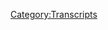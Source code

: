 {{Transcript
    | title         = [[419: Disease Denial and Vampire Affirmation]]
    | caption       = [https://knowledgefight.libsyn.com/knowledge-fight-disease-denial-and-vampire-affirmation Listen to this episode on Libsyn]
    | episodeNumber = [[419: Disease Denial and Vampire Affirmation|419]]
    | length        = 01:41:39
}}

{{MessageBox
    | header     = Warning: Bot Generated Content
    | text       = This transcript was automatically generated by transcription software and likely contains many mistakes and misattributions. Please check the audio for definitive quotes, attribution, and context.
    | image      = N3yvass4myg91.webp
    | imagewidth = 50px
    | id         = warning
}}

{{TranscriptBlock
    | name      = Unknown Speaker
    | timestamp = 00:00:00.000
    | text      = N-N-N-N-N-N-N-Knowledge Fight
}}

{{TranscriptBlock
    | name      = Unknown Speaker
    | timestamp = 00:00:12.960
    | text      = Damn and Jordan, I am sweating
}}

{{TranscriptBlock
    | name      = Unknown Speaker
    | timestamp = 00:00:18.079
    | text      = Knowledgefight.com, it's time to pray
}}

{{TranscriptBlock
    | name      = Unknown Speaker
    | timestamp = 00:00:21.199
    | text      = I have great respect for Knowledgefight
}}

{{TranscriptBlock
    | name      = Unknown Speaker
    | timestamp = 00:00:23.839
    | text      = Knowledgefight
}}

{{TranscriptBlock
    | name      = Unknown Speaker
    | timestamp = 00:00:24.879
    | text      = I'm sick of them posing as if they're the good guys
}}

{{TranscriptBlock
    | name      = Unknown Speaker
    | timestamp = 00:00:27.199
    | text      = Saying we are the bad guys
}}

{{TranscriptBlock
    | name      = Unknown Speaker
    | timestamp = 00:00:28.800
    | text      = Knowledgefight
}}

{{TranscriptBlock
    | name      = Unknown Speaker
    | timestamp = 00:00:30.000
    | text      = Damn and Jordan, Knowledgefight
}}

{{TranscriptBlock
    | name      = Unknown Speaker
    | timestamp = 00:00:32.159
    | text      = Miller, Miller, Miller
}}

{{TranscriptBlock
    | name      = Unknown Speaker
    | timestamp = 00:00:34.159
    | text      = I need, I need money
}}

{{TranscriptBlock
    | name      = Unknown Speaker
    | timestamp = 00:00:36.479
    | text      = Miller, Miller, Miller
}}

{{TranscriptBlock
    | name      = Unknown Speaker
    | timestamp = 00:00:39.280
    | text      = Andy in Kansas
}}

{{TranscriptBlock
    | name      = Unknown Speaker
    | timestamp = 00:00:40.439
    | text      = Andy in, Andy in
}}

{{TranscriptBlock
    | name      = Unknown Speaker
    | timestamp = 00:00:42.079
    | text      = Stop it, Andy in Kansas
}}

{{TranscriptBlock
    | name      = Unknown Speaker
    | timestamp = 00:00:44.399
    | text      = Andy in, Andy in
}}

{{TranscriptBlock
    | name      = Unknown Speaker
    | timestamp = 00:00:46.159
    | text      = It's time to pray
}}

{{TranscriptBlock
    | name      = Unknown Speaker
    | timestamp = 00:00:47.039
    | text      = Andy in Kansas, you're on the air, thanks for holding
}}

{{TranscriptBlock
    | name      = Unknown Speaker
    | timestamp = 00:00:49.200
    | text      = Hello Alex, I'm a victim caller, I'm a huge fan
}}

{{TranscriptBlock
    | name      = Unknown Speaker
    | timestamp = 00:00:51.600
    | text      = I love your work
}}

{{TranscriptBlock
    | name      = Unknown Speaker
    | timestamp = 00:00:52.880
    | text      = Knowledgefight
}}

{{TranscriptBlock
    | name      = Unknown Speaker
    | timestamp = 00:00:53.920
    | text      = N-N-N-N-N-N-Knowledgefight.com
}}

{{TranscriptBlock
    | name      = Unknown Speaker
    | timestamp = 00:00:56.960
    | text      = I love you. Hey everybody, welcome back to Knowledge Fight, I'm Dan. I'm Jordan. We're a couple dudes who like to sit around, drink novelty beverages, and talk a little bit about Alex Jones. Indeed we are, Dan. Jordan. Dan? Jordan. What's your bright spot this week? Well, my bright spot for today is somewhat aspirational. Because it's not, it doesn't exist yet. It hasn't existed. It may never exist, but I intend to. Okay. I realized, sitting around a little bored, that I have never made lasagna. You've never made lasagna? No. Okay!
}}

{{TranscriptBlock
    | name      = Unknown Speaker
    | timestamp = 00:01:26.920
    | text      = I think that's fine. And I realize that it's within my ability to do that. Is it? I just need a pan. Yes. You need all of the necessary ingredients. Well, the ingredients. Naturally. Yes, that's simple enough. You go to the store and get those, but I don't have the right pan. Sure. I can go get one of those pans. It can be done. It seems like such a pie-in-the-sky kind of thing. Making lasagna. Like me making lasagna. Get the fuck out of here. Honestly, it's never occurred to me to do. It seems, it seems like something, I like lasagna quite a bit. I think it's a delicious food.
}}

{{TranscriptBlock
    | name      = Unknown Speaker
    | timestamp = 00:01:56.599
    | text      = But it always, it always seemed like I could never do that. I've decided I can do it. You can! So I'm planning to at some point. So that's my bright spot. It will be done. It's imagining eventually that I will make a lasagna. First, to make a lasagna, you have to visualize making a lasagna. And I think that makes perfect sense. I'm fine with that. How about you? The Final Fantasy VII Remake, Dan? Yeah, you've been looking forward to this for quite a while. Oh my god, I've been looking into this for five years, Dan! Five years!
}}

{{TranscriptBlock
    | name      = Unknown Speaker
    | timestamp = 00:02:25.159
    | text      = They announced it in 2015 and I played it and it's fucking incredible. I saw on your Twitter account that there is apparently a false flag narrative in it. Oh yeah. It wasn't in the original version. Well, it was, it was hinted at in the original version. What they've done is they took the first few hours of the original game and expanded it into the entire game. Okay. So there's some stuff that was hinted at where, when they blew up their, because basically, it's an eco-terrorist group that you start. Okay. Joining and so on.
}}

{{TranscriptBlock
    | name      = Unknown Speaker
    | timestamp = 00:02:55.039
    | text      = And so forth. Fair enough. And the government is evil, literally sucking life out of the planet. Alright. Yeah. Okay. That sounds interesting. It's a game that I would like to play because it's one of those games that everybody who is really interested in video games will tell you ad nauseum how great it is. And I've never played any of the Final Fantasy games, so it seems like that's something I should give a shot at some point. Yeah. I might, I might not. We'll see after this lasagna.
}}

{{TranscriptBlock
    | name      = Unknown Speaker
    | timestamp = 00:03:22.759
    | text      = It's amazing just because everything was in, all the backgrounds were in 2D. Yeah. And so now you're going through and you're actually walking through as if you're walking into one of these, you know, like wall market where you win a dance competition in order to get a dress for your main character to wear in order to deceive a guy who's obsessed with perving on women, essentially. Sure. And all that stuff, like walking in and looking at a 3D, I swear to God, I didn't even need the game.
}}

{{TranscriptBlock
    | name      = Unknown Speaker
    | timestamp = 00:03:52.120
    | text      = If they just had like all of those layouts. Yeah, absolutely. I just walk through there and stare around the whole time. New art concepts. It's amazing. That would be great. So good. So yeah. Final Fantasy 7 and lasagna aspirations. Yes. I think both are great. Cool. So Jordan, we got an interesting episode to go over today, but before we do, you gotta take a moment to say thank you to some folks who have signed up and are supporting the show. So first, Matthew, thank you so much. You are now a policy wonk. I'm a policy wonk. Thank you, Matthew. Thanks, RJ. Thank you so much. You are now a policy wonk. I'm a policy wonk. Thank you, RJ.
}}

{{TranscriptBlock
    | name      = Unknown Speaker
    | timestamp = 00:04:22.079
    | text      = Next, Jessica, thank you so much. You are now a policy wonk. I'm a policy wonk. Thanks, Jessica. Next, The Prophet of the Grift. Thank you so much. You are now a policy wonk. I'm a policy wonk. Thank you very much, The Prophet of the Grift. Thank you. Next, BigEasyBlasphemy, thank you so much. You are now a policy wonk. I'm a policy wonk. Thank you, BigEasyBlasphemy. Yes, thank you. And thank you, Brandon. You are now a policy wonk. I'm a policy wonk. Thanks, Brandon. Thank you, Brandon.
}}

{{TranscriptBlock
    | name      = Unknown Speaker
    | timestamp = 00:04:46.079
    | text      = And finally, I'd like to say thank you to a couple of people who donated on Elevated Love, and we appreciate that very much.
}}

{{TranscriptBlock
    | name      = Unknown Speaker
    | timestamp = 00:04:50.279
    | text      = So first, John, thank you so much. You are now a technocrat.
}}

{{TranscriptBlock
    | name      = Unknown Speaker
    | timestamp = 00:04:52.879
    | text      = And Daniel, great name, thank you so much. You are now a technocrat.
}}

{{TranscriptBlock
    | name      = Unknown Speaker
    | timestamp = 00:04:55.779
    | text      = I'm a policy wonk. Crikey, mate, that's fantastic. Have yourself a brew.
}}

{{TranscriptBlock
    | name      = Unknown Speaker
    | timestamp = 00:05:00.079
    | text      = How's your 401k doing, bro?
}}

{{TranscriptBlock
    | name      = Unknown Speaker
    | timestamp = 00:05:01.579
    | text      = Alright, we gotta go full tilt boogie on this, Watson, alright?
}}

{{TranscriptBlock
    | name      = Unknown Speaker
    | timestamp = 00:05:04.279
    | text      = Let's just get down to business. We ain't making that money off that heroin.
}}

{{TranscriptBlock
    | name      = Unknown Speaker
    | timestamp = 00:05:07.579
    | text      = Why you pimps so good? My neck is freakishly large. I declare info war on you.
}}

{{TranscriptBlock
    | name      = Unknown Speaker
    | timestamp = 00:05:13.980
    | text      = Thank you so much, John, and thank you so much, Daniel.
}}

{{TranscriptBlock
    | name      = Unknown Speaker
    | timestamp = 00:05:16.779
    | text      = Yes, thank you very much to the both of you.
}}

{{TranscriptBlock
    | name      = Unknown Speaker
    | timestamp = 00:05:18.279
    | text      = If you're out there listening and you're thinking, hey, I enjoy the show, I'd like to support what these gents do,
}}

{{TranscriptBlock
    | name      = Unknown Speaker
    | timestamp = 00:05:21.279
    | text      = you can do that by going to our website, knowledgefight.com, clicking the button that says support the show, we'd appreciate it.
}}

{{TranscriptBlock
    | name      = Unknown Speaker
    | timestamp = 00:05:25.079
    | text      = Or you could find a charity in your area to support people who are in need.
}}

{{TranscriptBlock
    | name      = Unknown Speaker
    | timestamp = 00:05:28.279
    | text      = Yes, we would be happy if you did either.
}}

{{TranscriptBlock
    | name      = Unknown Speaker
    | timestamp = 00:05:30.379
    | text      = Speaking about happy things, Jordan, I'd also like to take a little moment before we get going in this episode proper
}}

{{TranscriptBlock
    | name      = Unknown Speaker
    | timestamp = 00:05:36.379
    | text      = to pass along a special announcement from one of our listeners out there.
}}

{{TranscriptBlock
    | name      = Unknown Speaker
    | timestamp = 00:05:41.879
    | text      = Chris got in touch with me and he wanted me to share with the wide wonk community out there
}}

{{TranscriptBlock
    | name      = Unknown Speaker
    | timestamp = 00:05:48.980
    | text      = the announcement of the birth of a new child into this world.
}}

{{TranscriptBlock
    | name      = Unknown Speaker
    | timestamp = 00:05:54.180
    | text      = Oh, really?
}}

{{TranscriptBlock
    | name      = Unknown Speaker
    | timestamp = 00:05:54.779
    | text      = So, Magdalena Pearl Newt, we would like to say congratulations on joining the world and welcome.
}}

{{TranscriptBlock
    | name      = Unknown Speaker
    | timestamp = 00:06:01.680
    | text      = I don't know how one does it.
}}

{{TranscriptBlock
    | name      = Unknown Speaker
    | timestamp = 00:06:03.579
    | text      = Rough time. Rough time to join the world, but I think you're doing great.
}}

{{TranscriptBlock
    | name      = Unknown Speaker
    | timestamp = 00:06:06.579
    | text      = It could only get better from these circumstances, maybe, hopefully.
}}

{{TranscriptBlock
    | name      = Unknown Speaker
    | timestamp = 00:06:10.980
    | text      = I hope your first birthday is better for the world.
}}

{{TranscriptBlock
    | name      = Unknown Speaker
    | timestamp = 00:06:16.579
    | text      = I don't know how to do a birth announcement entirely.
}}

{{TranscriptBlock
    | name      = Unknown Speaker
    | timestamp = 00:06:18.879
    | text      = I don't know what form they normally take.
}}

{{TranscriptBlock
    | name      = Unknown Speaker
    | timestamp = 00:06:20.779
    | text      = Congratulations, Chris, and I hope you and your family are all very happy and doing great.
}}

{{TranscriptBlock
    | name      = Unknown Speaker
    | timestamp = 00:06:28.079
    | text      = Yes, congratulations, Chris.
}}

{{TranscriptBlock
    | name      = Unknown Speaker
    | timestamp = 00:06:29.480
    | text      = So, I want to say also, I wanted to apologize about the last week.
}}

{{TranscriptBlock
    | name      = Unknown Speaker
    | timestamp = 00:06:35.680
    | text      = Some of the episodes, I could feel myself not caring.
}}

{{TranscriptBlock
    | name      = Unknown Speaker
    | timestamp = 00:06:38.980
    | text      = I could feel myself, and you know what, I sat with those feelings.
}}

{{TranscriptBlock
    | name      = Unknown Speaker
    | timestamp = 00:06:43.279
    | text      = I reflected on what was going on, and I think a huge part of it is I was starting to get mad at Alex.
}}

{{TranscriptBlock
    | name      = Unknown Speaker
    | timestamp = 00:06:49.180
    | text      = Yeah.
}}

{{TranscriptBlock
    | name      = Unknown Speaker
    | timestamp = 00:06:49.680
    | text      = I was really starting to get pissed off at him because a lot of this stuff is really boring bullshit.
}}

{{TranscriptBlock
    | name      = Unknown Speaker
    | timestamp = 00:06:54.379
    | text      = The stakes are pretty high, and it's tough to watch him manipulate people
}}

{{TranscriptBlock
    | name      = Unknown Speaker
    | timestamp = 00:06:58.180
    | text      = and for the reasons that he's doing it in real time.
}}

{{TranscriptBlock
    | name      = Unknown Speaker
    | timestamp = 00:07:02.879
    | text      = Like, while there is an actual event in the world happening that affects people,
}}

{{TranscriptBlock
    | name      = Unknown Speaker
    | timestamp = 00:07:09.279
    | text      = it's not abstract in the way so many of his lies often are.
}}

{{TranscriptBlock
    | name      = Unknown Speaker
    | timestamp = 00:07:14.879
    | text      = It's very real, and it's a bummer.
}}

{{TranscriptBlock
    | name      = Unknown Speaker
    | timestamp = 00:07:17.980
    | text      = It's not fun.
}}

{{TranscriptBlock
    | name      = Unknown Speaker
    | timestamp = 00:07:19.279
    | text      = And then on top of that, everything is a disappointment.
}}

{{TranscriptBlock
    | name      = Unknown Speaker
    | timestamp = 00:07:22.180
    | text      = He gets a DUI, and he just lies about it.
}}

{{TranscriptBlock
    | name      = Unknown Speaker
    | timestamp = 00:07:25.180
    | text      = He gets a letter from the New York Attorney General to give him a cease and desist.
}}

{{TranscriptBlock
    | name      = Unknown Speaker
    | timestamp = 00:07:28.879
    | text      = He just lies about it.
}}

{{TranscriptBlock
    | name      = Unknown Speaker
    | timestamp = 00:07:30.079
    | text      = He gets a letter from the FDA at the end of last week, and I'm sure just lies about it.
}}

{{TranscriptBlock
    | name      = Unknown Speaker
    | timestamp = 00:07:36.180
    | text      = Everything is just like, who cares?
}}

{{TranscriptBlock
    | name      = Unknown Speaker
    | timestamp = 00:07:38.480
    | text      = He says he's going to reveal QAnon.
}}

{{TranscriptBlock
    | name      = Unknown Speaker
    | timestamp = 00:07:40.379
    | text      = He doesn't do it, pretends he didn't.
}}

{{TranscriptBlock
    | name      = Unknown Speaker
    | timestamp = 00:07:42.180
    | text      = Yep.
}}

{{TranscriptBlock
    | name      = Unknown Speaker
    | timestamp = 00:07:42.680
    | text      = There's no payoff to anything, and I was just getting to a point where I was actually mad at him.
}}

{{TranscriptBlock
    | name      = Unknown Speaker
    | timestamp = 00:07:47.879
    | text      = Yeah.
}}

{{TranscriptBlock
    | name      = Unknown Speaker
    | timestamp = 00:07:48.379
    | text      = And this show doesn't really work.
}}

{{TranscriptBlock
    | name      = Unknown Speaker
    | timestamp = 00:07:49.579
    | text      = It's not really fun when I'm mad at him.
}}

{{TranscriptBlock
    | name      = Unknown Speaker
    | timestamp = 00:07:52.180
    | text      = It's just out of balance.
}}

{{TranscriptBlock
    | name      = Unknown Speaker
    | timestamp = 00:07:55.279
    | text      = It's a koi on a Scotsy.
}}

{{TranscriptBlock
    | name      = Unknown Speaker
    | timestamp = 00:07:57.279
    | text      = Yeah, yeah, yeah.
}}

{{TranscriptBlock
    | name      = Unknown Speaker
    | timestamp = 00:07:57.879
    | text      = My job is to be mad at him.
}}

{{TranscriptBlock
    | name      = Unknown Speaker
    | timestamp = 00:07:59.379
    | text      = And I have been pretty much since we started this, almost from the first instant.
}}

{{TranscriptBlock
    | name      = Unknown Speaker
    | timestamp = 00:08:05.579
    | text      = No, that's okay.
}}

{{TranscriptBlock
    | name      = Unknown Speaker
    | timestamp = 00:08:07.579
    | text      = That's good.
}}

{{TranscriptBlock
    | name      = Unknown Speaker
    | timestamp = 00:08:08.480
    | text      = Right.
}}

{{TranscriptBlock
    | name      = Unknown Speaker
    | timestamp = 00:08:08.980
    | text      = That's your job.
}}

{{TranscriptBlock
    | name      = Unknown Speaker
    | timestamp = 00:08:10.079
    | text      = Yeah.
}}

{{TranscriptBlock
    | name      = Unknown Speaker
    | timestamp = 00:08:10.579
    | text      = My job is to take a more academic approach to it, you know, the scholarly distance of judgment.
}}

{{TranscriptBlock
    | name      = Unknown Speaker
    | timestamp = 00:08:18.079
    | text      = Of course, of course.
}}

{{TranscriptBlock
    | name      = Unknown Speaker
    | timestamp = 00:08:19.379
    | text      = Now I'm mad at you for stealing my job.
}}

{{TranscriptBlock
    | name      = Unknown Speaker
    | timestamp = 00:08:21.579
    | text      = This is the way of bosses, you know?
}}

{{TranscriptBlock
    | name      = Unknown Speaker
    | timestamp = 00:08:23.879
    | text      = And I don't know exactly why that was happening.
}}

{{TranscriptBlock
    | name      = Unknown Speaker
    | timestamp = 00:08:27.579
    | text      = And, you know, we could talk all day about, you know, what's going on.
}}

{{TranscriptBlock
    | name      = Unknown Speaker
    | timestamp = 00:08:31.379
    | text      = But I decided that, you know what, fuck it, I got to put Alex in timeout.
}}

{{TranscriptBlock
    | name      = Unknown Speaker
    | timestamp = 00:08:35.779
    | text      = If I'm mad at him, we can't be around each other for a bit.
}}

{{TranscriptBlock
    | name      = Unknown Speaker
    | timestamp = 00:08:38.679
    | text      = I think that's smart.
}}

{{TranscriptBlock
    | name      = Unknown Speaker
    | timestamp = 00:08:39.379
    | text      = We just got to see what happens when we revisit it.
}}

{{TranscriptBlock
    | name      = Unknown Speaker
    | timestamp = 00:08:43.179
    | text      = Absolutely.
}}

{{TranscriptBlock
    | name      = Unknown Speaker
    | timestamp = 00:08:43.879
    | text      = And I have seen in the real world that deplatforming has a certain amount of effectiveness.
}}

{{TranscriptBlock
    | name      = Unknown Speaker
    | timestamp = 00:08:51.580
    | text      = You know, when you're mad at a propagandist, knock him off your platform.
}}

{{TranscriptBlock
    | name      = Unknown Speaker
    | timestamp = 00:08:54.679
    | text      = Knock him out.
}}

{{TranscriptBlock
    | name      = Unknown Speaker
    | timestamp = 00:08:55.179
    | text      = Get him out of here.
}}

{{TranscriptBlock
    | name      = Unknown Speaker
    | timestamp = 00:08:55.779
    | text      = So I'm going to deplatform Alex from our show today.
}}

{{TranscriptBlock
    | name      = Unknown Speaker
    | timestamp = 00:08:58.179
    | text      = I think I like that.
}}

{{TranscriptBlock
    | name      = Unknown Speaker
    | timestamp = 00:08:59.080
    | text      = And I will be doing something entirely different.
}}

{{TranscriptBlock
    | name      = Unknown Speaker
    | timestamp = 00:09:02.279
    | text      = Hi, everyone.
}}

{{TranscriptBlock
    | name      = Unknown Speaker
    | timestamp = 00:09:03.080
    | text      = I'm Carrie Cassidy from Project Camelot.
}}

{{TranscriptBlock
    | name      = Unknown Speaker
    | timestamp = 00:09:05.279
    | text      = Hi, Carrie.
}}

{{TranscriptBlock
    | name      = Unknown Speaker
    | timestamp = 00:09:06.080
    | text      = I just wanted to give an update today to go over some of the things that are going down around us and talk about what's really happening.
}}

{{TranscriptBlock
    | name      = Unknown Speaker
    | timestamp = 00:09:14.779
    | text      = So today we are going over two videos that Carrie put out last week.
}}

{{TranscriptBlock
    | name      = Unknown Speaker
    | timestamp = 00:09:19.279
    | text      = Carrie Cassidy over at Project Camelot has some news about the fucking coronavirus.
}}

{{TranscriptBlock
    | name      = Unknown Speaker
    | timestamp = 00:09:26.779
    | text      = So we're going to go over this.
}}

{{TranscriptBlock
    | name      = Unknown Speaker
    | timestamp = 00:09:28.379
    | text      = And there's a couple of things that I want to highlight.
}}

{{TranscriptBlock
    | name      = Unknown Speaker
    | timestamp = 00:09:30.580
    | text      = One, some of these theories are pretty out there.
}}

{{TranscriptBlock
    | name      = Unknown Speaker
    | timestamp = 00:09:33.779
    | text      = Okay.
}}

{{TranscriptBlock
    | name      = Unknown Speaker
    | timestamp = 00:09:34.480
    | text      = All right.
}}

{{TranscriptBlock
    | name      = Unknown Speaker
    | timestamp = 00:09:35.179
    | text      = Two, a lot of the stuff that she believes is exactly what Alex believes.
}}

{{TranscriptBlock
    | name      = Unknown Speaker
    | timestamp = 00:09:39.779
    | text      = Of course.
}}

{{TranscriptBlock
    | name      = Unknown Speaker
    | timestamp = 00:09:40.679
    | text      = So I want I want those two things to mingle in your mind.
}}

{{TranscriptBlock
    | name      = Unknown Speaker
    | timestamp = 00:09:44.879
    | text      = And I want you to recognize that the theories that Alex talks about are right at home on on Project Camelot and the sort of discourse that he brings into the world deserves as much respect as some of the wacky nonsense that Carrie says.
}}

{{TranscriptBlock
    | name      = Unknown Speaker
    | timestamp = 00:09:59.879
    | text      = Yeah.
}}

{{TranscriptBlock
    | name      = Unknown Speaker
    | timestamp = 00:10:00.480
    | text      = Explain to me how interdimensional space beings who are evil controlling things and also literal Satan is real and that's how we're dying every day.
}}

{{TranscriptBlock
    | name      = Unknown Speaker
    | timestamp = 00:10:10.080
    | text      = That seems to belong on Project Camelot.
}}

{{TranscriptBlock
    | name      = Unknown Speaker
    | timestamp = 00:10:12.980
    | text      = That is what she says.
}}

{{TranscriptBlock
    | name      = Unknown Speaker
    | timestamp = 00:10:14.179
    | text      = And it's also what Alex says.
}}

{{TranscriptBlock
    | name      = Unknown Speaker
    | timestamp = 00:10:16.080
    | text      = Well, then there we go.
}}

{{TranscriptBlock
    | name      = Unknown Speaker
    | timestamp = 00:10:17.379
    | text      = Exactly.
}}

{{TranscriptBlock
    | name      = Unknown Speaker
    | timestamp = 00:10:18.080
    | text      = Oh, jeez.
}}

{{TranscriptBlock
    | name      = Unknown Speaker
    | timestamp = 00:10:18.679
    | text      = Now, one of the things that's really interesting.
}}

{{TranscriptBlock
    | name      = Unknown Speaker
    | timestamp = 00:10:20.679
    | text      = So we're starting on the first report.
}}

{{TranscriptBlock
    | name      = Unknown Speaker
    | timestamp = 00:10:23.080
    | text      = This is from the seventh.
}}

{{TranscriptBlock
    | name      = Unknown Speaker
    | timestamp = 00:10:24.379
    | text      = So I believe that was last Tuesday, I think.
}}

{{TranscriptBlock
    | name      = Unknown Speaker
    | timestamp = 00:10:26.480
    | text      = I think it was Tuesday and Wednesday.
}}

{{TranscriptBlock
    | name      = Unknown Speaker
    | timestamp = 00:10:27.879
    | text      = Yeah, these reports came out.
}}

{{TranscriptBlock
    | name      = Unknown Speaker
    | timestamp = 00:10:29.279
    | text      = The first one is what's going on in the world, what's happening.
}}

{{TranscriptBlock
    | name      = Unknown Speaker
    | timestamp = 00:10:33.779
    | text      = And one of the things that's great about Carrie is that she has no sort of picadillos about admitting that she has terrible sources.
}}

{{TranscriptBlock
    | name      = Unknown Speaker
    | timestamp = 00:10:46.080
    | text      = Now, she thinks they're great sources, but she'll say who these people are.
}}

{{TranscriptBlock
    | name      = Unknown Speaker
    | timestamp = 00:10:50.580
    | text      = Right.
}}

{{TranscriptBlock
    | name      = Unknown Speaker
    | timestamp = 00:10:51.080
    | text      = And then you can be like, oh, no.
}}

{{TranscriptBlock
    | name      = Unknown Speaker
    | timestamp = 00:10:53.179
    | text      = Whereas Alex will be like, fake lieutenant colonel told me this.
}}

{{TranscriptBlock
    | name      = Unknown Speaker
    | timestamp = 00:10:55.580
    | text      = Right, right, right, right.
}}

{{TranscriptBlock
    | name      = Unknown Speaker
    | timestamp = 00:10:56.379
    | text      = You can't trace that down.
}}

{{TranscriptBlock
    | name      = Unknown Speaker
    | timestamp = 00:10:57.279
    | text      = There's nowhere to go.
}}

{{TranscriptBlock
    | name      = Unknown Speaker
    | timestamp = 00:10:58.179
    | text      = Alex is disguising his bullshit sources, whereas Carrie is out and proud about it.
}}

{{TranscriptBlock
    | name      = Unknown Speaker
    | timestamp = 00:11:03.480
    | text      = And she's imagining they're great.
}}

{{TranscriptBlock
    | name      = Unknown Speaker
    | timestamp = 00:11:05.179
    | text      = Yes.
}}

{{TranscriptBlock
    | name      = Unknown Speaker
    | timestamp = 00:11:05.679
    | text      = And so right at the jump, at the beginning of this report, we hear that Carrie knows somebody who's basically figured out a cure for the world.
}}

{{TranscriptBlock
    | name      = Unknown Speaker
    | timestamp = 00:11:14.580
    | text      = Sure.
}}

{{TranscriptBlock
    | name      = Unknown Speaker
    | timestamp = 00:11:15.080
    | text      = Nope, but as credible.
}}

{{TranscriptBlock
    | name      = Unknown Speaker
    | timestamp = 00:11:18.580
    | text      = I just interviewed Andreas Kalker, who has basically a cure for the world.
}}

{{TranscriptBlock
    | name      = Unknown Speaker
    | timestamp = 00:11:25.080
    | text      = So it's similar to what Trump is trying to put out there, which is an old cure for malaria.
}}

{{TranscriptBlock
    | name      = Unknown Speaker
    | timestamp = 00:11:31.080
    | text      = But as Andreas explains, it contains chlorine as one of its main sort of ingredients.
}}

{{TranscriptBlock
    | name      = Unknown Speaker
    | timestamp = 00:11:41.580
    | text      = But in that case, it has tonic water, which is bad for the heart.
}}

{{TranscriptBlock
    | name      = Unknown Speaker
    | timestamp = 00:11:45.980
    | text      = So this remedy that Andreas Kalker is talking about is actually water and chlorine, as I understand it, but it's done in a certain way.
}}

{{TranscriptBlock
    | name      = Unknown Speaker
    | timestamp = 00:11:57.879
    | text      = And you can go to his website, which is Andreas Kalker dot com.
}}

{{TranscriptBlock
    | name      = Unknown Speaker
    | timestamp = 00:12:02.080
    | text      = For those of you who aren't picking up on what Carrie is saying there, this is her promoting a guy who's telling people to drink bleach as a cure for the coronavirus.
}}

{{TranscriptBlock
    | name      = Unknown Speaker
    | timestamp = 00:12:09.980
    | text      = Everybody get to your public's pool and drink up and then we'll all be safe.
}}

{{TranscriptBlock
    | name      = Unknown Speaker
    | timestamp = 00:12:15.580
    | text      = So Andreas Kalker is not a doctor.
}}

{{TranscriptBlock
    | name      = Unknown Speaker
    | timestamp = 00:12:17.879
    | text      = He has a degree supposedly titled, quote, Doctor of Philosophy and Alternative Medicine and Natural Biophysics.
}}

{{TranscriptBlock
    | name      = Unknown Speaker
    | timestamp = 00:12:23.779
    | text      = That's totally from a real university.
}}

{{TranscriptBlock
    | name      = Unknown Speaker
    | timestamp = 00:12:25.480
    | text      = It is.
}}

{{TranscriptBlock
    | name      = Unknown Speaker
    | timestamp = 00:12:26.379
    | text      = OK.
}}

{{TranscriptBlock
    | name      = Unknown Speaker
    | timestamp = 00:12:26.779
    | text      = It's from the Open University of Advanced Studies Incorporated.
}}

{{TranscriptBlock
    | name      = Unknown Speaker
    | timestamp = 00:12:31.179
    | text      = It's always good when you have to incorporate it.
}}

{{TranscriptBlock
    | name      = Unknown Speaker
    | timestamp = 00:12:33.179
    | text      = Absolutely.
}}

{{TranscriptBlock
    | name      = Unknown Speaker
    | timestamp = 00:12:33.980
    | text      = You got to have the incorporate.
}}

{{TranscriptBlock
    | name      = Unknown Speaker
    | timestamp = 00:12:35.179
    | text      = I have a degree from the University of Missouri Incorporated.
}}

{{TranscriptBlock
    | name      = Unknown Speaker
    | timestamp = 00:12:37.980
    | text      = I mean, I guess it is incorporated, but it wouldn't be in the name.
}}

{{TranscriptBlock
    | name      = Unknown Speaker
    | timestamp = 00:12:41.379
    | text      = Anyway, that's not a good sign.
}}

{{TranscriptBlock
    | name      = Unknown Speaker
    | timestamp = 00:12:43.179
    | text      = I checked out their website and I am not confident that this is anything other than the diploma mill, which makes sense for a Project Camelot associate.
}}

{{TranscriptBlock
    | name      = Unknown Speaker
    | timestamp = 00:12:49.580
    | text      = It does.
}}

{{TranscriptBlock
    | name      = Unknown Speaker
    | timestamp = 00:12:50.279
    | text      = Anyway, Andreas Kalker is a big anti-vax guy who got his book pulled from Amazon last year in their sweep of kicking off books that advocate drinking bleach to, quote, unquote, cure autism.
}}

{{TranscriptBlock
    | name      = Unknown Speaker
    | timestamp = 00:13:00.779
    | text      = He's a real unreliable and dangerous source of health information, but he's able to pretend that he's speaking from a place of authority and expertise because of his fake doctorate degree.
}}

{{TranscriptBlock
    | name      = Unknown Speaker
    | timestamp = 00:13:09.379
    | text      = Man.
}}

{{TranscriptBlock
    | name      = Unknown Speaker
    | timestamp = 00:13:10.179
    | text      = Which makes it funny that the landing page for the Open University in Advanced Studies Incorporated is not about their wonderful educational programs or about the history of the school.
}}

{{TranscriptBlock
    | name      = Unknown Speaker
    | timestamp = 00:13:19.679
    | text      = It's a disclaimer that starts, quote, Open University of Advanced Sciences clarifies that it does not maintain any type of link with the Genesis 2 Church, nor does it advocate the medical or therapeutic use of MMS.
}}

{{TranscriptBlock
    | name      = Unknown Speaker
    | timestamp = 00:13:32.379
    | text      = MMS is the Miracle Mineral Solution, which is just the fun brand name for a bleach product these dumb-dumbs sell for people to drink as a miracle cure.
}}

{{TranscriptBlock
    | name      = Unknown Speaker
    | timestamp = 00:13:41.080
    | text      = Cool.
}}

{{TranscriptBlock
    | name      = Unknown Speaker
    | timestamp = 00:13:41.580
    | text      = The Genesis 2 Church is run by Jim Humble, the guy who invented MMS, who is a former Project Camelot guest.
}}

{{TranscriptBlock
    | name      = Unknown Speaker
    | timestamp = 00:13:48.779
    | text      = If I understand the situation correctly, he knows that it's illegal to advise people to drink bleach, but he can plead religious intolerance if he makes drinking bleach part of the sacrament of his made-up church.
}}

{{TranscriptBlock
    | name      = Unknown Speaker
    | timestamp = 00:13:59.279
    | text      = Sure.
}}

{{TranscriptBlock
    | name      = Unknown Speaker
    | timestamp = 00:13:59.980
    | text      = Along with Alex Jones, the Genesis 2 Church were among the recipients of letters from the FDA at the end of last week about their coronavirus scams.
}}

{{TranscriptBlock
    | name      = Unknown Speaker
    | timestamp = 00:14:07.480
    | text      = Yeah, that sounds right.
}}

{{TranscriptBlock
    | name      = Unknown Speaker
    | timestamp = 00:14:08.580
    | text      = That sounds right.
}}

{{TranscriptBlock
    | name      = Unknown Speaker
    | timestamp = 00:14:09.480
    | text      = Yup.
}}

{{TranscriptBlock
    | name      = Unknown Speaker
    | timestamp = 00:14:10.279
    | text      = You know, if you have to have a disclaimer right out the gate, that says to me that it's the opposite that's true.
}}

{{TranscriptBlock
    | name      = Unknown Speaker
    | timestamp = 00:14:17.480
    | text      = On your college?
}}

{{TranscriptBlock
    | name      = Unknown Speaker
    | timestamp = 00:14:18.879
    | text      = Yeah.
}}

{{TranscriptBlock
    | name      = Unknown Speaker
    | timestamp = 00:14:19.379
    | text      = Well, it's because Andreas KÃ¶lker is one of the main people who, like, uses his degree from this place as a credential.
}}

{{TranscriptBlock
    | name      = Unknown Speaker
    | timestamp = 00:14:27.080
    | text      = Right, right, right.
}}

{{TranscriptBlock
    | name      = Unknown Speaker
    | timestamp = 00:14:27.580
    | text      = And so of course they're associated with him by virtue of, like, we sold him the fucking degree.
}}

{{TranscriptBlock
    | name      = Unknown Speaker
    | timestamp = 00:14:31.879
    | text      = Yeah, so they have to do that.
}}

{{TranscriptBlock
    | name      = Unknown Speaker
    | timestamp = 00:14:34.279
    | text      = That's really disappointing.
}}

{{TranscriptBlock
    | name      = Unknown Speaker
    | timestamp = 00:14:35.679
    | text      = You know, when you wanted to scam people way back when, you had to fake your own degree.
}}

{{TranscriptBlock
    | name      = Unknown Speaker
    | timestamp = 00:14:39.679
    | text      = Right.
}}

{{TranscriptBlock
    | name      = Unknown Speaker
    | timestamp = 00:14:40.179
    | text      = You had to have some graphic design work.
}}

{{TranscriptBlock
    | name      = Unknown Speaker
    | timestamp = 00:14:41.879
    | text      = You had to take a little class in calligraphy.
}}

{{TranscriptBlock
    | name      = Unknown Speaker
    | timestamp = 00:14:44.279
    | text      = Yeah, you got a little pen knife that scrapes off seals and puts them back on.
}}

{{TranscriptBlock
    | name      = Unknown Speaker
    | timestamp = 00:14:48.679
    | text      = Yeah, it was far more respectable.
}}

{{TranscriptBlock
    | name      = Unknown Speaker
    | timestamp = 00:14:50.179
    | text      = Now let's just type it up and Xerox it?
}}

{{TranscriptBlock
    | name      = Unknown Speaker
    | timestamp = 00:14:52.679
    | text      = That's a bummer.
}}

{{TranscriptBlock
    | name      = Unknown Speaker
    | timestamp = 00:14:53.379
    | text      = Yeah.
}}

{{TranscriptBlock
    | name      = Unknown Speaker
    | timestamp = 00:14:53.679
    | text      = That's a real bummer.
}}

{{TranscriptBlock
    | name      = Unknown Speaker
    | timestamp = 00:14:54.580
    | text      = But look, dude, so anyway, she wants people to drink bleach, I guess.
}}

{{TranscriptBlock
    | name      = Unknown Speaker
    | timestamp = 00:14:58.480
    | text      = Sure.
}}

{{TranscriptBlock
    | name      = Unknown Speaker
    | timestamp = 00:14:58.980
    | text      = Um...
}}

{{TranscriptBlock
    | name      = Unknown Speaker
    | timestamp = 00:14:59.480
    | text      = Why not?
}}

{{TranscriptBlock
    | name      = Unknown Speaker
    | timestamp = 00:14:59.980
    | text      = Sure.
}}

{{TranscriptBlock
    | name      = Unknown Speaker
    | timestamp = 00:15:00.679
    | text      = Um...
}}

{{TranscriptBlock
    | name      = Unknown Speaker
    | timestamp = 00:15:02.080
    | text      = But look, that's not good.
}}

{{TranscriptBlock
    | name      = Unknown Speaker
    | timestamp = 00:15:03.679
    | text      = It's a bad thing to do.
}}

{{TranscriptBlock
    | name      = Unknown Speaker
    | timestamp = 00:15:04.379
    | text      = No, it is a bad idea.
}}

{{TranscriptBlock
    | name      = Unknown Speaker
    | timestamp = 00:15:05.580
    | text      = Except Carrie's done it and it's great.
}}

{{TranscriptBlock
    | name      = Unknown Speaker
    | timestamp = 00:15:08.580
    | text      = Oh, no!
}}

{{TranscriptBlock
    | name      = Unknown Speaker
    | timestamp = 00:15:09.480
    | text      = It is curing doctors in Spain and I've used it myself.
}}

{{TranscriptBlock
    | name      = Unknown Speaker
    | timestamp = 00:15:14.480
    | text      = Myself and my ex-partner, Bill Ryan, and I came back from Russia, had a virus back in those days.
}}

{{TranscriptBlock
    | name      = Unknown Speaker
    | timestamp = 00:15:21.480
    | text      = This is over 10 years ago, maybe around 12 years ago.
}}

{{TranscriptBlock
    | name      = Unknown Speaker
    | timestamp = 00:15:26.980
    | text      = And we interviewed Buriska, the boy from Mars, as he's called.
}}

{{TranscriptBlock
    | name      = Unknown Speaker
    | timestamp = 00:15:31.480
    | text      = We came back to Switzerland, we had a virus we couldn't get rid of for two weeks.
}}

{{TranscriptBlock
    | name      = Unknown Speaker
    | timestamp = 00:15:37.480
    | text      = We took, finally took MMS, someone told us about it, that Jim Humble was marketing at the time.
}}

{{TranscriptBlock
    | name      = Unknown Speaker
    | timestamp = 00:15:44.480
    | text      = And it cured us in two days.
}}

{{TranscriptBlock
    | name      = Unknown Speaker
    | timestamp = 00:15:47.480
    | text      = So that is an indication that this flu-like situation can definitely be handled by this new version of MMS,
}}

{{TranscriptBlock
    | name      = Unknown Speaker
    | timestamp = 00:15:59.980
    | text      = which is what Andreas Kallker is talking about.
}}

{{TranscriptBlock
    | name      = Unknown Speaker
    | timestamp = 00:16:02.480
    | text      = I gotta say, case closed.
}}

{{TranscriptBlock
    | name      = Unknown Speaker
    | timestamp = 00:16:03.980
    | text      = I mean, I think the science is in.
}}

{{TranscriptBlock
    | name      = Unknown Speaker
    | timestamp = 00:16:05.980
    | text      = How dare you believe him when he says he has a new version? How dare you?
}}

{{TranscriptBlock
    | name      = Unknown Speaker
    | timestamp = 00:16:10.480
    | text      = It slightly makes differently.
}}

{{TranscriptBlock
    | name      = Unknown Speaker
    | timestamp = 00:16:12.480
    | text      = It's the same fucking thing!
}}

{{TranscriptBlock
    | name      = Unknown Speaker
    | timestamp = 00:16:13.980
    | text      = I am certain it's almost exactly the same.
}}

{{TranscriptBlock
    | name      = Unknown Speaker
    | timestamp = 00:16:15.480
    | text      = Brutal! Brutal!
}}

{{TranscriptBlock
    | name      = Unknown Speaker
    | timestamp = 00:16:16.980
    | text      = Now, there is a strain of science denial that goes through this.
}}

{{TranscriptBlock
    | name      = Unknown Speaker
    | timestamp = 00:16:20.980
    | text      = I might not have decided to do this episode, I might have done an episode about something else for today
}}

{{TranscriptBlock
    | name      = Unknown Speaker
    | timestamp = 00:16:26.480
    | text      = while Alex is being too platformed.
}}

{{TranscriptBlock
    | name      = Unknown Speaker
    | timestamp = 00:16:29.480
    | text      = Yeah, yeah.
}}

{{TranscriptBlock
    | name      = Unknown Speaker
    | timestamp = 00:16:30.480
    | text      = But there is a reveal of some beliefs that Carrie has that are shocking in the level of reality denying.
}}

{{TranscriptBlock
    | name      = Unknown Speaker
    | timestamp = 00:16:42.480
    | text      = I'm talking about someone who believes that raptors come to Earth to antique.
}}

{{TranscriptBlock
    | name      = Unknown Speaker
    | timestamp = 00:16:45.980
    | text      = Yeah, but that's not hard.
}}

{{TranscriptBlock
    | name      = Unknown Speaker
    | timestamp = 00:16:47.480
    | text      = This is a shocking level of denial of reality.
}}

{{TranscriptBlock
    | name      = Unknown Speaker
    | timestamp = 00:16:52.480
    | text      = A lot of it does sort of circle around the medical aspect of the coronavirus.
}}

{{TranscriptBlock
    | name      = Unknown Speaker
    | timestamp = 00:17:03.480
    | text      = Just on a baseline level, bleach is better than medicine.
}}

{{TranscriptBlock
    | name      = Unknown Speaker
    | timestamp = 00:17:08.480
    | text      = He's been doing some tests and the doctors are all coming in healed after two days of taking it.
}}

{{TranscriptBlock
    | name      = Unknown Speaker
    | timestamp = 00:17:15.480
    | text      = So, take your chances if you want to die.
}}

{{TranscriptBlock
    | name      = Unknown Speaker
    | timestamp = 00:17:18.480
    | text      = Do not take your chances.
}}

{{TranscriptBlock
    | name      = Unknown Speaker
    | timestamp = 00:17:19.980
    | text      = Conventional medicine.
}}

{{TranscriptBlock
    | name      = Unknown Speaker
    | timestamp = 00:17:21.980
    | text      = Then go ahead.
}}

{{TranscriptBlock
    | name      = Unknown Speaker
    | timestamp = 00:17:23.480
    | text      = But the bottom line is that this is actually quite possibly going to cure the world.
}}

{{TranscriptBlock
    | name      = Unknown Speaker
    | timestamp = 00:17:28.980
    | text      = Quite possibly drinking bleach water is going to cure the world.
}}

{{TranscriptBlock
    | name      = Unknown Speaker
    | timestamp = 00:17:34.480
    | text      = You know, it's so hard not to have a brief moment because she says it so confidently.
}}

{{TranscriptBlock
    | name      = Unknown Speaker
    | timestamp = 00:17:39.480
    | text      = I do have a brief moment of like,
}}

{{TranscriptBlock
    | name      = Unknown Speaker
    | timestamp = 00:17:42.480
    | text      = maybe bleach would help? I don't know.
}}

{{TranscriptBlock
    | name      = Unknown Speaker
    | timestamp = 00:17:44.980
    | text      = And then I'm immediately like, oh, that's right.
}}

{{TranscriptBlock
    | name      = Unknown Speaker
    | timestamp = 00:17:46.480
    | text      = God, why does that happen? She says it so confidently.
}}

{{TranscriptBlock
    | name      = Unknown Speaker
    | timestamp = 00:17:49.480
    | text      = Take your chance with conventional medicine and probably die or drink bleach water and live great.
}}

{{TranscriptBlock
    | name      = Unknown Speaker
    | timestamp = 00:17:56.480
    | text      = That's a real false dichotomy right there.
}}

{{TranscriptBlock
    | name      = Unknown Speaker
    | timestamp = 00:17:58.480
    | text      = No.
}}

{{TranscriptBlock
    | name      = Unknown Speaker
    | timestamp = 00:17:59.480
    | text      = So, you know, you got that choice in front of you, which you think is false.
}}

{{TranscriptBlock
    | name      = Unknown Speaker
    | timestamp = 00:18:03.480
    | text      = But Kerry wants Trump to make the right decision.
}}

{{TranscriptBlock
    | name      = Unknown Speaker
    | timestamp = 00:18:06.480
    | text      = And drink bleach. I agree with her.
}}

{{TranscriptBlock
    | name      = Unknown Speaker
    | timestamp = 00:18:09.480
    | text      = I agree with her. I would like Trump to drink MMS to an extent that is absolutely unheard of.
}}

{{TranscriptBlock
    | name      = Unknown Speaker
    | timestamp = 00:18:15.480
    | text      = That's not what she's saying.
}}

{{TranscriptBlock
    | name      = Unknown Speaker
    | timestamp = 00:18:17.480
    | text      = Oh, okay. She's saying that this needs to become like government policy.
}}

{{TranscriptBlock
    | name      = Unknown Speaker
    | timestamp = 00:18:21.480
    | text      = There are solutions to the problems we have.
}}

{{TranscriptBlock
    | name      = Unknown Speaker
    | timestamp = 00:18:24.480
    | text      = All you have to do is listen to the people as opposed to the so-called experts out there.
}}

{{TranscriptBlock
    | name      = Unknown Speaker
    | timestamp = 00:18:30.480
    | text      = Disagree.
}}

{{TranscriptBlock
    | name      = Unknown Speaker
    | timestamp = 00:18:31.480
    | text      = And so if our president will get wise and do the same thing, then we will get out of this situation we're in very quickly.
}}

{{TranscriptBlock
    | name      = Unknown Speaker
    | timestamp = 00:18:38.480
    | text      = Trump just needs to listen to the bleach people.
}}

{{TranscriptBlock
    | name      = Unknown Speaker
    | timestamp = 00:18:41.480
    | text      = Why the fuck would you listen to the people who haven't spent their entire life studying epidemiology?
}}

{{TranscriptBlock
    | name      = Unknown Speaker
    | timestamp = 00:18:47.480
    | text      = Listen to the bleach people.
}}

{{TranscriptBlock
    | name      = Unknown Speaker
    | timestamp = 00:18:48.480
    | text      = What kind of moron listens to the people?
}}

{{TranscriptBlock
    | name      = Unknown Speaker
    | timestamp = 00:18:50.480
    | text      = Listen to the bleach people.
}}

{{TranscriptBlock
    | name      = Unknown Speaker
    | timestamp = 00:18:52.480
    | text      = I will listen to the people when they're like, we're starving.
}}

{{TranscriptBlock
    | name      = Unknown Speaker
    | timestamp = 00:18:55.480
    | text      = But I'm not going to listen to the people when I've got an epidemiologist over here who's like, this is what you need to do.
}}

{{TranscriptBlock
    | name      = Unknown Speaker
    | timestamp = 00:19:00.480
    | text      = And then the people are like, drink bleach.
}}

{{TranscriptBlock
    | name      = Unknown Speaker
    | timestamp = 00:19:02.480
    | text      = The people are good, but not epidemiologists.
}}

{{TranscriptBlock
    | name      = Unknown Speaker
    | timestamp = 00:19:06.480
    | text      = The bleach people?
}}

{{TranscriptBlock
    | name      = Unknown Speaker
    | timestamp = 00:19:07.480
    | text      = The bleach people are not good.
}}

{{TranscriptBlock
    | name      = Unknown Speaker
    | timestamp = 00:19:09.480
    | text      = The bleach people will save us.
}}

{{TranscriptBlock
    | name      = Unknown Speaker
    | timestamp = 00:19:11.480
    | text      = The bleach people will not save us.
}}

{{TranscriptBlock
    | name      = Unknown Speaker
    | timestamp = 00:19:15.480
    | text      = Just pour it. Just drink cyanide.
}}

{{TranscriptBlock
    | name      = Unknown Speaker
    | timestamp = 00:19:17.480
    | text      = Fine. Whatever you want. Believe it.
}}

{{TranscriptBlock
    | name      = Unknown Speaker
    | timestamp = 00:19:20.480
    | text      = I can't take a flippant approach to it because she has people who are listening to her.
}}

{{TranscriptBlock
    | name      = Unknown Speaker
    | timestamp = 00:19:26.480
    | text      = I know.
}}

{{TranscriptBlock
    | name      = Unknown Speaker
    | timestamp = 00:19:27.480
    | text      = It's not just advice that exists in a vacuum.
}}

{{TranscriptBlock
    | name      = Unknown Speaker
    | timestamp = 00:19:31.480
    | text      = People are being told this by someone who pretends to know what they're talking about.
}}

{{TranscriptBlock
    | name      = Unknown Speaker
    | timestamp = 00:19:36.480
    | text      = Right, right, right, right.
}}

{{TranscriptBlock
    | name      = Unknown Speaker
    | timestamp = 00:19:37.480
    | text      = It's really dangerous.
}}

{{TranscriptBlock
    | name      = Unknown Speaker
    | timestamp = 00:19:38.480
    | text      = That's so scary.
}}

{{TranscriptBlock
    | name      = Unknown Speaker
    | timestamp = 00:19:40.480
    | text      = Because there's a part of me that just wants to be like, hey, at some point in time, you have to have personal agency.
}}

{{TranscriptBlock
    | name      = Unknown Speaker
    | timestamp = 00:19:46.480
    | text      = And if you drink bleach, that's on you.
}}

{{TranscriptBlock
    | name      = Unknown Speaker
    | timestamp = 00:19:49.480
    | text      = You are the person who decided to drink bleach.
}}

{{TranscriptBlock
    | name      = Unknown Speaker
    | timestamp = 00:19:52.480
    | text      = I also think the person who told you to drink bleach is evil as fuck.
}}

{{TranscriptBlock
    | name      = Unknown Speaker
    | timestamp = 00:19:56.480
    | text      = I don't think that those are conflicting thoughts.
}}

{{TranscriptBlock
    | name      = Unknown Speaker
    | timestamp = 00:19:58.480
    | text      = No.
}}

{{TranscriptBlock
    | name      = Unknown Speaker
    | timestamp = 00:19:59.480
    | text      = I think that there's room for responsibility in many corners.
}}

{{TranscriptBlock
    | name      = Unknown Speaker
    | timestamp = 00:20:02.480
    | text      = So Alex doesn't advocate people drink bleach.
}}

{{TranscriptBlock
    | name      = Unknown Speaker
    | timestamp = 00:20:06.480
    | text      = Although he does drift into unproven medical stuff quite regularly, especially as it relates to this.
}}

{{TranscriptBlock
    | name      = Unknown Speaker
    | timestamp = 00:20:15.480
    | text      = Between the hydroxychloroquine pushing like crazy, the new one, the ivermectin, the horse paste.
}}

{{TranscriptBlock
    | name      = Unknown Speaker
    | timestamp = 00:20:24.480
    | text      = Sure, sure. Just plain old zinc.
}}

{{TranscriptBlock
    | name      = Unknown Speaker
    | timestamp = 00:20:26.480
    | text      = Sure.
}}

{{TranscriptBlock
    | name      = Unknown Speaker
    | timestamp = 00:20:27.480
    | text      = Just do zinc.
}}

{{TranscriptBlock
    | name      = Unknown Speaker
    | timestamp = 00:20:28.480
    | text      = Yeah. So you see a sort of similarity and a difference there.
}}

{{TranscriptBlock
    | name      = Unknown Speaker
    | timestamp = 00:20:32.480
    | text      = But I think in this next clip, you really see like almost complete overlap.
}}

{{TranscriptBlock
    | name      = Unknown Speaker
    | timestamp = 00:20:38.480
    | text      = Now, needless to say, they're doing it on purpose.
}}

{{TranscriptBlock
    | name      = Unknown Speaker
    | timestamp = 00:20:40.480
    | text      = Needless to say, the virus that is.
}}

{{TranscriptBlock
    | name      = Unknown Speaker
    | timestamp = 00:20:42.480
    | text      = There are plenty of people out there talking about how big pharma will benefit from vaccinating everyone.
}}

{{TranscriptBlock
    | name      = Unknown Speaker
    | timestamp = 00:20:47.480
    | text      = Getting your DNA at the same time and shooting you up with what is in essence nanodust that will track you and everything you do from then on for the rest of your life.
}}

{{TranscriptBlock
    | name      = Unknown Speaker
    | timestamp = 00:20:59.480
    | text      = Nanodust.
}}

{{TranscriptBlock
    | name      = Unknown Speaker
    | timestamp = 00:21:00.480
    | text      = And also hook you up to 5G and the AI, the planetary AI, the Borg.
}}

{{TranscriptBlock
    | name      = Unknown Speaker
    | timestamp = 00:21:06.480
    | text      = Will I get better service?
}}

{{TranscriptBlock
    | name      = Unknown Speaker
    | timestamp = 00:21:07.480
    | text      = The Hive mind.
}}

{{TranscriptBlock
    | name      = Unknown Speaker
    | timestamp = 00:21:08.480
    | text      = So this is in part a plot that is put forth by the ETs that are backing the dark side.
}}

{{TranscriptBlock
    | name      = Unknown Speaker
    | timestamp = 00:21:18.480
    | text      = And this is a dark side rollout, by the way.
}}

{{TranscriptBlock
    | name      = Unknown Speaker
    | timestamp = 00:21:21.480
    | text      = This is not what Trump is doing.
}}

{{TranscriptBlock
    | name      = Unknown Speaker
    | timestamp = 00:21:23.480
    | text      = It's the globalist.
}}

{{TranscriptBlock
    | name      = Unknown Speaker
    | timestamp = 00:21:24.480
    | text      = Sure, sure.
}}

{{TranscriptBlock
    | name      = Unknown Speaker
    | timestamp = 00:21:25.480
    | text      = Almost all of that is exactly what Alex says.
}}

{{TranscriptBlock
    | name      = Unknown Speaker
    | timestamp = 00:21:28.480
    | text      = I didn't realize that Darth Maul was behind this one.
}}

{{TranscriptBlock
    | name      = Unknown Speaker
    | timestamp = 00:21:31.480
    | text      = Totally.
}}

{{TranscriptBlock
    | name      = Unknown Speaker
    | timestamp = 00:21:32.480
    | text      = Turns out.
}}

{{TranscriptBlock
    | name      = Unknown Speaker
    | timestamp = 00:21:33.480
    | text      = I agree.
}}

{{TranscriptBlock
    | name      = Unknown Speaker
    | timestamp = 00:21:34.480
    | text      = She has an expert who has told her that Darth Maul is in play.
}}

{{TranscriptBlock
    | name      = Unknown Speaker
    | timestamp = 00:21:37.480
    | text      = So, I mean, you see that.
}}

{{TranscriptBlock
    | name      = Unknown Speaker
    | timestamp = 00:21:39.480
    | text      = You just got to recognize like these are similar shows.
}}

{{TranscriptBlock
    | name      = Unknown Speaker
    | timestamp = 00:21:44.480
    | text      = Yeah, yeah, yeah.
}}

{{TranscriptBlock
    | name      = Unknown Speaker
    | timestamp = 00:21:45.480
    | text      = Yeah, absolutely.
}}

{{TranscriptBlock
    | name      = Unknown Speaker
    | timestamp = 00:21:46.480
    | text      = It's not that different.
}}

{{TranscriptBlock
    | name      = Unknown Speaker
    | timestamp = 00:21:48.480
    | text      = And the things that are very similar are things that relate to things that matter in the real world.
}}

{{TranscriptBlock
    | name      = Unknown Speaker
    | timestamp = 00:21:55.480
    | text      = In the real world is where a huge issue is.
}}

{{TranscriptBlock
    | name      = Unknown Speaker
    | timestamp = 00:21:58.480
    | text      = The differences are in, Carrie says, really stupid shit about nonsense.
}}

{{TranscriptBlock
    | name      = Unknown Speaker
    | timestamp = 00:22:04.480
    | text      = That doesn't matter.
}}

{{TranscriptBlock
    | name      = Unknown Speaker
    | timestamp = 00:22:05.480
    | text      = Raptors are coming down and killing everybody.
}}

{{TranscriptBlock
    | name      = Unknown Speaker
    | timestamp = 00:22:08.480
    | text      = Not on Alex Jones' show.
}}

{{TranscriptBlock
    | name      = Unknown Speaker
    | timestamp = 00:22:09.480
    | text      = Take this miracle drug on Alex's show.
}}

{{TranscriptBlock
    | name      = Unknown Speaker
    | timestamp = 00:22:12.480
    | text      = Right.
}}

{{TranscriptBlock
    | name      = Unknown Speaker
    | timestamp = 00:22:13.480
    | text      = There we go.
}}

{{TranscriptBlock
    | name      = Unknown Speaker
    | timestamp = 00:22:14.480
    | text      = Be afraid of vaccines because they just want to take your genetic material and put you
}}

{{TranscriptBlock
    | name      = Unknown Speaker
    | timestamp = 00:22:18.480
    | text      = into an AI grid.
}}

{{TranscriptBlock
    | name      = Unknown Speaker
    | timestamp = 00:22:20.480
    | text      = That's the same as Alex.
}}

{{TranscriptBlock
    | name      = Unknown Speaker
    | timestamp = 00:22:22.480
    | text      = That is like, anyway.
}}

{{TranscriptBlock
    | name      = Unknown Speaker
    | timestamp = 00:22:24.480
    | text      = I like nanodust.
}}

{{TranscriptBlock
    | name      = Unknown Speaker
    | timestamp = 00:22:25.480
    | text      = Nanodust.
}}

{{TranscriptBlock
    | name      = Unknown Speaker
    | timestamp = 00:22:26.480
    | text      = In this next clip, Alex, Alex, Carrie has a-
}}

{{TranscriptBlock
    | name      = Unknown Speaker
    | timestamp = 00:22:31.480
    | text      = Freudian slip.
}}

{{TranscriptBlock
    | name      = Unknown Speaker
    | timestamp = 00:22:32.480
    | text      = Yeah, quite.
}}

{{TranscriptBlock
    | name      = Unknown Speaker
    | timestamp = 00:22:33.480
    | text      = So, she has a list here of like ways that you could tell if Trump is actually doing
}}

{{TranscriptBlock
    | name      = Unknown Speaker
    | timestamp = 00:22:39.480
    | text      = bad.
}}

{{TranscriptBlock
    | name      = Unknown Speaker
    | timestamp = 00:22:40.480
    | text      = Like if he's turned bad.
}}

{{TranscriptBlock
    | name      = Unknown Speaker
    | timestamp = 00:22:41.480
    | text      = Oh, at the outside.
}}

{{TranscriptBlock
    | name      = Unknown Speaker
    | timestamp = 00:22:43.480
    | text      = Looking out your window.
}}

{{TranscriptBlock
    | name      = Unknown Speaker
    | timestamp = 00:22:44.480
    | text      = Is that one of the ways you can tell if he's doing bad?
}}

{{TranscriptBlock
    | name      = Unknown Speaker
    | timestamp = 00:22:46.480
    | text      = No.
}}

{{TranscriptBlock
    | name      = Unknown Speaker
    | timestamp = 00:22:47.480
    | text      = Certain things that he could do or not do that would tell you if this is like a limited
}}

{{TranscriptBlock
    | name      = Unknown Speaker
    | timestamp = 00:22:51.480
    | text      = hangout situation.
}}

{{TranscriptBlock
    | name      = Unknown Speaker
    | timestamp = 00:22:52.480
    | text      = Uh-huh.
}}

{{TranscriptBlock
    | name      = Unknown Speaker
    | timestamp = 00:22:53.480
    | text      = And I want to like pay attention to this list because this list is unattainable.
}}

{{TranscriptBlock
    | name      = Unknown Speaker
    | timestamp = 00:23:00.480
    | text      = You're setting up a list of circumstances that we'll never attain.
}}

{{TranscriptBlock
    | name      = Unknown Speaker
    | timestamp = 00:23:05.480
    | text      = Oh.
}}

{{TranscriptBlock
    | name      = Unknown Speaker
    | timestamp = 00:23:06.480
    | text      = Almost none of these probably will ever or could ever happen.
}}

{{TranscriptBlock
    | name      = Unknown Speaker
    | timestamp = 00:23:09.480
    | text      = I know for a fact that one of them has to be him saying, why don't we let the virus
}}

{{TranscriptBlock
    | name      = Unknown Speaker
    | timestamp = 00:23:14.480
    | text      = wash over America?
}}

{{TranscriptBlock
    | name      = Unknown Speaker
    | timestamp = 00:23:16.480
    | text      = No.
}}

{{TranscriptBlock
    | name      = Unknown Speaker
    | timestamp = 00:23:17.480
    | text      = That's not in there?
}}

{{TranscriptBlock
    | name      = Unknown Speaker
    | timestamp = 00:23:18.480
    | text      = No, no, no.
}}

{{TranscriptBlock
    | name      = Unknown Speaker
    | timestamp = 00:23:19.480
    | text      = I feel like that one's-
}}

{{TranscriptBlock
    | name      = Unknown Speaker
    | timestamp = 00:23:20.480
    | text      = No.
}}

{{TranscriptBlock
    | name      = Unknown Speaker
    | timestamp = 00:23:21.480
    | text      = That one's pretty into QAnon and the military that's working with Trump.
}}

{{TranscriptBlock
    | name      = Unknown Speaker
    | timestamp = 00:23:25.279
    | text      = And not all the military are, by the way.
}}

{{TranscriptBlock
    | name      = Unknown Speaker
    | timestamp = 00:23:27.480
    | text      = Also, I should point this out.
}}

{{TranscriptBlock
    | name      = Unknown Speaker
    | timestamp = 00:23:29.480
    | text      = This might be not something we've talked about a ton, but Kerry is pretty into QAnon.
}}

{{TranscriptBlock
    | name      = Unknown Speaker
    | timestamp = 00:23:33.880
    | text      = Gotcha.
}}

{{TranscriptBlock
    | name      = Unknown Speaker
    | timestamp = 00:23:34.880
    | text      = Of course.
}}

{{TranscriptBlock
    | name      = Unknown Speaker
    | timestamp = 00:23:35.880
    | text      = Why wouldn't she?
}}

{{TranscriptBlock
    | name      = Unknown Speaker
    | timestamp = 00:23:36.880
    | text      = Makes it a little bit clearer when she's not talking to a guest.
}}

{{TranscriptBlock
    | name      = Unknown Speaker
    | timestamp = 00:23:38.279
    | text      = Like when she's just sitting there talking by herself.
}}

{{TranscriptBlock
    | name      = Unknown Speaker
    | timestamp = 00:23:40.480
    | text      = Yeah.
}}

{{TranscriptBlock
    | name      = Unknown Speaker
    | timestamp = 00:23:41.480
    | text      = But she's pretty into QAnon.
}}

{{TranscriptBlock
    | name      = Unknown Speaker
    | timestamp = 00:23:42.480
    | text      = I believe.
}}

{{TranscriptBlock
    | name      = Unknown Speaker
    | timestamp = 00:23:43.480
    | text      = Are basically, whether their plan's been foiled and whether they're working as a limited hangout
}}

{{TranscriptBlock
    | name      = Unknown Speaker
    | timestamp = 00:23:52.480
    | text      = or whether they're the real thing.
}}

{{TranscriptBlock
    | name      = Unknown Speaker
    | timestamp = 00:23:54.359
    | text      = So first of all, the 5G gets rolled out in the US and there's no fail safe protection
}}

{{TranscriptBlock
    | name      = Unknown Speaker
    | timestamp = 00:24:01.079
    | text      = for the people against its radiation and harmful effects.
}}

{{TranscriptBlock
    | name      = Unknown Speaker
    | timestamp = 00:24:04.599
    | text      = If that happens, again, this is number one, we will know that Trump is under control of
}}

{{TranscriptBlock
    | name      = Unknown Speaker
    | timestamp = 00:24:10.400
    | text      = some group and that group is negative.
}}

{{TranscriptBlock
    | name      = Unknown Speaker
    | timestamp = 00:24:13.900
    | text      = Number two, vaccines become mandatory for travel and in general.
}}

{{TranscriptBlock
    | name      = Unknown Speaker
    | timestamp = 00:24:19.579
    | text      = Number three, with the rollout of the new financial system, people find that their money
}}

{{TranscriptBlock
    | name      = Unknown Speaker
    | timestamp = 00:24:24.480
    | text      = is worth less.
}}

{{TranscriptBlock
    | name      = Unknown Speaker
    | timestamp = 00:24:27.599
    | text      = Inflation is the sign?
}}

{{TranscriptBlock
    | name      = Unknown Speaker
    | timestamp = 00:24:28.599
    | text      = Number four, there is no visible dent in child trafficking and pedophilia.
}}

{{TranscriptBlock
    | name      = Unknown Speaker
    | timestamp = 00:24:35.319
    | text      = Number five, there is no sign of the arrests or trials for those arrested.
}}

{{TranscriptBlock
    | name      = Unknown Speaker
    | timestamp = 00:24:41.519
    | text      = So if none of that goes public and six, the censorship going on right now in alternative
}}

{{TranscriptBlock
    | name      = Unknown Speaker
    | timestamp = 00:24:48.559
    | text      = media continues and YouTube is not reined in and continues to censor those of us telling
}}

{{TranscriptBlock
    | name      = Unknown Speaker
    | timestamp = 00:24:56.799
    | text      = the truth.
}}

{{TranscriptBlock
    | name      = Unknown Speaker
    | timestamp = 00:24:58.200
    | text      = So these are some fail safe ways of determining if Trump is the real thing.
}}

{{TranscriptBlock
    | name      = Unknown Speaker
    | timestamp = 00:25:05.400
    | text      = So these are all things that you can tell, like if these fail to happen, then Trump isn't
}}

{{TranscriptBlock
    | name      = Unknown Speaker
    | timestamp = 00:25:10.799
    | text      = the real thing.
}}

{{TranscriptBlock
    | name      = Unknown Speaker
    | timestamp = 00:25:11.799
    | text      = Right.
}}

{{TranscriptBlock
    | name      = Unknown Speaker
    | timestamp = 00:25:12.799
    | text      = None of those things will ever happen.
}}

{{TranscriptBlock
    | name      = Unknown Speaker
    | timestamp = 00:25:13.799
    | text      = Absolutely not.
}}

{{TranscriptBlock
    | name      = Unknown Speaker
    | timestamp = 00:25:14.799
    | text      = There is zero chance, like you will always end up in the conclusion that Trump is not
}}

{{TranscriptBlock
    | name      = Unknown Speaker
    | timestamp = 00:25:21.440
    | text      = for real.
}}

{{TranscriptBlock
    | name      = Unknown Speaker
    | timestamp = 00:25:22.440
    | text      = Yeah.
}}

{{TranscriptBlock
    | name      = Unknown Speaker
    | timestamp = 00:25:23.440
    | text      = I mean, that's a real odd set of criteria to judge the guy you think is the good guy.
}}

{{TranscriptBlock
    | name      = Unknown Speaker
    | timestamp = 00:25:29.960
    | text      = Some of them are kind of things that you could just do whatever you want with.
}}

{{TranscriptBlock
    | name      = Unknown Speaker
    | timestamp = 00:25:34.559
    | text      = Like with the trafficking, the human trafficking stuff, like you could find ways to make all
}}

{{TranscriptBlock
    | name      = Unknown Speaker
    | timestamp = 00:25:40.359
    | text      = sorts of like prostitution arrests, inflate the numbers and be like Trump is taking out
}}

{{TranscriptBlock
    | name      = Unknown Speaker
    | timestamp = 00:25:46.500
    | text      = all the, you know, whatever you could do that if you wanted to make that one come true.
}}

{{TranscriptBlock
    | name      = Unknown Speaker
    | timestamp = 00:25:51.319
    | text      = But like 5G is probably going to happen in a more expanded form.
}}

{{TranscriptBlock
    | name      = Unknown Speaker
    | timestamp = 00:25:57.660
    | text      = Trump is going to be not real, according to you there.
}}

{{TranscriptBlock
    | name      = Unknown Speaker
    | timestamp = 00:26:01.440
    | text      = Vaccines are not probably going to become mandatory, but they are going to be mandatory
}}

{{TranscriptBlock
    | name      = Unknown Speaker
    | timestamp = 00:26:06.720
    | text      = in the same way that they are now.
}}

{{TranscriptBlock
    | name      = Unknown Speaker
    | timestamp = 00:26:08.519
    | text      = And that's going to be a problem for you because you hate vaccines.
}}

{{TranscriptBlock
    | name      = Unknown Speaker
    | timestamp = 00:26:11.640
    | text      = So you will call that mandatory, therefore Trump is not real.
}}

{{TranscriptBlock
    | name      = Unknown Speaker
    | timestamp = 00:26:15.960
    | text      = Yes.
}}

{{TranscriptBlock
    | name      = Unknown Speaker
    | timestamp = 00:26:16.960
    | text      = So we're 0 for 2.
}}

{{TranscriptBlock
    | name      = Unknown Speaker
    | timestamp = 00:26:18.960
    | text      = And just, just inflation, just, unless Trump stops inflation forever.
}}

{{TranscriptBlock
    | name      = Unknown Speaker
    | timestamp = 00:26:25.440
    | text      = Yeah.
}}

{{TranscriptBlock
    | name      = Unknown Speaker
    | timestamp = 00:26:26.940
    | text      = That one's ludicrous.
}}

{{TranscriptBlock
    | name      = Unknown Speaker
    | timestamp = 00:26:27.940
    | text      = Yeah.
}}

{{TranscriptBlock
    | name      = Unknown Speaker
    | timestamp = 00:26:28.940
    | text      = Makes no sense.
}}

{{TranscriptBlock
    | name      = Unknown Speaker
    | timestamp = 00:26:29.940
    | text      = Yeah.
}}

{{TranscriptBlock
    | name      = Unknown Speaker
    | timestamp = 00:26:30.940
    | text      = What was the next one?
}}

{{TranscriptBlock
    | name      = Unknown Speaker
    | timestamp = 00:26:31.940
    | text      = Let's see.
}}

{{TranscriptBlock
    | name      = Unknown Speaker
    | timestamp = 00:26:33.940
    | text      = We've already got the no bump in, if he hides indictments for the people who are, or if
}}

{{TranscriptBlock
    | name      = Unknown Speaker
    | timestamp = 00:26:39.539
    | text      = he hides trials and shit.
}}

{{TranscriptBlock
    | name      = Unknown Speaker
    | timestamp = 00:26:40.539
    | text      = If we don't see all the trials for the globalists, Soros and all of them who are being wrapped
}}

{{TranscriptBlock
    | name      = Unknown Speaker
    | timestamp = 00:26:46.460
    | text      = up by a QAnon.
}}

{{TranscriptBlock
    | name      = Unknown Speaker
    | timestamp = 00:26:49.279
    | text      = Not going to happen.
}}

{{TranscriptBlock
    | name      = Unknown Speaker
    | timestamp = 00:26:50.279
    | text      = Most of those people are kind of his friends.
}}

{{TranscriptBlock
    | name      = Unknown Speaker
    | timestamp = 00:26:51.920
    | text      = Trump's going to be shown to be fake for you there.
}}

{{TranscriptBlock
    | name      = Unknown Speaker
    | timestamp = 00:26:54.779
    | text      = And then the last one, the social media censorship.
}}

{{TranscriptBlock
    | name      = Unknown Speaker
    | timestamp = 00:26:57.319
    | text      = Uh, great.
}}

{{TranscriptBlock
    | name      = Unknown Speaker
    | timestamp = 00:26:59.400
    | text      = That's not going to happen either.
}}

{{TranscriptBlock
    | name      = Unknown Speaker
    | timestamp = 00:27:00.400
    | text      = No, no chance.
}}

{{TranscriptBlock
    | name      = Unknown Speaker
    | timestamp = 00:27:01.740
    | text      = Trump is not going to get you back on YouTube.
}}

{{TranscriptBlock
    | name      = Unknown Speaker
    | timestamp = 00:27:03.640
    | text      = No, but also you see a lot of that has tons of thematic parallel with what Alex believes
}}

{{TranscriptBlock
    | name      = Unknown Speaker
    | timestamp = 00:27:08.920
    | text      = Trump needs to do.
}}

{{TranscriptBlock
    | name      = Unknown Speaker
    | timestamp = 00:27:09.960
    | text      = The things he thinks Trump isn't doing that he wants him to do are things like fight 5G,
}}

{{TranscriptBlock
    | name      = Unknown Speaker
    | timestamp = 00:27:16.059
    | text      = get rid of vaccines, get me back on Twitter, um, arrest my political enemies.
}}

{{TranscriptBlock
    | name      = Unknown Speaker
    | timestamp = 00:27:22.180
    | text      = Almost all of that.
}}

{{TranscriptBlock
    | name      = Unknown Speaker
    | timestamp = 00:27:23.180
    | text      = And I assume going back to the gold standard would be inflation, right?
}}

{{TranscriptBlock
    | name      = Unknown Speaker
    | timestamp = 00:27:27.920
    | text      = Something along those lines.
}}

{{TranscriptBlock
    | name      = Unknown Speaker
    | timestamp = 00:27:28.920
    | text      = Or destroy the federal reserve.
}}

{{TranscriptBlock
    | name      = Unknown Speaker
    | timestamp = 00:27:29.920
    | text      = Yeah, yeah, yeah, yeah.
}}

{{TranscriptBlock
    | name      = Unknown Speaker
    | timestamp = 00:27:31.039
    | text      = Almost everything that has a concrete connection with something that does exist that isn't
}}

{{TranscriptBlock
    | name      = Unknown Speaker
    | timestamp = 00:27:36.039
    | text      = an alien has a connection with Alex.
}}

{{TranscriptBlock
    | name      = Unknown Speaker
    | timestamp = 00:27:39.259
    | text      = And that's why you need to understand the people who believe these sorts of same theories
}}

{{TranscriptBlock
    | name      = Unknown Speaker
    | timestamp = 00:27:44.440
    | text      = also might believe something like this.
}}

{{TranscriptBlock
    | name      = Unknown Speaker
    | timestamp = 00:27:47.359
    | text      = Now the beaches are closed in Malibu, right?
}}

{{TranscriptBlock
    | name      = Unknown Speaker
    | timestamp = 00:27:50.680
    | text      = Right.
}}

{{TranscriptBlock
    | name      = Unknown Speaker
    | timestamp = 00:27:51.680
    | text      = Now that could be a situation where...
}}

{{TranscriptBlock
    | name      = Unknown Speaker
    | timestamp = 00:27:53.839
    | text      = Portals.
}}

{{TranscriptBlock
    | name      = Unknown Speaker
    | timestamp = 00:27:54.839
    | text      = I mean, who knows?
}}

{{TranscriptBlock
    | name      = Unknown Speaker
    | timestamp = 00:27:55.839
    | text      = Maybe portals.
}}

{{TranscriptBlock
    | name      = Unknown Speaker
    | timestamp = 00:27:56.839
    | text      = Okay.
}}

{{TranscriptBlock
    | name      = Unknown Speaker
    | timestamp = 00:27:57.839
    | text      = It could be a situation where the county, Los Angeles County, uh, decided that, hey,
}}

{{TranscriptBlock
    | name      = Unknown Speaker
    | timestamp = 00:28:02.500
    | text      = we can't take the risk.
}}

{{TranscriptBlock
    | name      = Unknown Speaker
    | timestamp = 00:28:03.500
    | text      = People are not being responsible around the country where beaches are not closed.
}}

{{TranscriptBlock
    | name      = Unknown Speaker
    | timestamp = 00:28:07.640
    | text      = They're all still congregating in large groups and it's too big of a risk to the body politic.
}}

{{TranscriptBlock
    | name      = Unknown Speaker
    | timestamp = 00:28:12.240
    | text      = We just need to close these public spaces.
}}

{{TranscriptBlock
    | name      = Unknown Speaker
    | timestamp = 00:28:14.279
    | text      = That's what happens when you don't listen to the people, Dan.
}}

{{TranscriptBlock
    | name      = Unknown Speaker
    | timestamp = 00:28:16.839
    | text      = They're listening to the epidemiologists closing down my beaches.
}}

{{TranscriptBlock
    | name      = Unknown Speaker
    | timestamp = 00:28:19.759
    | text      = Well, it could be that.
}}

{{TranscriptBlock
    | name      = Unknown Speaker
    | timestamp = 00:28:21.160
    | text      = It could be a concern or it could be something else.
}}

{{TranscriptBlock
    | name      = Unknown Speaker
    | timestamp = 00:28:25.480
    | text      = We know that in Malibu, they're closing the beaches.
}}

{{TranscriptBlock
    | name      = Unknown Speaker
    | timestamp = 00:28:28.920
    | text      = They won't even let you park along PCH and stare at the ocean, which is what people were
}}

{{TranscriptBlock
    | name      = Unknown Speaker
    | timestamp = 00:28:34.279
    | text      = doing a couple of weekends ago, having nice little parties in their cars, being more than
}}

{{TranscriptBlock
    | name      = Unknown Speaker
    | timestamp = 00:28:39.640
    | text      = six feet away from another car, but that wasn't good enough.
}}

{{TranscriptBlock
    | name      = Unknown Speaker
    | timestamp = 00:28:43.240
    | text      = So then they stopped.
}}

{{TranscriptBlock
    | name      = Unknown Speaker
    | timestamp = 00:28:44.599
    | text      = They blocked off all the parking areas along PCH in Malibu.
}}

{{TranscriptBlock
    | name      = Unknown Speaker
    | timestamp = 00:28:50.000
    | text      = And you could go five miles north to Ventura beaches and you would be fine and they would
}}

{{TranscriptBlock
    | name      = Unknown Speaker
    | timestamp = 00:28:56.000
    | text      = let you go on the beach, et cetera, but not in what was LA.
}}

{{TranscriptBlock
    | name      = Unknown Speaker
    | timestamp = 00:29:01.119
    | text      = What is LA County?
}}

{{TranscriptBlock
    | name      = Unknown Speaker
    | timestamp = 00:29:02.119
    | text      = Right.
}}

{{TranscriptBlock
    | name      = Unknown Speaker
    | timestamp = 00:29:03.119
    | text      = Different counties.
}}

{{TranscriptBlock
    | name      = Unknown Speaker
    | timestamp = 00:29:04.119
    | text      = Yes.
}}

{{TranscriptBlock
    | name      = Unknown Speaker
    | timestamp = 00:29:05.119
    | text      = That would explain that.
}}

{{TranscriptBlock
    | name      = Unknown Speaker
    | timestamp = 00:29:06.119
    | text      = So no, different laws.
}}

{{TranscriptBlock
    | name      = Unknown Speaker
    | timestamp = 00:29:07.119
    | text      = The answer is either there's, there's a sea animal coming out of the sea only in the Malibu
}}

{{TranscriptBlock
    | name      = Unknown Speaker
    | timestamp = 00:29:12.880
    | text      = area or they just hate us and don't want to get rid of violence from the beaches and trails.
}}

{{TranscriptBlock
    | name      = Unknown Speaker
    | timestamp = 00:29:20.240
    | text      = They closed all the trails and all the parks in Malibu as well.
}}

{{TranscriptBlock
    | name      = Unknown Speaker
    | timestamp = 00:29:23.920
    | text      = So even when you're hiking with no one around you, you're still, you know, suspect to getting
}}

{{TranscriptBlock
    | name      = Unknown Speaker
    | timestamp = 00:29:29.880
    | text      = the virus, supposedly.
}}

{{TranscriptBlock
    | name      = Unknown Speaker
    | timestamp = 00:29:32.480
    | text      = But in reality, these rules have nothing to do with the virus.
}}

{{TranscriptBlock
    | name      = Unknown Speaker
    | timestamp = 00:29:36.400
    | text      = They have nothing to do with, you know, social distancing, which is a plot anyway in my opinion.
}}

{{TranscriptBlock
    | name      = Unknown Speaker
    | timestamp = 00:29:42.160
    | text      = It's a plot.
}}

{{TranscriptBlock
    | name      = Unknown Speaker
    | timestamp = 00:29:43.160
    | text      = Yeah.
}}

{{TranscriptBlock
    | name      = Unknown Speaker
    | timestamp = 00:29:44.160
    | text      = What they want to do is they don't want humans to communicate and they don't want humans
}}

{{TranscriptBlock
    | name      = Unknown Speaker
    | timestamp = 00:29:48.200
    | text      = to actually get close enough to share the truth.
}}

{{TranscriptBlock
    | name      = Unknown Speaker
    | timestamp = 00:29:52.000
    | text      = And they certainly don't want you to be close enough to be able to riot or do anything substantial.
}}

{{TranscriptBlock
    | name      = Unknown Speaker
    | timestamp = 00:29:58.279
    | text      = So they are enforcing this stupid mindset of six feet.
}}

{{TranscriptBlock
    | name      = Unknown Speaker
    | timestamp = 00:30:03.359
    | text      = Hey buddy.
}}

{{TranscriptBlock
    | name      = Unknown Speaker
    | timestamp = 00:30:04.359
    | text      = Hey buddy.
}}

{{TranscriptBlock
    | name      = Unknown Speaker
    | timestamp = 00:30:05.359
    | text      = I saw a sea monster come two feet closer so I can tell you, Hey, there's a sea monster.
}}

{{TranscriptBlock
    | name      = Unknown Speaker
    | timestamp = 00:30:10.359
    | text      = I can't see you.
}}

{{TranscriptBlock
    | name      = Unknown Speaker
    | timestamp = 00:30:11.359
    | text      = I'm six feet away.
}}

{{TranscriptBlock
    | name      = Unknown Speaker
    | timestamp = 00:30:12.359
    | text      = That's a sea monster.
}}

{{TranscriptBlock
    | name      = Unknown Speaker
    | timestamp = 00:30:13.359
    | text      = I'm six feet away.
}}

{{TranscriptBlock
    | name      = Unknown Speaker
    | timestamp = 00:30:14.359
    | text      = You can't get the truth to me this far away.
}}

{{TranscriptBlock
    | name      = Unknown Speaker
    | timestamp = 00:30:18.440
    | text      = Hey.
}}

{{TranscriptBlock
    | name      = Unknown Speaker
    | timestamp = 00:30:19.440
    | text      = All right.
}}

{{TranscriptBlock
    | name      = Unknown Speaker
    | timestamp = 00:30:20.440
    | text      = So only two options.
}}

{{TranscriptBlock
    | name      = Unknown Speaker
    | timestamp = 00:30:21.759
    | text      = Only two.
}}

{{TranscriptBlock
    | name      = Unknown Speaker
    | timestamp = 00:30:22.759
    | text      = Kraken or they hate you.
}}

{{TranscriptBlock
    | name      = Unknown Speaker
    | timestamp = 00:30:24.200
    | text      = Right.
}}

{{TranscriptBlock
    | name      = Unknown Speaker
    | timestamp = 00:30:25.200
    | text      = Leviathan or they hate you.
}}

{{TranscriptBlock
    | name      = Unknown Speaker
    | timestamp = 00:30:26.839
    | text      = Right.
}}

{{TranscriptBlock
    | name      = Unknown Speaker
    | timestamp = 00:30:27.839
    | text      = See, this is, this is like, it seems unimportant, but it is very important.
}}

{{TranscriptBlock
    | name      = Unknown Speaker
    | timestamp = 00:30:33.359
    | text      = It's this level of thinking that's being brought to things is the same level of thinking that's
}}

{{TranscriptBlock
    | name      = Unknown Speaker
    | timestamp = 00:30:38.759
    | text      = required to end up in Alex's political views as well.
}}

{{TranscriptBlock
    | name      = Unknown Speaker
    | timestamp = 00:30:44.420
    | text      = They both are the product of incomplete processes, processes of analysis, of thought, of, of,
}}

{{TranscriptBlock
    | name      = Unknown Speaker
    | timestamp = 00:30:53.200
    | text      = of, uh, education, of curiosity, whole host of things.
}}

{{TranscriptBlock
    | name      = Unknown Speaker
    | timestamp = 00:30:58.079
    | text      = Yes, absolutely.
}}

{{TranscriptBlock
    | name      = Unknown Speaker
    | timestamp = 00:30:59.079
    | text      = It takes a lot to get you to, it's either a sea monster or they hate you.
}}

{{TranscriptBlock
    | name      = Unknown Speaker
    | timestamp = 00:31:03.279
    | text      = It's gotta be.
}}

{{TranscriptBlock
    | name      = Unknown Speaker
    | timestamp = 00:31:04.279
    | text      = Yeah.
}}

{{TranscriptBlock
    | name      = Unknown Speaker
    | timestamp = 00:31:05.279
    | text      = So distancing is a plot though, and I would think like normally I'd say, I don't know
}}

{{TranscriptBlock
    | name      = Unknown Speaker
    | timestamp = 00:31:09.400
    | text      = if I'm going to take this information from Carrie.
}}

{{TranscriptBlock
    | name      = Unknown Speaker
    | timestamp = 00:31:11.839
    | text      = She's just someone who hosts a stupid YouTube show, but it turns out she has other credentials.
}}

{{TranscriptBlock
    | name      = Unknown Speaker
    | timestamp = 00:31:17.359
    | text      = And I can tell you that in my view, and I am a natural healer, so I Chinese Chi master
}}

{{TranscriptBlock
    | name      = Unknown Speaker
    | timestamp = 00:31:25.519
    | text      = that I have very activated Chi, et cetera.
}}

{{TranscriptBlock
    | name      = Unknown Speaker
    | timestamp = 00:31:30.240
    | text      = And so I do know intuitively, uh, what is healing and what is not.
}}

{{TranscriptBlock
    | name      = Unknown Speaker
    | timestamp = 00:31:36.279
    | text      = And I can tell you that this idea of keeping six feet away is nonsense.
}}

{{TranscriptBlock
    | name      = Unknown Speaker
    | timestamp = 00:31:40.680
    | text      = Oh, I didn't know that some Chinese guy told you that you have very great Chi and you're
}}

{{TranscriptBlock
    | name      = Unknown Speaker
    | timestamp = 00:31:45.079
    | text      = a natural healer.
}}

{{TranscriptBlock
    | name      = Unknown Speaker
    | timestamp = 00:31:46.079
    | text      = And, uh, I, I should have known, you know, where he went to college studies incorporated.
}}

{{TranscriptBlock
    | name      = Unknown Speaker
    | timestamp = 00:31:53.200
    | text      = God, I, if you're a, if you're a, uh, uh, quote, Chi master, uh, God meeting Carrie
}}

{{TranscriptBlock
    | name      = Unknown Speaker
    | timestamp = 00:32:01.160
    | text      = must've been the best day of your life.
}}

{{TranscriptBlock
    | name      = Unknown Speaker
    | timestamp = 00:32:02.640
    | text      = Oh, you're a natural.
}}

{{TranscriptBlock
    | name      = Unknown Speaker
    | timestamp = 00:32:03.640
    | text      = Oh, you got the best Chi I've ever seen.
}}

{{TranscriptBlock
    | name      = Unknown Speaker
    | timestamp = 00:32:05.920
    | text      = It's going to be $7,000 a month.
}}

{{TranscriptBlock
    | name      = Unknown Speaker
    | timestamp = 00:32:09.240
    | text      = So when someone tells me that they're a natural intuitive healer and they know everything
}}

{{TranscriptBlock
    | name      = Unknown Speaker
    | timestamp = 00:32:13.920
    | text      = just by instinct, I can feel it with their Chi.
}}

{{TranscriptBlock
    | name      = Unknown Speaker
    | timestamp = 00:32:16.680
    | text      = I have to, at that point, determine what, what kind of thing are they bringing to the
}}

{{TranscriptBlock
    | name      = Unknown Speaker
    | timestamp = 00:32:22.160
    | text      = table because obviously I can't ask them a factual question or anything.
}}

{{TranscriptBlock
    | name      = Unknown Speaker
    | timestamp = 00:32:26.319
    | text      = Can she give me a Kamehameha though?
}}

{{TranscriptBlock
    | name      = Unknown Speaker
    | timestamp = 00:32:28.279
    | text      = Can she give me a Chi blast?
}}

{{TranscriptBlock
    | name      = Unknown Speaker
    | timestamp = 00:32:29.720
    | text      = Um, I don't know, but she can give you a blast of absurdity, which is, this is where this
}}

{{TranscriptBlock
    | name      = Unknown Speaker
    | timestamp = 00:32:36.359
    | text      = is where it got real for me.
}}

{{TranscriptBlock
    | name      = Unknown Speaker
    | timestamp = 00:32:38.559
    | text      = We are spiritual beings having a material experience.
}}

{{TranscriptBlock
    | name      = Unknown Speaker
    | timestamp = 00:32:42.559
    | text      = Any sickness, as I've said in my other videos, starts first in the layers above this one.
}}

{{TranscriptBlock
    | name      = Unknown Speaker
    | timestamp = 00:32:49.160
    | text      = So this is the physical layer.
}}

{{TranscriptBlock
    | name      = Unknown Speaker
    | timestamp = 00:32:50.680
    | text      = This is where it comes last.
}}

{{TranscriptBlock
    | name      = Unknown Speaker
    | timestamp = 00:32:52.579
    | text      = So even a bio weapon put out among us to make you sick is something that you have to decide
}}

{{TranscriptBlock
    | name      = Unknown Speaker
    | timestamp = 00:32:59.279
    | text      = in your higher levels of self, whether to bring in or to, to move and out of your system.
}}

{{TranscriptBlock
    | name      = Unknown Speaker
    | timestamp = 00:33:06.460
    | text      = That's where I got a little worried about the medical advice from the show.
}}

{{TranscriptBlock
    | name      = Unknown Speaker
    | timestamp = 00:33:10.720
    | text      = You have to decide to get sick.
}}

{{TranscriptBlock
    | name      = Unknown Speaker
    | timestamp = 00:33:12.440
    | text      = Of course.
}}

{{TranscriptBlock
    | name      = Unknown Speaker
    | timestamp = 00:33:13.440
    | text      = This has a real like sort of old time, puritanical Christian feeling to it, or even not, not
}}

{{TranscriptBlock
    | name      = Unknown Speaker
    | timestamp = 00:33:19.359
    | text      = necessarily even Christian, but like old, old, old kind of moralizing about illness.
}}

{{TranscriptBlock
    | name      = Unknown Speaker
    | timestamp = 00:33:26.039
    | text      = Like somehow a disease is a deficiency in you that's really fucked up.
}}

{{TranscriptBlock
    | name      = Unknown Speaker
    | timestamp = 00:33:31.000
    | text      = Do you know why your four humors aren't in alignment, Dan?
}}

{{TranscriptBlock
    | name      = Unknown Speaker
    | timestamp = 00:33:34.319
    | text      = Because you were mean to your little sister and that's why you're sick.
}}

{{TranscriptBlock
    | name      = Unknown Speaker
    | timestamp = 00:33:37.960
    | text      = And now everybody's got the plague.
}}

{{TranscriptBlock
    | name      = Unknown Speaker
    | timestamp = 00:33:39.440
    | text      = Right?
}}

{{TranscriptBlock
    | name      = Unknown Speaker
    | timestamp = 00:33:40.440
    | text      = I mean, if you believe this, if you believe that you all disease basically is something
}}

{{TranscriptBlock
    | name      = Unknown Speaker
    | timestamp = 00:33:45.019
    | text      = that you have to, uh, your spirit has to allow or accept, then it does follow that you would
}}

{{TranscriptBlock
    | name      = Unknown Speaker
    | timestamp = 00:33:51.779
    | text      = look down on sick people.
}}

{{TranscriptBlock
    | name      = Unknown Speaker
    | timestamp = 00:33:53.880
    | text      = You would look down on people with like chronic conditions is because that's some sort of
}}

{{TranscriptBlock
    | name      = Unknown Speaker
    | timestamp = 00:33:58.599
    | text      = a failing on their part.
}}

{{TranscriptBlock
    | name      = Unknown Speaker
    | timestamp = 00:34:00.279
    | text      = Absolutely.
}}

{{TranscriptBlock
    | name      = Unknown Speaker
    | timestamp = 00:34:01.279
    | text      = So, uh, failed and allowed in this, uh, lupus or whatever having Lyme disease is weakened.
}}

{{TranscriptBlock
    | name      = Unknown Speaker
    | timestamp = 00:34:09.800
    | text      = It's it's a really troubling, I don't know if she's hinted at this in the past, but it
}}

{{TranscriptBlock
    | name      = Unknown Speaker
    | timestamp = 00:34:14.920
    | text      = felt a little new to me.
}}

{{TranscriptBlock
    | name      = Unknown Speaker
    | timestamp = 00:34:16.719
    | text      = It felt like a element of her character that I wasn't aware of.
}}

{{TranscriptBlock
    | name      = Unknown Speaker
    | timestamp = 00:34:20.920
    | text      = Or if I had, I haven't heard her talk this much about, it's not good.
}}

{{TranscriptBlock
    | name      = Unknown Speaker
    | timestamp = 00:34:25.719
    | text      = There's some things, even now you still think that there's a general agreement that it's
}}

{{TranscriptBlock
    | name      = Unknown Speaker
    | timestamp = 00:34:31.119
    | text      = that like, we're taking this one for granted.
}}

{{TranscriptBlock
    | name      = Unknown Speaker
    | timestamp = 00:34:33.519
    | text      = Germs are real.
}}

{{TranscriptBlock
    | name      = Unknown Speaker
    | timestamp = 00:34:34.679
    | text      = That's how we're doing it.
}}

{{TranscriptBlock
    | name      = Unknown Speaker
    | timestamp = 00:34:35.780
    | text      = That's just what we're going to do today and forever.
}}

{{TranscriptBlock
    | name      = Unknown Speaker
    | timestamp = 00:34:38.119
    | text      = And I apparently I was wrong about that.
}}

{{TranscriptBlock
    | name      = Unknown Speaker
    | timestamp = 00:34:40.079
    | text      = There's real fundamentals.
}}

{{TranscriptBlock
    | name      = Unknown Speaker
    | timestamp = 00:34:41.079
    | text      = Yeah.
}}

{{TranscriptBlock
    | name      = Unknown Speaker
    | timestamp = 00:34:42.079
    | text      = Oh boy.
}}

{{TranscriptBlock
    | name      = Unknown Speaker
    | timestamp = 00:34:43.079
    | text      = Yeah.
}}

{{TranscriptBlock
    | name      = Unknown Speaker
    | timestamp = 00:34:44.079
    | text      = That's what atoms are made of.
}}

{{TranscriptBlock
    | name      = Unknown Speaker
    | timestamp = 00:34:45.079
    | text      = Does she think atoms are real?
}}

{{TranscriptBlock
    | name      = Unknown Speaker
    | timestamp = 00:34:46.880
    | text      = How do you get nanos dust and not have germ theory at the same time?
}}

{{TranscriptBlock
    | name      = Unknown Speaker
    | timestamp = 00:34:51.199
    | text      = Look, all of this is going to end up being fairly confident.
}}

{{TranscriptBlock
    | name      = Unknown Speaker
    | timestamp = 00:34:55.360
    | text      = You're just going to have to make peace with that.
}}

{{TranscriptBlock
    | name      = Unknown Speaker
    | timestamp = 00:34:58.320
    | text      = That's because she believes that it's either sea monsters or the government hates us.
}}

{{TranscriptBlock
    | name      = Unknown Speaker
    | timestamp = 00:35:02.199
    | text      = That's true.
}}

{{TranscriptBlock
    | name      = Unknown Speaker
    | timestamp = 00:35:03.199
    | text      = When you have that kind of not going to win process, you're going to end up with, Hey,
}}

{{TranscriptBlock
    | name      = Unknown Speaker
    | timestamp = 00:35:08.960
    | text      = uh, talk about nano particles and all this, uh, like weirdo, dumb science shit, but also
}}

{{TranscriptBlock
    | name      = Unknown Speaker
    | timestamp = 00:35:14.079
    | text      = at the same time you have to accept diseases in your spirit.
}}

{{TranscriptBlock
    | name      = Unknown Speaker
    | timestamp = 00:35:17.360
    | text      = So don't you have to accept the nano particles if they are the disease in your spirit?
}}

{{TranscriptBlock
    | name      = Unknown Speaker
    | timestamp = 00:35:21.880
    | text      = I imagine that's the work around.
}}

{{TranscriptBlock
    | name      = Unknown Speaker
    | timestamp = 00:35:23.559
    | text      = Yeah.
}}

{{TranscriptBlock
    | name      = Unknown Speaker
    | timestamp = 00:35:24.559
    | text      = Oh, cause they're too small.
}}

{{TranscriptBlock
    | name      = Unknown Speaker
    | timestamp = 00:35:25.559
    | text      = Then five G can't hurt you unless you accept it.
}}

{{TranscriptBlock
    | name      = Unknown Speaker
    | timestamp = 00:35:28.239
    | text      = Be it hurting you.
}}

{{TranscriptBlock
    | name      = Unknown Speaker
    | timestamp = 00:35:29.239
    | text      = Why should you ever be worried about what any evil force is doing?
}}

{{TranscriptBlock
    | name      = Unknown Speaker
    | timestamp = 00:35:32.320
    | text      = Oh, cause Dan, there's some weak people out there.
}}

{{TranscriptBlock
    | name      = Unknown Speaker
    | timestamp = 00:35:34.400
    | text      = This isn't for her.
}}

{{TranscriptBlock
    | name      = Unknown Speaker
    | timestamp = 00:35:35.400
    | text      = Her.
}}

{{TranscriptBlock
    | name      = Unknown Speaker
    | timestamp = 00:35:36.400
    | text      = She is too strong.
}}

{{TranscriptBlock
    | name      = Unknown Speaker
    | timestamp = 00:35:37.400
    | text      = She's, she master told her she's got the best cheese she's ever seen.
}}

{{TranscriptBlock
    | name      = Unknown Speaker
    | timestamp = 00:35:41.119
    | text      = Why did she have that scalar attack that she was so worried about whatever I don't fucking
}}

{{TranscriptBlock
    | name      = Unknown Speaker
    | timestamp = 00:35:46.519
    | text      = know.
}}

{{TranscriptBlock
    | name      = Unknown Speaker
    | timestamp = 00:35:47.519
    | text      = I don't care.
}}

{{TranscriptBlock
    | name      = Unknown Speaker
    | timestamp = 00:35:48.519
    | text      = Anyway.
}}

{{TranscriptBlock
    | name      = Unknown Speaker
    | timestamp = 00:35:49.519
    | text      = It's not just her saying this.
}}

{{TranscriptBlock
    | name      = Unknown Speaker
    | timestamp = 00:35:50.519
    | text      = She has an expert.
}}

{{TranscriptBlock
    | name      = Unknown Speaker
    | timestamp = 00:35:51.519
    | text      = Um, and this dude, Oh boy.
}}

{{TranscriptBlock
    | name      = Unknown Speaker
    | timestamp = 00:35:53.960
    | text      = According to, uh, Robert Young, there are dr Robert Young.
}}

{{TranscriptBlock
    | name      = Unknown Speaker
    | timestamp = 00:35:58.519
    | text      = There is basically an indoor internal environment and an external environment.
}}

{{TranscriptBlock
    | name      = Unknown Speaker
    | timestamp = 00:36:05.280
    | text      = So in terms of the earthly level, he's talking exclusively about that.
}}

{{TranscriptBlock
    | name      = Unknown Speaker
    | timestamp = 00:36:11.139
    | text      = And I highly recommend his, his information.
}}

{{TranscriptBlock
    | name      = Unknown Speaker
    | timestamp = 00:36:14.599
    | text      = He's also one of the people who was well aware in the early days of what is it basically
}}

{{TranscriptBlock
    | name      = Unknown Speaker
    | timestamp = 00:36:20.199
    | text      = what we call MMS chlorine dioxide and the healing properties and abilities that it has
}}

{{TranscriptBlock
    | name      = Unknown Speaker
    | timestamp = 00:36:27.360
    | text      = to heal everything.
}}

{{TranscriptBlock
    | name      = Unknown Speaker
    | timestamp = 00:36:29.320
    | text      = And he also talks about there being basically only one, one, one disease in and sadness.
}}

{{TranscriptBlock
    | name      = Unknown Speaker
    | timestamp = 00:36:37.039
    | text      = All you need is one method to heal bleach.
}}

{{TranscriptBlock
    | name      = Unknown Speaker
    | timestamp = 00:36:44.320
    | text      = So do you know who Robert Young is?
}}

{{TranscriptBlock
    | name      = Unknown Speaker
    | timestamp = 00:36:45.960
    | text      = I do not think, uh, thank you on Easter Sunday.
}}

{{TranscriptBlock
    | name      = Unknown Speaker
    | timestamp = 00:36:49.719
    | text      = Thank the Lord.
}}

{{TranscriptBlock
    | name      = Unknown Speaker
    | timestamp = 00:36:50.719
    | text      = Uh, Robert Young is not a doctor, but he's actually way more, not a doctor than most
}}

{{TranscriptBlock
    | name      = Unknown Speaker
    | timestamp = 00:36:54.679
    | text      = of the other people that carry references.
}}

{{TranscriptBlock
    | name      = Unknown Speaker
    | timestamp = 00:36:57.039
    | text      = Because unlike people like Calcare who just solicit terrible advice, Robert Young actually
}}

{{TranscriptBlock
    | name      = Unknown Speaker
    | timestamp = 00:37:01.780
    | text      = decided to pretend to be a practicing licensed doctor, which he was not.
}}

{{TranscriptBlock
    | name      = Unknown Speaker
    | timestamp = 00:37:06.679
    | text      = Here's a little bit from a June 29th, 2017 article in the San Diego union Tribune quote,
}}

{{TranscriptBlock
    | name      = Unknown Speaker
    | timestamp = 00:37:12.519
    | text      = the author of the popular pH miracle book series will spend the next five months in
}}

{{TranscriptBlock
    | name      = Unknown Speaker
    | timestamp = 00:37:16.579
    | text      = jail after admitting that he illegally treated patients at his luxury Valley center ranch
}}

{{TranscriptBlock
    | name      = Unknown Speaker
    | timestamp = 00:37:21.239
    | text      = without any medical or scientific training.
}}

{{TranscriptBlock
    | name      = Unknown Speaker
    | timestamp = 00:37:24.199
    | text      = He had previously been convicted of two counts of practicing medicine without a license.
}}

{{TranscriptBlock
    | name      = Unknown Speaker
    | timestamp = 00:37:28.079
    | text      = He was also arrested in 1995 and 2001 for practicing without a license.
}}

{{TranscriptBlock
    | name      = Unknown Speaker
    | timestamp = 00:37:33.079
    | text      = This dude loves practicing medicine without being in any way qualified to do so.
}}

{{TranscriptBlock
    | name      = Unknown Speaker
    | timestamp = 00:37:37.639
    | text      = You can get a third strike law giving you life for a gram of weed, but this dude can
}}

{{TranscriptBlock
    | name      = Unknown Speaker
    | timestamp = 00:37:42.199
    | text      = false practice medicine over and over and over again and get five months.
}}

{{TranscriptBlock
    | name      = Unknown Speaker
    | timestamp = 00:37:46.400
    | text      = Fuck this justice system.
}}

{{TranscriptBlock
    | name      = Unknown Speaker
    | timestamp = 00:37:47.920
    | text      = I don't think it's good.
}}

{{TranscriptBlock
    | name      = Unknown Speaker
    | timestamp = 00:37:48.920
    | text      = And the trial, it came out that young supposed degrees came from a diploma mill where he
}}

{{TranscriptBlock
    | name      = Unknown Speaker
    | timestamp = 00:37:53.639
    | text      = was able to get a bachelor's degree and a doctorate within the span of eight months
}}

{{TranscriptBlock
    | name      = Unknown Speaker
    | timestamp = 00:37:57.639
    | text      = in 1995.
}}

{{TranscriptBlock
    | name      = Unknown Speaker
    | timestamp = 00:37:58.639
    | text      = Wow.
}}

{{TranscriptBlock
    | name      = Unknown Speaker
    | timestamp = 00:37:59.639
    | text      = Which is impossible.
}}

{{TranscriptBlock
    | name      = Unknown Speaker
    | timestamp = 00:38:00.639
    | text      = That's really good.
}}

{{TranscriptBlock
    | name      = Unknown Speaker
    | timestamp = 00:38:01.639
    | text      = Legitimate school.
}}

{{TranscriptBlock
    | name      = Unknown Speaker
    | timestamp = 00:38:02.639
    | text      = He might be a genius.
}}

{{TranscriptBlock
    | name      = Unknown Speaker
    | timestamp = 00:38:03.639
    | text      = Maybe.
}}

{{TranscriptBlock
    | name      = Unknown Speaker
    | timestamp = 00:38:04.639
    | text      = Still impossible.
}}

{{TranscriptBlock
    | name      = Unknown Speaker
    | timestamp = 00:38:05.639
    | text      = Yeah.
}}

{{TranscriptBlock
    | name      = Unknown Speaker
    | timestamp = 00:38:06.639
    | text      = So Robert Young did some jail time recently for pretending to be a doctor, but that wasn't
}}

{{TranscriptBlock
    | name      = Unknown Speaker
    | timestamp = 00:38:09.719
    | text      = it.
}}

{{TranscriptBlock
    | name      = Unknown Speaker
    | timestamp = 00:38:10.719
    | text      = In November, 2018, the San Diego union Tribune reported on a civil trial brought against
}}

{{TranscriptBlock
    | name      = Unknown Speaker
    | timestamp = 00:38:14.800
    | text      = young by one of his patients who had cancer, who claimed he quote, held himself out as
}}

{{TranscriptBlock
    | name      = Unknown Speaker
    | timestamp = 00:38:19.099
    | text      = a doctor and counseled her to forgo traditional medical treatment.
}}

{{TranscriptBlock
    | name      = Unknown Speaker
    | timestamp = 00:38:23.079
    | text      = And of course her cancer got worse.
}}

{{TranscriptBlock
    | name      = Unknown Speaker
    | timestamp = 00:38:24.960
    | text      = Yeah.
}}

{{TranscriptBlock
    | name      = Unknown Speaker
    | timestamp = 00:38:25.960
    | text      = Strange.
}}

{{TranscriptBlock
    | name      = Unknown Speaker
    | timestamp = 00:38:26.960
    | text      = This victim was awarded $105 million by the jury, which was over double what she was suing
}}

{{TranscriptBlock
    | name      = Unknown Speaker
    | timestamp = 00:38:31.599
    | text      = him for because fuck that dude.
}}

{{TranscriptBlock
    | name      = Unknown Speaker
    | timestamp = 00:38:33.559
    | text      = Yeah.
}}

{{TranscriptBlock
    | name      = Unknown Speaker
    | timestamp = 00:38:34.559
    | text      = I would go with that's still too small.
}}

{{TranscriptBlock
    | name      = Unknown Speaker
    | timestamp = 00:38:37.599
    | text      = Yeah.
}}

{{TranscriptBlock
    | name      = Unknown Speaker
    | timestamp = 00:38:38.599
    | text      = So this is a guy who is not only a felon pretending to be a doctor, he's going to be in debt the
}}

{{TranscriptBlock
    | name      = Unknown Speaker
    | timestamp = 00:38:45.099
    | text      = rest of his fucking life.
}}

{{TranscriptBlock
    | name      = Unknown Speaker
    | timestamp = 00:38:46.599
    | text      = Yeah.
}}

{{TranscriptBlock
    | name      = Unknown Speaker
    | timestamp = 00:38:47.599
    | text      = In that article, it was like he had like a luxury lifestyle.
}}

{{TranscriptBlock
    | name      = Unknown Speaker
    | timestamp = 00:38:50.920
    | text      = And then by the end of this case, he had to use a public attorney, like a public defender.
}}

{{TranscriptBlock
    | name      = Unknown Speaker
    | timestamp = 00:38:56.079
    | text      = It's one of those like feel good lines in a news article of like this guy who made millions
}}

{{TranscriptBlock
    | name      = Unknown Speaker
    | timestamp = 00:39:01.639
    | text      = of dollars telling people this bullshit, pretending to be a doctor, having to like basically be
}}

{{TranscriptBlock
    | name      = Unknown Speaker
    | timestamp = 00:39:07.980
    | text      = broke by the end of it.
}}

{{TranscriptBlock
    | name      = Unknown Speaker
    | timestamp = 00:39:09.920
    | text      = Obviously I don't necessarily want someone to be punished more harshly than is deserved,
}}

{{TranscriptBlock
    | name      = Unknown Speaker
    | timestamp = 00:39:16.960
    | text      = but all those ill gotten gains should be stripped.
}}

{{TranscriptBlock
    | name      = Unknown Speaker
    | timestamp = 00:39:20.039
    | text      = Gone.
}}

{{TranscriptBlock
    | name      = Unknown Speaker
    | timestamp = 00:39:21.039
    | text      = Yeah.
}}

{{TranscriptBlock
    | name      = Unknown Speaker
    | timestamp = 00:39:22.039
    | text      = Um, she should have also have been given Boeing.
}}

{{TranscriptBlock
    | name      = Unknown Speaker
    | timestamp = 00:39:24.039
    | text      = Like that's how much that guy should have been sued.
}}

{{TranscriptBlock
    | name      = Unknown Speaker
    | timestamp = 00:39:26.360
    | text      = She gets a massive company.
}}

{{TranscriptBlock
    | name      = Unknown Speaker
    | timestamp = 00:39:27.760
    | text      = He doesn't even know.
}}

{{TranscriptBlock
    | name      = Unknown Speaker
    | timestamp = 00:39:28.760
    | text      = Exactly.
}}

{{TranscriptBlock
    | name      = Unknown Speaker
    | timestamp = 00:39:29.760
    | text      = They're just like, we got to give it to you.
}}

{{TranscriptBlock
    | name      = Unknown Speaker
    | timestamp = 00:39:30.840
    | text      = So anyway, we got Andreas Coker, the guy who wants you to drink bleach and uh, uh, the
}}

{{TranscriptBlock
    | name      = Unknown Speaker
    | timestamp = 00:39:37.320
    | text      = Robert Young, the fake doctor who went to the joint for pretending to be a doctor.
}}

{{TranscriptBlock
    | name      = Unknown Speaker
    | timestamp = 00:39:42.239
    | text      = These are the people that carry things.
}}

{{TranscriptBlock
    | name      = Unknown Speaker
    | timestamp = 00:39:43.679
    | text      = So legitimate experts.
}}

{{TranscriptBlock
    | name      = Unknown Speaker
    | timestamp = 00:39:45.460
    | text      = These are the people like Alex who has on like Steve Pechenik and all these nonsense
}}

{{TranscriptBlock
    | name      = Unknown Speaker
    | timestamp = 00:39:50.460
    | text      = ding dong weirdos.
}}

{{TranscriptBlock
    | name      = Unknown Speaker
    | timestamp = 00:39:52.079
    | text      = They're just Alex's version is a little higher except for some of these people lately who
}}

{{TranscriptBlock
    | name      = Unknown Speaker
    | timestamp = 00:39:57.599
    | text      = are at least Alex used a veterinarian as a doctor for a long time.
}}

{{TranscriptBlock
    | name      = Unknown Speaker
    | timestamp = 00:40:03.559
    | text      = Yeah.
}}

{{TranscriptBlock
    | name      = Unknown Speaker
    | timestamp = 00:40:04.559
    | text      = And a chiropractor.
}}

{{TranscriptBlock
    | name      = Unknown Speaker
    | timestamp = 00:40:05.559
    | text      = Yeah.
}}

{{TranscriptBlock
    | name      = Unknown Speaker
    | timestamp = 00:40:06.559
    | text      = Yeah.
}}

{{TranscriptBlock
    | name      = Unknown Speaker
    | timestamp = 00:40:07.559
    | text      = Those are at least medicine adjacent.
}}

{{TranscriptBlock
    | name      = Unknown Speaker
    | timestamp = 00:40:08.559
    | text      = Yeah.
}}

{{TranscriptBlock
    | name      = Unknown Speaker
    | timestamp = 00:40:09.559
    | text      = Although, but based on their oppositional defiance disorder, like the fact that he went
}}

{{TranscriptBlock
    | name      = Unknown Speaker
    | timestamp = 00:40:12.480
    | text      = to jail only proves how really was, you know, that's interesting.
}}

{{TranscriptBlock
    | name      = Unknown Speaker
    | timestamp = 00:40:18.199
    | text      = That's a very interesting thought.
}}

{{TranscriptBlock
    | name      = Unknown Speaker
    | timestamp = 00:40:19.920
    | text      = So anyway, masks are stupid, uh, according to Carrie and she has a, she, she talks a
}}

{{TranscriptBlock
    | name      = Unknown Speaker
    | timestamp = 00:40:26.039
    | text      = little bit more about this idea of like, you have to want to get sick in order to get sick.
}}

{{TranscriptBlock
    | name      = Unknown Speaker
    | timestamp = 00:40:31.360
    | text      = And I see people out in nature with stupid masks on, which is also ludicrous.
}}

{{TranscriptBlock
    | name      = Unknown Speaker
    | timestamp = 00:40:36.800
    | text      = Uh, so as far as I'm concerned, this just as Dr. Robert Young says, it's not possible
}}

{{TranscriptBlock
    | name      = Unknown Speaker
    | timestamp = 00:40:43.840
    | text      = to actually catch this or any other disease from other humans.
}}

{{TranscriptBlock
    | name      = Unknown Speaker
    | timestamp = 00:40:48.639
    | text      = You actually have to make the decision to bring it in.
}}

{{TranscriptBlock
    | name      = Unknown Speaker
    | timestamp = 00:40:52.360
    | text      = We tend to resonate with each other.
}}

{{TranscriptBlock
    | name      = Unknown Speaker
    | timestamp = 00:40:54.260
    | text      = So if you live in the same house, you're breathing the same air and hanging out with other people
}}

{{TranscriptBlock
    | name      = Unknown Speaker
    | timestamp = 00:40:58.460
    | text      = in the same environment.
}}

{{TranscriptBlock
    | name      = Unknown Speaker
    | timestamp = 00:41:00.639
    | text      = We are basically, uh, senders and receivers and we tend, people tend to reflect the diseases
}}

{{TranscriptBlock
    | name      = Unknown Speaker
    | timestamp = 00:41:10.280
    | text      = that those around them have and decide whether or not to actually manifest those, those sicknesses
}}

{{TranscriptBlock
    | name      = Unknown Speaker
    | timestamp = 00:41:16.679
    | text      = as well themselves.
}}

{{TranscriptBlock
    | name      = Unknown Speaker
    | timestamp = 00:41:18.760
    | text      = This is, you know, ultimately the real, what we really are as humans and our spiritual
}}

{{TranscriptBlock
    | name      = Unknown Speaker
    | timestamp = 00:41:25.039
    | text      = abilities are going to be more and more known.
}}

{{TranscriptBlock
    | name      = Unknown Speaker
    | timestamp = 00:41:28.360
    | text      = And of course the X-Men movies try to make these things clear, but there's a much bigger
}}

{{TranscriptBlock
    | name      = Unknown Speaker
    | timestamp = 00:41:34.599
    | text      = story than those movies are showing you.
}}

{{TranscriptBlock
    | name      = Unknown Speaker
    | timestamp = 00:41:37.320
    | text      = Yeah, it is.
}}

{{TranscriptBlock
    | name      = Unknown Speaker
    | timestamp = 00:41:38.320
    | text      = It is a much bigger story than the X-Men movies are telling you.
}}

{{TranscriptBlock
    | name      = Unknown Speaker
    | timestamp = 00:41:43.119
    | text      = Well, you know, we got to the point where it's either a fucking Godzilla or they hate
}}

{{TranscriptBlock
    | name      = Unknown Speaker
    | timestamp = 00:41:52.039
    | text      = you.
}}

{{TranscriptBlock
    | name      = Unknown Speaker
    | timestamp = 00:41:53.039
    | text      = And the X-Men movies were trying to warn us about this, Dan.
}}

{{TranscriptBlock
    | name      = Unknown Speaker
    | timestamp = 00:41:56.840
    | text      = So you can't catch diseases unless you want to.
}}

{{TranscriptBlock
    | name      = Unknown Speaker
    | timestamp = 00:41:59.000
    | text      = There's like a sympathetic thing where like, if you have people in your home who get sick,
}}

{{TranscriptBlock
    | name      = Unknown Speaker
    | timestamp = 00:42:04.079
    | text      = you'll get sick because you're like sympathizing with them or something, which doesn't really
}}

{{TranscriptBlock
    | name      = Unknown Speaker
    | timestamp = 00:42:08.800
    | text      = make sense for like asymptomatic transmission or people make, cause there are obviously
}}

{{TranscriptBlock
    | name      = Unknown Speaker
    | timestamp = 00:42:14.320
    | text      = there are cases of people who, you know, you don't know you're sick and then you get someone
}}

{{TranscriptBlock
    | name      = Unknown Speaker
    | timestamp = 00:42:17.920
    | text      = else sick and then it happens.
}}

{{TranscriptBlock
    | name      = Unknown Speaker
    | timestamp = 00:42:20.079
    | text      = So I mean like if you are not aware that your family member is sick, I don't know how the
}}

{{TranscriptBlock
    | name      = Unknown Speaker
    | timestamp = 00:42:24.159
    | text      = sympathetic transmission works, but then the work around for that would be like your soul
}}

{{TranscriptBlock
    | name      = Unknown Speaker
    | timestamp = 00:42:28.400
    | text      = knows.
}}

{{TranscriptBlock
    | name      = Unknown Speaker
    | timestamp = 00:42:29.400
    | text      = Your spirit is aware.
}}

{{TranscriptBlock
    | name      = Unknown Speaker
    | timestamp = 00:42:30.400
    | text      = Yeah, yeah, yeah.
}}

{{TranscriptBlock
    | name      = Unknown Speaker
    | timestamp = 00:42:31.400
    | text      = Of course.
}}

{{TranscriptBlock
    | name      = Unknown Speaker
    | timestamp = 00:42:32.400
    | text      = It's always some fucking magical thinking.
}}

{{TranscriptBlock
    | name      = Unknown Speaker
    | timestamp = 00:42:33.400
    | text      = Nothing is real.
}}

{{TranscriptBlock
    | name      = Unknown Speaker
    | timestamp = 00:42:34.400
    | text      = No.
}}

{{TranscriptBlock
    | name      = Unknown Speaker
    | timestamp = 00:42:35.400
    | text      = But you have to, like your soul has to accept the disease, but then this next clip becomes
}}

{{TranscriptBlock
    | name      = Unknown Speaker
    | timestamp = 00:42:39.639
    | text      = a problem then.
}}

{{TranscriptBlock
    | name      = Unknown Speaker
    | timestamp = 00:42:40.800
    | text      = I understand that the elderly and people, even young people with weakened immune system
}}

{{TranscriptBlock
    | name      = Unknown Speaker
    | timestamp = 00:42:47.960
    | text      = that have been sitting, you know, eating junk food and staring at electronics for, since
}}

{{TranscriptBlock
    | name      = Unknown Speaker
    | timestamp = 00:42:52.079
    | text      = they were born practically.
}}

{{TranscriptBlock
    | name      = Unknown Speaker
    | timestamp = 00:42:53.840
    | text      = I mean, you can understand there is a, there is an epidemic of a weakened immune system
}}

{{TranscriptBlock
    | name      = Unknown Speaker
    | timestamp = 00:42:59.480
    | text      = of humanity here on planet earth.
}}

{{TranscriptBlock
    | name      = Unknown Speaker
    | timestamp = 00:43:01.360
    | text      = There's no doubt about that.
}}

{{TranscriptBlock
    | name      = Unknown Speaker
    | timestamp = 00:43:03.099
    | text      = And most people don't even know what Kundalini is, let alone orgone or meditating and how
}}

{{TranscriptBlock
    | name      = Unknown Speaker
    | timestamp = 00:43:08.840
    | text      = to raise Kundalini and open your chakras and join them and get to Samadhi, et cetera, et
}}

{{TranscriptBlock
    | name      = Unknown Speaker
    | timestamp = 00:43:16.679
    | text      = cetera, which I have done and I can tell you it's worth it.
}}

{{TranscriptBlock
    | name      = Unknown Speaker
    | timestamp = 00:43:20.960
    | text      = It's worth it.
}}

{{TranscriptBlock
    | name      = Unknown Speaker
    | timestamp = 00:43:22.840
    | text      = What else can I tell you?
}}

{{TranscriptBlock
    | name      = Unknown Speaker
    | timestamp = 00:43:24.639
    | text      = What else is in the news?
}}

{{TranscriptBlock
    | name      = Unknown Speaker
    | timestamp = 00:43:26.719
    | text      = So by the way, I'm a Buddha guru, whatever you like.
}}

{{TranscriptBlock
    | name      = Unknown Speaker
    | timestamp = 00:43:30.559
    | text      = I reached Samadhi a long time ago.
}}

{{TranscriptBlock
    | name      = Unknown Speaker
    | timestamp = 00:43:33.119
    | text      = I got a giant chiboner all the time.
}}

{{TranscriptBlock
    | name      = Unknown Speaker
    | timestamp = 00:43:35.679
    | text      = I'll tell you worth it.
}}

{{TranscriptBlock
    | name      = Unknown Speaker
    | timestamp = 00:43:38.679
    | text      = So what the problem I have there is if you don't believe in disease, why do we have immune
}}

{{TranscriptBlock
    | name      = Unknown Speaker
    | timestamp = 00:43:45.119
    | text      = systems?
}}

{{TranscriptBlock
    | name      = Unknown Speaker
    | timestamp = 00:43:46.639
    | text      = I don't understand the problem.
}}

{{TranscriptBlock
    | name      = Unknown Speaker
    | timestamp = 00:43:51.519
    | text      = Those are put in there by the globalists to, I'm sorry, the interdimensional evil beings
}}

{{TranscriptBlock
    | name      = Unknown Speaker
    | timestamp = 00:43:56.960
    | text      = in order to convince you.
}}

{{TranscriptBlock
    | name      = Unknown Speaker
    | timestamp = 00:43:58.599
    | text      = Just like how Jesus put the dinosaurs in there to make you think that the earth was older
}}

{{TranscriptBlock
    | name      = Unknown Speaker
    | timestamp = 00:44:02.920
    | text      = than 6,000 years, Dan, but it's not.
}}

{{TranscriptBlock
    | name      = Unknown Speaker
    | timestamp = 00:44:05.159
    | text      = It's a test of faith.
}}

{{TranscriptBlock
    | name      = Unknown Speaker
    | timestamp = 00:44:06.400
    | text      = Okay.
}}

{{TranscriptBlock
    | name      = Unknown Speaker
    | timestamp = 00:44:07.400
    | text      = In that case, why is it a problem that we have weakened immune systems if your immune
}}

{{TranscriptBlock
    | name      = Unknown Speaker
    | timestamp = 00:44:11.800
    | text      = system isn't protecting you from diseases that you can catch from things like, I don't
}}

{{TranscriptBlock
    | name      = Unknown Speaker
    | timestamp = 00:44:16.519
    | text      = know, eating dirt or something?
}}

{{TranscriptBlock
    | name      = Unknown Speaker
    | timestamp = 00:44:18.920
    | text      = Because if your weakened immune system is working inward out to the spirit, then the
}}

{{TranscriptBlock
    | name      = Unknown Speaker
    | timestamp = 00:44:25.719
    | text      = spirit's immune system is weakened.
}}

{{TranscriptBlock
    | name      = Unknown Speaker
    | timestamp = 00:44:28.639
    | text      = Boy, this one doesn't make any fucking sense.
}}

{{TranscriptBlock
    | name      = Unknown Speaker
    | timestamp = 00:44:31.519
    | text      = I got nothing.
}}

{{TranscriptBlock
    | name      = Unknown Speaker
    | timestamp = 00:44:32.519
    | text      = If Carrie believes that all of this is spiritually like, uh, like, you know, just this thing
}}

{{TranscriptBlock
    | name      = Unknown Speaker
    | timestamp = 00:44:36.880
    | text      = where you have sympathetic responses to people and that gets you sick.
}}

{{TranscriptBlock
    | name      = Unknown Speaker
    | timestamp = 00:44:40.920
    | text      = Shouldn't the answer be hate everyone?
}}

{{TranscriptBlock
    | name      = Unknown Speaker
    | timestamp = 00:44:43.380
    | text      = If you hate everyone, then you will never get sick.
}}

{{TranscriptBlock
    | name      = Unknown Speaker
    | timestamp = 00:44:46.519
    | text      = You are impervious to disease if you are the biggest misanthrope in the world.
}}

{{TranscriptBlock
    | name      = Unknown Speaker
    | timestamp = 00:44:52.079
    | text      = The only person who has never been sick in his entire life was the Unabomber, Dan, and
}}

{{TranscriptBlock
    | name      = Unknown Speaker
    | timestamp = 00:44:56.159
    | text      = I believe that to be true.
}}

{{TranscriptBlock
    | name      = Unknown Speaker
    | timestamp = 00:44:57.639
    | text      = I guarantee that is a fact.
}}

{{TranscriptBlock
    | name      = Unknown Speaker
    | timestamp = 00:44:59.960
    | text      = Never have a sympathetic reaction to anybody.
}}

{{TranscriptBlock
    | name      = Unknown Speaker
    | timestamp = 00:45:04.559
    | text      = Cleanse yourself of any empathy or human emotion and you'll never be sick.
}}

{{TranscriptBlock
    | name      = Unknown Speaker
    | timestamp = 00:45:08.880
    | text      = Reach somebody.
}}

{{TranscriptBlock
    | name      = Unknown Speaker
    | timestamp = 00:45:09.880
    | text      = It's worth it.
}}

{{TranscriptBlock
    | name      = Unknown Speaker
    | timestamp = 00:45:12.119
    | text      = So Carrie in this next clip talks about how the bad guys, who are the globalists for all
}}

{{TranscriptBlock
    | name      = Unknown Speaker
    | timestamp = 00:45:17.280
    | text      = intents and purposes, they have a bunch of dominoes they got to knock down, right?
}}

{{TranscriptBlock
    | name      = Unknown Speaker
    | timestamp = 00:45:20.840
    | text      = So you got the economy, the disease, whatever, they had to do it all at the same time.
}}

{{TranscriptBlock
    | name      = Unknown Speaker
    | timestamp = 00:45:26.119
    | text      = Just like dominoes.
}}

{{TranscriptBlock
    | name      = Unknown Speaker
    | timestamp = 00:45:27.280
    | text      = And they might be using psychics in order to make their plans, but so is Trump.
}}

{{TranscriptBlock
    | name      = Unknown Speaker
    | timestamp = 00:45:34.440
    | text      = And so they have to do these dominoes all together and one can imagine they're using
}}

{{TranscriptBlock
    | name      = Unknown Speaker
    | timestamp = 00:45:40.119
    | text      = things like Looking Glass, Project Looking Glass.
}}

{{TranscriptBlock
    | name      = Unknown Speaker
    | timestamp = 00:45:43.559
    | text      = They're also using what used to be called Cray computers that are now basically probably
}}

{{TranscriptBlock
    | name      = Unknown Speaker
    | timestamp = 00:45:49.679
    | text      = D-Wave, which is Geordi Rose, the five, you know, going into the fifth dimension, looking
}}

{{TranscriptBlock
    | name      = Unknown Speaker
    | timestamp = 00:45:55.079
    | text      = in the future, trying to find high probabilities of what will work and what won't work.
}}

{{TranscriptBlock
    | name      = Unknown Speaker
    | timestamp = 00:46:01.280
    | text      = So they're basically figuring out a trajectory for their moves.
}}

{{TranscriptBlock
    | name      = Unknown Speaker
    | timestamp = 00:46:06.440
    | text      = There's some evidence that Trump, QAnon and team are doing the same thing.
}}

{{TranscriptBlock
    | name      = Unknown Speaker
    | timestamp = 00:46:11.840
    | text      = In other words, using precogs, using remote viewers, using special computers, D-Wave machines,
}}

{{TranscriptBlock
    | name      = Unknown Speaker
    | timestamp = 00:46:19.000
    | text      = et cetera, to try to strategically figure out how to navigate the future and being in
}}

{{TranscriptBlock
    | name      = Unknown Speaker
    | timestamp = 00:46:25.920
    | text      = competition with each other.
}}

{{TranscriptBlock
    | name      = Unknown Speaker
    | timestamp = 00:46:27.920
    | text      = They've got teams of psychics working against each other.
}}

{{TranscriptBlock
    | name      = Unknown Speaker
    | timestamp = 00:46:31.199
    | text      = Can psychics get sick?
}}

{{TranscriptBlock
    | name      = Unknown Speaker
    | timestamp = 00:46:33.519
    | text      = They have control over their mind powers, right?
}}

{{TranscriptBlock
    | name      = Unknown Speaker
    | timestamp = 00:46:37.159
    | text      = Wouldn't that preclude the ability to like push out disease?
}}

{{TranscriptBlock
    | name      = Unknown Speaker
    | timestamp = 00:46:41.119
    | text      = You'd think they couldn't.
}}

{{TranscriptBlock
    | name      = Unknown Speaker
    | timestamp = 00:46:43.280
    | text      = Also anybody, like none of these people that she knows should be in prison if they have
}}

{{TranscriptBlock
    | name      = Unknown Speaker
    | timestamp = 00:46:49.159
    | text      = psychic friends.
}}

{{TranscriptBlock
    | name      = Unknown Speaker
    | timestamp = 00:46:50.159
    | text      = Like Sean David Morton is like a remote viewer and all this shit, he shouldn't have gone
}}

{{TranscriptBlock
    | name      = Unknown Speaker
    | timestamp = 00:46:54.000
    | text      = to prison for fraud.
}}

{{TranscriptBlock
    | name      = Unknown Speaker
    | timestamp = 00:46:55.000
    | text      = That's true.
}}

{{TranscriptBlock
    | name      = Unknown Speaker
    | timestamp = 00:46:56.000
    | text      = That's an issue.
}}

{{TranscriptBlock
    | name      = Unknown Speaker
    | timestamp = 00:46:57.000
    | text      = He should have seen that coming.
}}

{{TranscriptBlock
    | name      = Unknown Speaker
    | timestamp = 00:46:58.000
    | text      = Right.
}}

{{TranscriptBlock
    | name      = Unknown Speaker
    | timestamp = 00:46:59.000
    | text      = Maybe it's part of his natural plan.
}}

{{TranscriptBlock
    | name      = Unknown Speaker
    | timestamp = 00:47:00.739
    | text      = He doesn't seem happy about it.
}}

{{TranscriptBlock
    | name      = Unknown Speaker
    | timestamp = 00:47:02.079
    | text      = Or perhaps, perhaps this, what the psychics and the precogs all know is that there is
}}

{{TranscriptBlock
    | name      = Unknown Speaker
    | timestamp = 00:47:08.219
    | text      = absolutely predestination.
}}

{{TranscriptBlock
    | name      = Unknown Speaker
    | timestamp = 00:47:10.320
    | text      = And so he had no choice but to play it out like that.
}}

{{TranscriptBlock
    | name      = Unknown Speaker
    | timestamp = 00:47:13.000
    | text      = I would imagine that being able to see the future in a system of predestination would
}}

{{TranscriptBlock
    | name      = Unknown Speaker
    | timestamp = 00:47:17.360
    | text      = be a real fucking bummer.
}}

{{TranscriptBlock
    | name      = Unknown Speaker
    | timestamp = 00:47:18.800
    | text      = It would probably be best not to tell people that everything's predetermined.
}}

{{TranscriptBlock
    | name      = Unknown Speaker
    | timestamp = 00:47:23.440
    | text      = Exactly.
}}

{{TranscriptBlock
    | name      = Unknown Speaker
    | timestamp = 00:47:24.440
    | text      = Anyway, in this next clip, we get more similarities with Alex.
}}

{{TranscriptBlock
    | name      = Unknown Speaker
    | timestamp = 00:47:28.920
    | text      = Just like some of the villains are the same and a lot of these narratives are very, very
}}

{{TranscriptBlock
    | name      = Unknown Speaker
    | timestamp = 00:47:34.320
    | text      = similar once you strip away aliens and everything fun.
}}

{{TranscriptBlock
    | name      = Unknown Speaker
    | timestamp = 00:47:38.199
    | text      = As I said, it's going to be very important for Trump to step forward, to fire Fauci for
}}

{{TranscriptBlock
    | name      = Unknown Speaker
    | timestamp = 00:47:43.320
    | text      = one thing, to get rid of Bill Gates, to arrest him and silence him and Melinda Gates for
}}

{{TranscriptBlock
    | name      = Unknown Speaker
    | timestamp = 00:47:51.960
    | text      = that matter, and basically take down this very dark, deep state that goes into the secret
}}

{{TranscriptBlock
    | name      = Unknown Speaker
    | timestamp = 00:48:00.519
    | text      = space program.
}}

{{TranscriptBlock
    | name      = Unknown Speaker
    | timestamp = 00:48:01.519
    | text      = Now, how far they're going to be able to go with all of it, I don't know, but I can tell
}}

{{TranscriptBlock
    | name      = Unknown Speaker
    | timestamp = 00:48:06.679
    | text      = you that keeping you in your houses is not stopping them from doing their operations.
}}

{{TranscriptBlock
    | name      = Unknown Speaker
    | timestamp = 00:48:11.980
    | text      = So that's nonsense.
}}

{{TranscriptBlock
    | name      = Unknown Speaker
    | timestamp = 00:48:13.739
    | text      = If someone tells you that, that's not what's happening.
}}

{{TranscriptBlock
    | name      = Unknown Speaker
    | timestamp = 00:48:17.199
    | text      = What is really happening is that the dark, deep state is basically rolling out a global,
}}

{{TranscriptBlock
    | name      = Unknown Speaker
    | timestamp = 00:48:26.760
    | text      = artificially intelligent, linked up through 5G and nano and targeting all words, putting
}}

{{TranscriptBlock
    | name      = Unknown Speaker
    | timestamp = 00:48:36.260
    | text      = words, words, words, et cetera, once they get their vaccine off the ground.
}}

{{TranscriptBlock
    | name      = Unknown Speaker
    | timestamp = 00:48:41.019
    | text      = This is the end game that they're working on.
}}

{{TranscriptBlock
    | name      = Unknown Speaker
    | timestamp = 00:48:43.860
    | text      = It's the end game.
}}

{{TranscriptBlock
    | name      = Unknown Speaker
    | timestamp = 00:48:47.860
    | text      = This is exactly the same thing that Alex is saying.
}}

{{TranscriptBlock
    | name      = Unknown Speaker
    | timestamp = 00:48:50.460
    | text      = Like the idea, now we're having it while they're doing this social distancing, they're putting
}}

{{TranscriptBlock
    | name      = Unknown Speaker
    | timestamp = 00:48:54.960
    | text      = up 5G around everywhere, and once they get the vaccines, they'll have the tattoo that
}}

{{TranscriptBlock
    | name      = Unknown Speaker
    | timestamp = 00:48:59.380
    | text      = will track you and all this.
}}

{{TranscriptBlock
    | name      = Unknown Speaker
    | timestamp = 00:49:01.440
    | text      = It's all the same.
}}

{{TranscriptBlock
    | name      = Unknown Speaker
    | timestamp = 00:49:02.559
    | text      = It's all the same because this is dumb.
}}

{{TranscriptBlock
    | name      = Unknown Speaker
    | timestamp = 00:49:05.679
    | text      = This is bad.
}}

{{TranscriptBlock
    | name      = Unknown Speaker
    | timestamp = 00:49:07.639
    | text      = Aside from aliens, she's just like a dumb old white lady Trump supporter.
}}

{{TranscriptBlock
    | name      = Unknown Speaker
    | timestamp = 00:49:13.480
    | text      = She just has aliens on top of everything.
}}

{{TranscriptBlock
    | name      = Unknown Speaker
    | timestamp = 00:49:15.599
    | text      = Other than that, she's still like, kids are bad for playing video games.
}}

{{TranscriptBlock
    | name      = Unknown Speaker
    | timestamp = 00:49:18.920
    | text      = It's kind of a way to be condescending within that space a little bit.
}}

{{TranscriptBlock
    | name      = Unknown Speaker
    | timestamp = 00:49:24.360
    | text      = It's interesting.
}}

{{TranscriptBlock
    | name      = Unknown Speaker
    | timestamp = 00:49:25.360
    | text      = It's like, oh yeah, you all know this.
}}

{{TranscriptBlock
    | name      = Unknown Speaker
    | timestamp = 00:49:28.260
    | text      = But I know even more.
}}

{{TranscriptBlock
    | name      = Unknown Speaker
    | timestamp = 00:49:29.260
    | text      = Oh yeah, for sure.
}}

{{TranscriptBlock
    | name      = Unknown Speaker
    | timestamp = 00:49:30.260
    | text      = I know the other level, which is raptors.
}}

{{TranscriptBlock
    | name      = Unknown Speaker
    | timestamp = 00:49:33.760
    | text      = You guys think QAnon is cool, buddy.
}}

{{TranscriptBlock
    | name      = Unknown Speaker
    | timestamp = 00:49:36.079
    | text      = Check out my chi.
}}

{{TranscriptBlock
    | name      = Unknown Speaker
    | timestamp = 00:49:37.079
    | text      = It's off the charts.
}}

{{TranscriptBlock
    | name      = Unknown Speaker
    | timestamp = 00:49:39.119
    | text      = Now speaking of QAnon, Carrie might believe some of the dumber parts of QAnon, particularly
}}

{{TranscriptBlock
    | name      = Unknown Speaker
    | timestamp = 00:49:45.239
    | text      = that JFK Jr. might be alive and is working with Trump.
}}

{{TranscriptBlock
    | name      = Unknown Speaker
    | timestamp = 00:49:49.960
    | text      = It's my hope that it's true that JFK Jr. is alive and working with Trump.
}}

{{TranscriptBlock
    | name      = Unknown Speaker
    | timestamp = 00:49:55.800
    | text      = Why?
}}

{{TranscriptBlock
    | name      = Unknown Speaker
    | timestamp = 00:49:56.800
    | text      = Sincerely hope that's the case, and I think that would be a very good thing.
}}

{{TranscriptBlock
    | name      = Unknown Speaker
    | timestamp = 00:50:01.159
    | text      = Why?
}}

{{TranscriptBlock
    | name      = Unknown Speaker
    | timestamp = 00:50:02.159
    | text      = Well, I mean, I'm told in QAnon says in their broadcast or not broadcast, but in their text
}}

{{TranscriptBlock
    | name      = Unknown Speaker
    | timestamp = 00:50:10.159
    | text      = that they plan to come out in July.
}}

{{TranscriptBlock
    | name      = Unknown Speaker
    | timestamp = 00:50:13.360
    | text      = They also say there's going to be a disclosure announcement to do with E.T. in July.
}}

{{TranscriptBlock
    | name      = Unknown Speaker
    | timestamp = 00:50:18.559
    | text      = So whether that's going to be we're making a sequel, guys, false flag, alien invasion,
}}

{{TranscriptBlock
    | name      = Unknown Speaker
    | timestamp = 00:50:22.840
    | text      = or whether it's really going to be a real disclosure with some intelligence behind it.
}}

{{TranscriptBlock
    | name      = Unknown Speaker
    | timestamp = 00:50:27.119
    | text      = I don't know.
}}

{{TranscriptBlock
    | name      = Unknown Speaker
    | timestamp = 00:50:28.119
    | text      = You certainly don't.
}}

{{TranscriptBlock
    | name      = Unknown Speaker
    | timestamp = 00:50:30.000
    | text      = And I can't wait for that disappointment to come around.
}}

{{TranscriptBlock
    | name      = Unknown Speaker
    | timestamp = 00:50:32.360
    | text      = You have no idea, lady.
}}

{{TranscriptBlock
    | name      = Unknown Speaker
    | timestamp = 00:50:33.800
    | text      = Enjoy in advance.
}}

{{TranscriptBlock
    | name      = Unknown Speaker
    | timestamp = 00:50:36.159
    | text      = So she already said end game, and she does it again.
}}

{{TranscriptBlock
    | name      = Unknown Speaker
    | timestamp = 00:50:39.519
    | text      = She's using it a bit.
}}

{{TranscriptBlock
    | name      = Unknown Speaker
    | timestamp = 00:50:40.760
    | text      = And it's interesting because the way she's framing that and using the term, it's very
}}

{{TranscriptBlock
    | name      = Unknown Speaker
    | timestamp = 00:50:45.599
    | text      = similar to Alex.
}}

{{TranscriptBlock
    | name      = Unknown Speaker
    | timestamp = 00:50:47.659
    | text      = And even her conception of what the new world order is doing right now is basically identical.
}}

{{TranscriptBlock
    | name      = Unknown Speaker
    | timestamp = 00:50:53.699
    | text      = They have decided that we're at the end game here on planet Earth.
}}

{{TranscriptBlock
    | name      = Unknown Speaker
    | timestamp = 00:50:57.239
    | text      = And so they have to build in the road, baby, their Armageddon.
}}

{{TranscriptBlock
    | name      = Unknown Speaker
    | timestamp = 00:51:01.480
    | text      = And it is based on the playbook, which is in the Bible.
}}

{{TranscriptBlock
    | name      = Unknown Speaker
    | timestamp = 00:51:05.059
    | text      = And so for horsemen of the apocalypse, everything that's in the Bible will be adhered to by
}}

{{TranscriptBlock
    | name      = Unknown Speaker
    | timestamp = 00:51:12.380
    | text      = the Illuminati as they work on rolling out their new one world order.
}}

{{TranscriptBlock
    | name      = Unknown Speaker
    | timestamp = 00:51:18.039
    | text      = Alex says stuff like that quite a bit.
}}

{{TranscriptBlock
    | name      = Unknown Speaker
    | timestamp = 00:51:19.880
    | text      = I mean, he talks about how either revelation is true and completely accurate or the globalists
}}

{{TranscriptBlock
    | name      = Unknown Speaker
    | timestamp = 00:51:25.280
    | text      = are using it as a template.
}}

{{TranscriptBlock
    | name      = Unknown Speaker
    | timestamp = 00:51:27.239
    | text      = You know, it's all the same.
}}

{{TranscriptBlock
    | name      = Unknown Speaker
    | timestamp = 00:51:29.760
    | text      = People are similar.
}}

{{TranscriptBlock
    | name      = Unknown Speaker
    | timestamp = 00:51:30.760
    | text      = Yeah, that's.
}}

{{TranscriptBlock
    | name      = Unknown Speaker
    | timestamp = 00:51:31.760
    | text      = Is she pre or post trip rapture?
}}

{{TranscriptBlock
    | name      = Unknown Speaker
    | timestamp = 00:51:34.039
    | text      = I mean, if she's pre, then that's the only reason that she and Alex don't get along.
}}

{{TranscriptBlock
    | name      = Unknown Speaker
    | timestamp = 00:51:40.320
    | text      = You could put up with raptors, raptors that get raptured pre trip.
}}

{{TranscriptBlock
    | name      = Unknown Speaker
    | timestamp = 00:51:46.900
    | text      = No raptor raptor.
}}

{{TranscriptBlock
    | name      = Unknown Speaker
    | timestamp = 00:51:47.900
    | text      = No raptor raptor.
}}

{{TranscriptBlock
    | name      = Unknown Speaker
    | timestamp = 00:51:48.900
    | text      = Not until post trip.
}}

{{TranscriptBlock
    | name      = Unknown Speaker
    | timestamp = 00:51:51.119
    | text      = So you brought up the oppositional defiance thing earlier, and I thought that was really
}}

{{TranscriptBlock
    | name      = Unknown Speaker
    | timestamp = 00:51:56.199
    | text      = insightful because I think that Carrie might I don't see whatever chats she's getting on
}}

{{TranscriptBlock
    | name      = Unknown Speaker
    | timestamp = 00:52:02.639
    | text      = her stream.
}}

{{TranscriptBlock
    | name      = Unknown Speaker
    | timestamp = 00:52:03.639
    | text      = But I think someone might have pointed out that Robert Young got arrested for faking
}}

{{TranscriptBlock
    | name      = Unknown Speaker
    | timestamp = 00:52:07.159
    | text      = being a doctor because she has a little bit of a response to it.
}}

{{TranscriptBlock
    | name      = Unknown Speaker
    | timestamp = 00:52:10.840
    | text      = And you might have been I mean, I don't want to say that you're have a great energy or
}}

{{TranscriptBlock
    | name      = Unknown Speaker
    | timestamp = 00:52:17.679
    | text      = are a natural psychic, but you might have given her exact rebuttal.
}}

{{TranscriptBlock
    | name      = Unknown Speaker
    | timestamp = 00:52:23.039
    | text      = I've done some looking glass.
}}

{{TranscriptBlock
    | name      = Unknown Speaker
    | timestamp = 00:52:24.280
    | text      = I don't think they even understand viruses.
}}

{{TranscriptBlock
    | name      = Unknown Speaker
    | timestamp = 00:52:26.679
    | text      = And I think I don't think you understand viruses, but I'm not an expert.
}}

{{TranscriptBlock
    | name      = Unknown Speaker
    | timestamp = 00:52:31.159
    | text      = So I'm not going to be able to say one way or another what a virus is.
}}

{{TranscriptBlock
    | name      = Unknown Speaker
    | timestamp = 00:52:36.400
    | text      = I can say Dr. Young gives you a very convincing argument for what it is.
}}

{{TranscriptBlock
    | name      = Unknown Speaker
    | timestamp = 00:52:41.920
    | text      = And you should read his papers on his website.
}}

{{TranscriptBlock
    | name      = Unknown Speaker
    | timestamp = 00:52:45.639
    | text      = Watch his videos, watch my interview with him, and maybe you'll begin to glean what
}}

{{TranscriptBlock
    | name      = Unknown Speaker
    | timestamp = 00:52:51.340
    | text      = is really being said and what's true about viruses and what isn't now.
}}

{{TranscriptBlock
    | name      = Unknown Speaker
    | timestamp = 00:52:57.460
    | text      = What else?
}}

{{TranscriptBlock
    | name      = Unknown Speaker
    | timestamp = 00:52:58.460
    | text      = And by the way, anybody who is arrested, you know, disinfo, discredited, et cetera, by
}}

{{TranscriptBlock
    | name      = Unknown Speaker
    | timestamp = 00:53:05.760
    | text      = the deep state is a lot more likely to be telling the real truth than someone who is
}}

{{TranscriptBlock
    | name      = Unknown Speaker
    | timestamp = 00:53:10.760
    | text      = lauded on some platform and has all these awards.
}}

{{TranscriptBlock
    | name      = Unknown Speaker
    | timestamp = 00:53:14.599
    | text      = I thought she wanted us to listen to the people.
}}

{{TranscriptBlock
    | name      = Unknown Speaker
    | timestamp = 00:53:16.960
    | text      = When the system rewards you, it's very possible that that person is not telling the truth
}}

{{TranscriptBlock
    | name      = Unknown Speaker
    | timestamp = 00:53:23.320
    | text      = in some aspect.
}}

{{TranscriptBlock
    | name      = Unknown Speaker
    | timestamp = 00:53:24.820
    | text      = They're playing the piper.
}}

{{TranscriptBlock
    | name      = Unknown Speaker
    | timestamp = 00:53:26.739
    | text      = They are basically on board with the deep state agenda.
}}

{{TranscriptBlock
    | name      = Unknown Speaker
    | timestamp = 00:53:31.539
    | text      = So just keep that in mind for all of you who think, oh, they've been in jail or, oh, they're,
}}

{{TranscriptBlock
    | name      = Unknown Speaker
    | timestamp = 00:53:36.760
    | text      = you know, this or that, just like people to attack Mark Richards, Captain Mark Richards
}}

{{TranscriptBlock
    | name      = Unknown Speaker
    | timestamp = 00:53:42.199
    | text      = for murder saying, you know, because he's been framed for murder, hello, that should
}}

{{TranscriptBlock
    | name      = Unknown Speaker
    | timestamp = 00:53:46.639
    | text      = tell you.
}}

{{TranscriptBlock
    | name      = Unknown Speaker
    | timestamp = 00:53:47.639
    | text      = He's probably telling the truth.
}}

{{TranscriptBlock
    | name      = Unknown Speaker
    | timestamp = 00:53:48.639
    | text      = I mean, people do not be so simplistic as to not understand this.
}}

{{TranscriptBlock
    | name      = Unknown Speaker
    | timestamp = 00:53:56.360
    | text      = Our entire world is run by the deep state.
}}

{{TranscriptBlock
    | name      = Unknown Speaker
    | timestamp = 00:53:59.539
    | text      = It's the dark side.
}}

{{TranscriptBlock
    | name      = Unknown Speaker
    | timestamp = 00:54:01.800
    | text      = So this is, these are the people they love are the people that are probably worth hating.
}}

{{TranscriptBlock
    | name      = Unknown Speaker
    | timestamp = 00:54:07.639
    | text      = If you want to bother to put that energy out there, which I don't, you do, but I can tell
}}

{{TranscriptBlock
    | name      = Unknown Speaker
    | timestamp = 00:54:13.400
    | text      = you, I know a liar when I see one.
}}

{{TranscriptBlock
    | name      = Unknown Speaker
    | timestamp = 00:54:15.800
    | text      = That's the funniest.
}}

{{TranscriptBlock
    | name      = Unknown Speaker
    | timestamp = 00:54:16.800
    | text      = Wow.
}}

{{TranscriptBlock
    | name      = Unknown Speaker
    | timestamp = 00:54:17.800
    | text      = Wow.
}}

{{TranscriptBlock
    | name      = Unknown Speaker
    | timestamp = 00:54:18.800
    | text      = Shut the fuck up.
}}

{{TranscriptBlock
    | name      = Unknown Speaker
    | timestamp = 00:54:19.800
    | text      = Carrie.
}}

{{TranscriptBlock
    | name      = Unknown Speaker
    | timestamp = 00:54:20.800
    | text      = You are not allowed to say those words.
}}

{{TranscriptBlock
    | name      = Unknown Speaker
    | timestamp = 00:54:21.800
    | text      = I know a liar when I see one out of thousands of dollars, but you know, yeah, I mean, the
}}

{{TranscriptBlock
    | name      = Unknown Speaker
    | timestamp = 00:54:33.320
    | text      = problem with that sort of thinking is how do you determine who has been discredited
}}

{{TranscriptBlock
    | name      = Unknown Speaker
    | timestamp = 00:54:39.519
    | text      = by this deep state and who's been discredited by being a lunatic, right?
}}

{{TranscriptBlock
    | name      = Unknown Speaker
    | timestamp = 00:54:45.159
    | text      = Who has discredited themselves?
}}

{{TranscriptBlock
    | name      = Unknown Speaker
    | timestamp = 00:54:47.659
    | text      = How do you differentiate between the two?
}}

{{TranscriptBlock
    | name      = Unknown Speaker
    | timestamp = 00:54:49.539
    | text      = And I think it just comes down to when, who do you want to exactly absolute whim because
}}

{{TranscriptBlock
    | name      = Unknown Speaker
    | timestamp = 00:54:55.239
    | text      = you're right.
}}

{{TranscriptBlock
    | name      = Unknown Speaker
    | timestamp = 00:54:56.239
    | text      = I mean, I bet that there are a hundred people in prison for murder who have a great story
}}

{{TranscriptBlock
    | name      = Unknown Speaker
    | timestamp = 00:55:00.239
    | text      = to tell that could be exactly the same as Mark Richards, probably better.
}}

{{TranscriptBlock
    | name      = Unknown Speaker
    | timestamp = 00:55:06.599
    | text      = I imagine she could find a hundred secret space program whistleblowers in all sorts
}}

{{TranscriptBlock
    | name      = Unknown Speaker
    | timestamp = 00:55:11.940
    | text      = of places.
}}

{{TranscriptBlock
    | name      = Unknown Speaker
    | timestamp = 00:55:12.940
    | text      = Put some money into the commissary.
}}

{{TranscriptBlock
    | name      = Unknown Speaker
    | timestamp = 00:55:15.019
    | text      = You got yourself a secret space weirdo.
}}

{{TranscriptBlock
    | name      = Unknown Speaker
    | timestamp = 00:55:18.840
    | text      = I bet that there are a number of people who also would tell her things that don't line
}}

{{TranscriptBlock
    | name      = Unknown Speaker
    | timestamp = 00:55:22.300
    | text      = up with her narratives and she wouldn't go ahead and believe that that's because they're
}}

{{TranscriptBlock
    | name      = Unknown Speaker
    | timestamp = 00:55:25.860
    | text      = deep state, right?
}}

{{TranscriptBlock
    | name      = Unknown Speaker
    | timestamp = 00:55:26.860
    | text      = Probably put in prison as a psy-op against her or something.
}}

{{TranscriptBlock
    | name      = Unknown Speaker
    | timestamp = 00:55:31.559
    | text      = It's yeah, it's all just whatever you want to believe.
}}

{{TranscriptBlock
    | name      = Unknown Speaker
    | timestamp = 00:55:34.719
    | text      = You want to believe that this Robert Young is right about stuff and therefore his crimes
}}

{{TranscriptBlock
    | name      = Unknown Speaker
    | timestamp = 00:55:40.960
    | text      = and his direct harm that he did to people is the deep state discrediting him as opposed
}}

{{TranscriptBlock
    | name      = Unknown Speaker
    | timestamp = 00:55:47.480
    | text      = to being a guy who committed crimes.
}}

{{TranscriptBlock
    | name      = Unknown Speaker
    | timestamp = 00:55:52.320
    | text      = And you know what, when the crimes are fraud, that has an impact on other claims.
}}

{{TranscriptBlock
    | name      = Unknown Speaker
    | timestamp = 00:55:59.079
    | text      = You would think.
}}

{{TranscriptBlock
    | name      = Unknown Speaker
    | timestamp = 00:56:00.079
    | text      = It does.
}}

{{TranscriptBlock
    | name      = Unknown Speaker
    | timestamp = 00:56:01.079
    | text      = Yeah.
}}

{{TranscriptBlock
    | name      = Unknown Speaker
    | timestamp = 00:56:02.079
    | text      = You are a known and convicted liar multiple times over.
}}

{{TranscriptBlock
    | name      = Unknown Speaker
    | timestamp = 00:56:06.079
    | text      = I'm going to go with, I'm not going to trust what you have to say.
}}

{{TranscriptBlock
    | name      = Unknown Speaker
    | timestamp = 00:56:09.239
    | text      = That's just me.
}}

{{TranscriptBlock
    | name      = Unknown Speaker
    | timestamp = 00:56:10.360
    | text      = Some crimes, like if you're in prison for some crimes that might not ruin your credibility.
}}

{{TranscriptBlock
    | name      = Unknown Speaker
    | timestamp = 00:56:15.760
    | text      = Like if you're in prison for selling drugs or something like that, that doesn't necessarily
}}

{{TranscriptBlock
    | name      = Unknown Speaker
    | timestamp = 00:56:20.420
    | text      = impact what I would say your ability to be taken as a credible source of information
}}

{{TranscriptBlock
    | name      = Unknown Speaker
    | timestamp = 00:56:26.400
    | text      = is.
}}

{{TranscriptBlock
    | name      = Unknown Speaker
    | timestamp = 00:56:27.400
    | text      = It makes you a small business owner.
}}

{{TranscriptBlock
    | name      = Unknown Speaker
    | timestamp = 00:56:28.400
    | text      = When you are somebody who is doing a bid for a fraud related crime.
}}

{{TranscriptBlock
    | name      = Unknown Speaker
    | timestamp = 00:56:32.960
    | text      = There's that.
}}

{{TranscriptBlock
    | name      = Unknown Speaker
    | timestamp = 00:56:33.960
    | text      = That does have an impact.
}}

{{TranscriptBlock
    | name      = Unknown Speaker
    | timestamp = 00:56:35.820
    | text      = It matters.
}}

{{TranscriptBlock
    | name      = Unknown Speaker
    | timestamp = 00:56:36.820
    | text      = And Carrie refuses to recognize that because she likes fraud people.
}}

{{TranscriptBlock
    | name      = Unknown Speaker
    | timestamp = 00:56:40.719
    | text      = She likes fraud people.
}}

{{TranscriptBlock
    | name      = Unknown Speaker
    | timestamp = 00:56:42.579
    | text      = She likes bleach people.
}}

{{TranscriptBlock
    | name      = Unknown Speaker
    | timestamp = 00:56:45.039
    | text      = Who are a subset of fraud people.
}}

{{TranscriptBlock
    | name      = Unknown Speaker
    | timestamp = 00:56:49.360
    | text      = All I hear there is just, there's no hope.
}}

{{TranscriptBlock
    | name      = Unknown Speaker
    | timestamp = 00:56:52.239
    | text      = That's all I hear.
}}

{{TranscriptBlock
    | name      = Unknown Speaker
    | timestamp = 00:56:53.239
    | text      = That all I hear is there's, I will never listen to anything ever, ever, ever.
}}

{{TranscriptBlock
    | name      = Unknown Speaker
    | timestamp = 00:56:58.840
    | text      = Not going to happen.
}}

{{TranscriptBlock
    | name      = Unknown Speaker
    | timestamp = 00:56:59.840
    | text      = Nope.
}}

{{TranscriptBlock
    | name      = Unknown Speaker
    | timestamp = 00:57:00.840
    | text      = I know I can spot a liar is the saddest sentence.
}}

{{TranscriptBlock
    | name      = Unknown Speaker
    | timestamp = 00:57:03.880
    | text      = Yeah.
}}

{{TranscriptBlock
    | name      = Unknown Speaker
    | timestamp = 00:57:04.880
    | text      = I think that anybody could say.
}}

{{TranscriptBlock
    | name      = Unknown Speaker
    | timestamp = 00:57:05.880
    | text      = Yeah.
}}

{{TranscriptBlock
    | name      = Unknown Speaker
    | timestamp = 00:57:06.880
    | text      = I mean, if you look, I mean, if you look through the list of people that she's interviewed
}}

{{TranscriptBlock
    | name      = Unknown Speaker
    | timestamp = 00:57:11.679
    | text      = and been like, this person gets it.
}}

{{TranscriptBlock
    | name      = Unknown Speaker
    | timestamp = 00:57:13.800
    | text      = Yeah.
}}

{{TranscriptBlock
    | name      = Unknown Speaker
    | timestamp = 00:57:14.800
    | text      = Yeah.
}}

{{TranscriptBlock
    | name      = Unknown Speaker
    | timestamp = 00:57:15.800
    | text      = I'm a, I'm a truth sayer.
}}

{{TranscriptBlock
    | name      = Unknown Speaker
    | timestamp = 00:57:16.880
    | text      = I can, I I'm part of the Ben of Jesuit.
}}

{{TranscriptBlock
    | name      = Unknown Speaker
    | timestamp = 00:57:19.800
    | text      = I can absolutely tell when people are lying.
}}

{{TranscriptBlock
    | name      = Unknown Speaker
    | timestamp = 00:57:22.119
    | text      = She hung out with Leo Zagami.
}}

{{TranscriptBlock
    | name      = Unknown Speaker
    | timestamp = 00:57:23.119
    | text      = Exactly.
}}

{{TranscriptBlock
    | name      = Unknown Speaker
    | timestamp = 00:57:24.119
    | text      = Yeah.
}}

{{TranscriptBlock
    | name      = Unknown Speaker
    | timestamp = 00:57:25.119
    | text      = I know a liar when I see one.
}}

{{TranscriptBlock
    | name      = Unknown Speaker
    | timestamp = 00:57:26.119
    | text      = Yeah.
}}

{{TranscriptBlock
    | name      = Unknown Speaker
    | timestamp = 00:57:27.119
    | text      = Do you?
}}

{{TranscriptBlock
    | name      = Unknown Speaker
    | timestamp = 00:57:28.119
    | text      = So we have one last clip here from this first report from Tuesday and it's interesting.
}}

{{TranscriptBlock
    | name      = Unknown Speaker
    | timestamp = 00:57:32.760
    | text      = She said end game a couple of times.
}}

{{TranscriptBlock
    | name      = Unknown Speaker
    | timestamp = 00:57:34.840
    | text      = She's definitely referencing a bunch of narratives that have heavy overlap with Alex.
}}

{{TranscriptBlock
    | name      = Unknown Speaker
    | timestamp = 00:57:39.519
    | text      = And now she ends the show with Alex's literal catch phrase.
}}

{{TranscriptBlock
    | name      = Unknown Speaker
    | timestamp = 00:57:43.079
    | text      = I do want to say you are not alone.
}}

{{TranscriptBlock
    | name      = Unknown Speaker
    | timestamp = 00:57:47.300
    | text      = There are pockets of resistance all over the planet that I am Carrie Cassidy and solar
}}

{{TranscriptBlock
    | name      = Unknown Speaker
    | timestamp = 00:57:53.079
    | text      = system.
}}

{{TranscriptBlock
    | name      = Unknown Speaker
    | timestamp = 00:57:54.079
    | text      = You're watching this.
}}

{{TranscriptBlock
    | name      = Unknown Speaker
    | timestamp = 00:57:55.079
    | text      = You are the resistance.
}}

{{TranscriptBlock
    | name      = Unknown Speaker
    | timestamp = 00:57:57.300
    | text      = If you're watching this, you are the resistance is something that plays in voiceover bumpers
}}

{{TranscriptBlock
    | name      = Unknown Speaker
    | timestamp = 00:58:02.360
    | text      = in and out of commercial breaks on Alex's show.
}}

{{TranscriptBlock
    | name      = Unknown Speaker
    | timestamp = 00:58:05.400
    | text      = That is obviously in the next report, she references that she's quoting like terminator
}}

{{TranscriptBlock
    | name      = Unknown Speaker
    | timestamp = 00:58:10.599
    | text      = salvation or something, but it's more importantly in the conspiracy world, something that Alex
}}

{{TranscriptBlock
    | name      = Unknown Speaker
    | timestamp = 00:58:16.280
    | text      = has branded the same way that like the answer to 1984 is 1776.
}}

{{TranscriptBlock
    | name      = Unknown Speaker
    | timestamp = 00:58:22.159
    | text      = That could be in a movie somewhere.
}}

{{TranscriptBlock
    | name      = Unknown Speaker
    | timestamp = 00:58:24.059
    | text      = And if you're quoting it, you're still quoting Alex.
}}

{{TranscriptBlock
    | name      = Unknown Speaker
    | timestamp = 00:58:26.199
    | text      = Yeah.
}}

{{TranscriptBlock
    | name      = Unknown Speaker
    | timestamp = 00:58:27.199
    | text      = Yeah.
}}

{{TranscriptBlock
    | name      = Unknown Speaker
    | timestamp = 00:58:28.199
    | text      = It's it.
}}

{{TranscriptBlock
    | name      = Unknown Speaker
    | timestamp = 00:58:29.199
    | text      = He it's his own.
}}

{{TranscriptBlock
    | name      = Unknown Speaker
    | timestamp = 00:58:30.199
    | text      = He's taken it, man.
}}

{{TranscriptBlock
    | name      = Unknown Speaker
    | timestamp = 00:58:31.199
    | text      = It's there's too much overlap with Alex on this to, uh, for it to be coincidental.
}}

{{TranscriptBlock
    | name      = Unknown Speaker
    | timestamp = 00:58:35.199
    | text      = Although that makes sense for somebody like sweary Carrie to start going that direction
}}

{{TranscriptBlock
    | name      = Unknown Speaker
    | timestamp = 00:58:40.179
    | text      = is because in a crisis, her instinct is to go megalomania.
}}

{{TranscriptBlock
    | name      = Unknown Speaker
    | timestamp = 00:58:45.320
    | text      = You know, like she, before she's telling you about the deep state, no big deal.
}}

{{TranscriptBlock
    | name      = Unknown Speaker
    | timestamp = 00:58:49.719
    | text      = I can see the future.
}}

{{TranscriptBlock
    | name      = Unknown Speaker
    | timestamp = 00:58:51.159
    | text      = I can remote view.
}}

{{TranscriptBlock
    | name      = Unknown Speaker
    | timestamp = 00:58:53.039
    | text      = I'm a psychic.
}}

{{TranscriptBlock
    | name      = Unknown Speaker
    | timestamp = 00:58:54.039
    | text      = I'm all of this stuff, but now that there's a crisis, she's like, I'm the fucking leader
}}

{{TranscriptBlock
    | name      = Unknown Speaker
    | timestamp = 00:58:58.079
    | text      = of the resistance.
}}

{{TranscriptBlock
    | name      = Unknown Speaker
    | timestamp = 00:58:59.079
    | text      = Now that's what's happening.
}}

{{TranscriptBlock
    | name      = Unknown Speaker
    | timestamp = 00:59:00.559
    | text      = My G is too strong to hide it in the YouTube space.
}}

{{TranscriptBlock
    | name      = Unknown Speaker
    | timestamp = 00:59:04.639
    | text      = Basically Sarah Connor.
}}

{{TranscriptBlock
    | name      = Unknown Speaker
    | timestamp = 00:59:05.639
    | text      = Exactly.
}}

{{TranscriptBlock
    | name      = Unknown Speaker
    | timestamp = 00:59:06.639
    | text      = Yeah.
}}

{{TranscriptBlock
    | name      = Unknown Speaker
    | timestamp = 00:59:07.639
    | text      = So we get to the eighth.
}}

{{TranscriptBlock
    | name      = Unknown Speaker
    | timestamp = 00:59:08.639
    | text      = And there's another video that she put out and I'll be honest, I probably wouldn't cover
}}

{{TranscriptBlock
    | name      = Unknown Speaker
    | timestamp = 00:59:13.320
    | text      = this one either, except for how it ends.
}}

{{TranscriptBlock
    | name      = Unknown Speaker
    | timestamp = 00:59:16.159
    | text      = One of the wilder theories I've ever heard suggested, and it's not accurate.
}}

{{TranscriptBlock
    | name      = Unknown Speaker
    | timestamp = 00:59:22.039
    | text      = Okay.
}}

{{TranscriptBlock
    | name      = Unknown Speaker
    | timestamp = 00:59:23.039
    | text      = It has a problem for her.
}}

{{TranscriptBlock
    | name      = Unknown Speaker
    | timestamp = 00:59:26.320
    | text      = No one gets sick unless they want to theories.
}}

{{TranscriptBlock
    | name      = Unknown Speaker
    | timestamp = 00:59:29.440
    | text      = That sounds right.
}}

{{TranscriptBlock
    | name      = Unknown Speaker
    | timestamp = 00:59:30.440
    | text      = But when someone comes with an idea like this, you can't not tell people about it.
}}

{{TranscriptBlock
    | name      = Unknown Speaker
    | timestamp = 00:59:39.599
    | text      = If you're aware of it, if you're listening to the right to this right now, you are obviously
}}

{{TranscriptBlock
    | name      = Unknown Speaker
    | timestamp = 00:59:43.760
    | text      = resistance.
}}

{{TranscriptBlock
    | name      = Unknown Speaker
    | timestamp = 00:59:44.760
    | text      = I could build this up for the next 45 minutes and it would still not disappoint.
}}

{{TranscriptBlock
    | name      = Unknown Speaker
    | timestamp = 00:59:50.039
    | text      = Okay.
}}

{{TranscriptBlock
    | name      = Unknown Speaker
    | timestamp = 00:59:51.039
    | text      = What one of the more surprising things I've ever heard.
}}

{{TranscriptBlock
    | name      = Unknown Speaker
    | timestamp = 00:59:55.559
    | text      = I'm really excited.
}}

{{TranscriptBlock
    | name      = Unknown Speaker
    | timestamp = 00:59:56.679
    | text      = So we start with her talking more shit about Fauci.
}}

{{TranscriptBlock
    | name      = Unknown Speaker
    | timestamp = 01:00:00.599
    | text      = And apparently she has another source of a guy who has some idea.
}}

{{TranscriptBlock
    | name      = Unknown Speaker
    | timestamp = 01:00:04.920
    | text      = Anyway, this is just dumb.
}}

{{TranscriptBlock
    | name      = Unknown Speaker
    | timestamp = 01:00:06.320
    | text      = George Webb did a video that actually related directly to my recent article, which I wrote,
}}

{{TranscriptBlock
    | name      = Unknown Speaker
    | timestamp = 01:00:12.159
    | text      = I think it was yesterday or the day before.
}}

{{TranscriptBlock
    | name      = Unknown Speaker
    | timestamp = 01:00:14.719
    | text      = You should know.
}}

{{TranscriptBlock
    | name      = Unknown Speaker
    | timestamp = 01:00:15.719
    | text      = And basically George is talking about information that appears to be factual related to what's
}}

{{TranscriptBlock
    | name      = Unknown Speaker
    | timestamp = 01:00:26.320
    | text      = involved in the so-called CV.
}}

{{TranscriptBlock
    | name      = Unknown Speaker
    | timestamp = 01:00:29.679
    | text      = And it has come from, it's basically he nicknames it a bat virus and says it has a protein covering
}}

{{TranscriptBlock
    | name      = Unknown Speaker
    | timestamp = 01:00:38.119
    | text      = that deceives the body into accepting the virus.
}}

{{TranscriptBlock
    | name      = Unknown Speaker
    | timestamp = 01:00:41.559
    | text      = The covering of protein is called glycoprotein 120.
}}

{{TranscriptBlock
    | name      = Unknown Speaker
    | timestamp = 01:00:46.760
    | text      = And apparently back in 1985, Dr. Fauci was, who is obviously the sort of CDC, I think
}}

{{TranscriptBlock
    | name      = Unknown Speaker
    | timestamp = 01:00:57.079
    | text      = he's a CDC guy that is involved with Trump and hopefully will be fired soon, who was
}}

{{TranscriptBlock
    | name      = Unknown Speaker
    | timestamp = 01:01:05.679
    | text      = involved in developing that protein covering.
}}

{{TranscriptBlock
    | name      = Unknown Speaker
    | timestamp = 01:01:08.639
    | text      = And without that protein covering, our body would just naturally reject the virus.
}}

{{TranscriptBlock
    | name      = Unknown Speaker
    | timestamp = 01:01:15.239
    | text      = This is according to George Webb and it appears that he has some background in this field.
}}

{{TranscriptBlock
    | name      = Unknown Speaker
    | timestamp = 01:01:21.000
    | text      = So I'm not even going to even care enough to get into the content.
}}

{{TranscriptBlock
    | name      = Unknown Speaker
    | timestamp = 01:01:24.880
    | text      = I don't even think that's even worth thinking about based on the way she's delivering this
}}

{{TranscriptBlock
    | name      = Unknown Speaker
    | timestamp = 01:01:28.719
    | text      = information.
}}

{{TranscriptBlock
    | name      = Unknown Speaker
    | timestamp = 01:01:29.719
    | text      = But I wanted to talk about two things.
}}

{{TranscriptBlock
    | name      = Unknown Speaker
    | timestamp = 01:01:31.920
    | text      = The first is at the end there where Carrie says that her source and the mechanics of
}}

{{TranscriptBlock
    | name      = Unknown Speaker
    | timestamp = 01:01:35.679
    | text      = this virus, George Webb quote, appears to have some background in this field.
}}

{{TranscriptBlock
    | name      = Unknown Speaker
    | timestamp = 01:01:40.119
    | text      = He appears to.
}}

{{TranscriptBlock
    | name      = Unknown Speaker
    | timestamp = 01:01:41.800
    | text      = Carrie doesn't even actually know if Webb has any idea what he's talking about, but
}}

{{TranscriptBlock
    | name      = Unknown Speaker
    | timestamp = 01:01:45.159
    | text      = he's saying the kind of things that she likes, namely that make Fauci look evil.
}}

{{TranscriptBlock
    | name      = Unknown Speaker
    | timestamp = 01:01:48.960
    | text      = So she's just going to assume that he's got the background in the field that you'd need.
}}

{{TranscriptBlock
    | name      = Unknown Speaker
    | timestamp = 01:01:53.000
    | text      = This is what someone who's very clearly engaged in the practice of believing whatever the
}}

{{TranscriptBlock
    | name      = Unknown Speaker
    | timestamp = 01:01:56.599
    | text      = fuck they want to does.
}}

{{TranscriptBlock
    | name      = Unknown Speaker
    | timestamp = 01:01:58.840
    | text      = But they're also trying to insist that they're following a process.
}}

{{TranscriptBlock
    | name      = Unknown Speaker
    | timestamp = 01:02:02.159
    | text      = This is not good.
}}

{{TranscriptBlock
    | name      = Unknown Speaker
    | timestamp = 01:02:03.400
    | text      = And also, like you responded to, you can tell that she's just winging it because that's
}}

{{TranscriptBlock
    | name      = Unknown Speaker
    | timestamp = 01:02:08.119
    | text      = a major problem.
}}

{{TranscriptBlock
    | name      = Unknown Speaker
    | timestamp = 01:02:09.639
    | text      = If there's some random glycoprotein, it shouldn't matter if diseases aren't infectious and you
}}

{{TranscriptBlock
    | name      = Unknown Speaker
    | timestamp = 01:02:15.039
    | text      = have to decide to get them, which is what Carrie has expressed as being her belief.
}}

{{TranscriptBlock
    | name      = Unknown Speaker
    | timestamp = 01:02:19.840
    | text      = If you have to will a disease into yourself, then engineering that disease shouldn't matter.
}}

{{TranscriptBlock
    | name      = Unknown Speaker
    | timestamp = 01:02:23.940
    | text      = It shouldn't have any effect on anything.
}}

{{TranscriptBlock
    | name      = Unknown Speaker
    | timestamp = 01:02:27.039
    | text      = Nope.
}}

{{TranscriptBlock
    | name      = Unknown Speaker
    | timestamp = 01:02:28.039
    | text      = I, uh, I, I, I, the idea that you can just be like, well, he appears to be reasonable.
}}

{{TranscriptBlock
    | name      = Unknown Speaker
    | timestamp = 01:02:34.840
    | text      = And since I know how to spot a liar, I'm just going to assume that he is, he didn't seem
}}

{{TranscriptBlock
    | name      = Unknown Speaker
    | timestamp = 01:02:38.599
    | text      = like he was lying to me.
}}

{{TranscriptBlock
    | name      = Unknown Speaker
    | timestamp = 01:02:39.739
    | text      = So there you go done.
}}

{{TranscriptBlock
    | name      = Unknown Speaker
    | timestamp = 01:02:41.840
    | text      = And Fauci should know that like, you can't get sick.
}}

{{TranscriptBlock
    | name      = Unknown Speaker
    | timestamp = 01:02:48.920
    | text      = He is in an absolute position to know that the only way to get sick is to will it into
}}

{{TranscriptBlock
    | name      = Unknown Speaker
    | timestamp = 01:02:53.280
    | text      = yourself.
}}

{{TranscriptBlock
    | name      = Unknown Speaker
    | timestamp = 01:02:54.280
    | text      = So why would he spend the last 35 years, uh, you know, having a engineered this glycoprotein
}}

{{TranscriptBlock
    | name      = Unknown Speaker
    | timestamp = 01:03:00.440
    | text      = Oh God, so stupid.
}}

{{TranscriptBlock
    | name      = Unknown Speaker
    | timestamp = 01:03:03.440
    | text      = But that's what that's.
}}

{{TranscriptBlock
    | name      = Unknown Speaker
    | timestamp = 01:03:04.440
    | text      = It just doesn't matter.
}}

{{TranscriptBlock
    | name      = Unknown Speaker
    | timestamp = 01:03:05.440
    | text      = Nothing matters.
}}

{{TranscriptBlock
    | name      = Unknown Speaker
    | timestamp = 01:03:06.440
    | text      = No, it doesn't.
}}

{{TranscriptBlock
    | name      = Unknown Speaker
    | timestamp = 01:03:07.440
    | text      = It really doesn't.
}}

{{TranscriptBlock
    | name      = Unknown Speaker
    | timestamp = 01:03:08.440
    | text      = And I think part of that is because Carrie's working on two different tracks.
}}

{{TranscriptBlock
    | name      = Unknown Speaker
    | timestamp = 01:03:11.519
    | text      = There's this sort of like X-Men human potential.
}}

{{TranscriptBlock
    | name      = Unknown Speaker
    | timestamp = 01:03:14.559
    | text      = We're all bigger than our, you know, whatever you have to will your higher self allows a
}}

{{TranscriptBlock
    | name      = Unknown Speaker
    | timestamp = 01:03:19.300
    | text      = disease in or whatever.
}}

{{TranscriptBlock
    | name      = Unknown Speaker
    | timestamp = 01:03:21.019
    | text      = It's kind of a hippie dippie or version of, of this belief system.
}}

{{TranscriptBlock
    | name      = Unknown Speaker
    | timestamp = 01:03:24.920
    | text      = And then there's the second track and that is this paranoid new world order, uh, conspiracy
}}

{{TranscriptBlock
    | name      = Unknown Speaker
    | timestamp = 01:03:29.960
    | text      = stuff.
}}

{{TranscriptBlock
    | name      = Unknown Speaker
    | timestamp = 01:03:31.000
    | text      = And she's trying to run both of these tracks at the same time and they are not complimentary.
}}

{{TranscriptBlock
    | name      = Unknown Speaker
    | timestamp = 01:03:36.039
    | text      = And also the problem is that she likes the paranoid one more.
}}

{{TranscriptBlock
    | name      = Unknown Speaker
    | timestamp = 01:03:39.400
    | text      = It's fun.
}}

{{TranscriptBlock
    | name      = Unknown Speaker
    | timestamp = 01:03:40.400
    | text      = And it's probably more interesting for people it's, it allows you to express a little bit
}}

{{TranscriptBlock
    | name      = Unknown Speaker
    | timestamp = 01:03:45.480
    | text      = more anger.
}}

{{TranscriptBlock
    | name      = Unknown Speaker
    | timestamp = 01:03:46.480
    | text      = It probably is more profitable.
}}

{{TranscriptBlock
    | name      = Unknown Speaker
    | timestamp = 01:03:48.960
    | text      = So I think that you probably just like on a entertainment level enjoys it more.
}}

{{TranscriptBlock
    | name      = Unknown Speaker
    | timestamp = 01:03:54.519
    | text      = And so you have, you have things like, you know, they're trying to get everyone sick
}}

{{TranscriptBlock
    | name      = Unknown Speaker
    | timestamp = 01:04:00.079
    | text      = with this engineered thing that seems to be completely undone by the spirit pseudo spiritual.
}}

{{TranscriptBlock
    | name      = Unknown Speaker
    | timestamp = 01:04:08.719
    | text      = No one ever gets sick stuff, but you just leave that aside whenever you want to, it,
}}

{{TranscriptBlock
    | name      = Unknown Speaker
    | timestamp = 01:04:13.800
    | text      = you can't, you can't have both historically.
}}

{{TranscriptBlock
    | name      = Unknown Speaker
    | timestamp = 01:04:16.219
    | text      = The people who have reached enlightenment do not engage with the paranoid train of lunacy.
}}

{{TranscriptBlock
    | name      = Unknown Speaker
    | timestamp = 01:04:21.599
    | text      = That's kind of one of the things that they put away, uh, one of the things that they
}}

{{TranscriptBlock
    | name      = Unknown Speaker
    | timestamp = 01:04:24.980
    | text      = shed from this, uh, uh, earthly body.
}}

{{TranscriptBlock
    | name      = Unknown Speaker
    | timestamp = 01:04:28.519
    | text      = Right.
}}

{{TranscriptBlock
    | name      = Unknown Speaker
    | timestamp = 01:04:29.519
    | text      = And so like, it's just, it's not okay.
}}

{{TranscriptBlock
    | name      = Unknown Speaker
    | timestamp = 01:04:32.920
    | text      = I think to, to have such a scattered disorder, like disorienting, um, contradictory, paranoid
}}

{{TranscriptBlock
    | name      = Unknown Speaker
    | timestamp = 01:04:42.000
    | text      = conspiracy world.
}}

{{TranscriptBlock
    | name      = Unknown Speaker
    | timestamp = 01:04:43.320
    | text      = Yeah.
}}

{{TranscriptBlock
    | name      = Unknown Speaker
    | timestamp = 01:04:44.320
    | text      = You have to choose one and I'll let you do it.
}}

{{TranscriptBlock
    | name      = Unknown Speaker
    | timestamp = 01:04:46.559
    | text      = I'll let you do it.
}}

{{TranscriptBlock
    | name      = Unknown Speaker
    | timestamp = 01:04:47.559
    | text      = I mean, I'll still make fun of dumb stuff, but I don't have as much of a problem with
}}

{{TranscriptBlock
    | name      = Unknown Speaker
    | timestamp = 01:04:53.239
    | text      = the like hippie-ish, um, love is a vibrational frequency.
}}

{{TranscriptBlock
    | name      = Unknown Speaker
    | timestamp = 01:05:00.159
    | text      = We can all feel that kind of stuff.
}}

{{TranscriptBlock
    | name      = Unknown Speaker
    | timestamp = 01:05:02.679
    | text      = Like I'm not going to be as mad at that.
}}

{{TranscriptBlock
    | name      = Unknown Speaker
    | timestamp = 01:05:04.639
    | text      = And I'm also not going to be as mad at, uh, the like, Hey, uh, uh, you know, the new world
}}

{{TranscriptBlock
    | name      = Unknown Speaker
    | timestamp = 01:05:09.719
    | text      = order, blah, blah, blah.
}}

{{TranscriptBlock
    | name      = Unknown Speaker
    | timestamp = 01:05:10.719
    | text      = You know, I'm not going to be, but when it's both, it's not good.
}}

{{TranscriptBlock
    | name      = Unknown Speaker
    | timestamp = 01:05:14.719
    | text      = No, no, no, no.
}}

{{TranscriptBlock
    | name      = Unknown Speaker
    | timestamp = 01:05:15.800
    | text      = Unlike peanut butter and chocolate, it is more like bananas and anything with banana.
}}

{{TranscriptBlock
    | name      = Unknown Speaker
    | timestamp = 01:05:19.719
    | text      = These are not two tastes that tastes great together.
}}

{{TranscriptBlock
    | name      = Unknown Speaker
    | timestamp = 01:05:22.280
    | text      = They are internally inconsistent and make me furious.
}}

{{TranscriptBlock
    | name      = Unknown Speaker
    | timestamp = 01:05:28.280
    | text      = But um, Carrie has a theory about Malibu, if you recall it, there might be a beast in
}}

{{TranscriptBlock
    | name      = Unknown Speaker
    | timestamp = 01:05:33.960
    | text      = that water.
}}

{{TranscriptBlock
    | name      = Unknown Speaker
    | timestamp = 01:05:34.960
    | text      = Yes, of course.
}}

{{TranscriptBlock
    | name      = Unknown Speaker
    | timestamp = 01:05:35.960
    | text      = And it turns out, um, there might be a reason she thinks that, and that is that, uh, she's
}}

{{TranscriptBlock
    | name      = Unknown Speaker
    | timestamp = 01:05:41.440
    | text      = been in, you know, the isolation.
}}

{{TranscriptBlock
    | name      = Unknown Speaker
    | timestamp = 01:05:43.159
    | text      = Is she a big TJ Miller fan?
}}

{{TranscriptBlock
    | name      = Unknown Speaker
    | timestamp = 01:05:45.079
    | text      = She might be watching some TV.
}}

{{TranscriptBlock
    | name      = Unknown Speaker
    | timestamp = 01:05:46.519
    | text      = Okay.
}}

{{TranscriptBlock
    | name      = Unknown Speaker
    | timestamp = 01:05:47.519
    | text      = I started with kind of, uh, just letting people know that I was watching a series on Amazon
}}

{{TranscriptBlock
    | name      = Unknown Speaker
    | timestamp = 01:05:53.099
    | text      = called invasion.
}}

{{TranscriptBlock
    | name      = Unknown Speaker
    | timestamp = 01:05:55.000
    | text      = And what I found was interesting in that series there, which is about an invasion that is
}}

{{TranscriptBlock
    | name      = Unknown Speaker
    | timestamp = 01:06:02.039
    | text      = coming from the water and secretly taking over people, uh, appears to be something in
}}

{{TranscriptBlock
    | name      = Unknown Speaker
    | timestamp = 01:06:09.280
    | text      = some kind of a creature, but we don't really know what the creature is, although it shows
}}

{{TranscriptBlock
    | name      = Unknown Speaker
    | timestamp = 01:06:16.280
    | text      = it at one point looking kind of alien, I guess, and very weird.
}}

{{TranscriptBlock
    | name      = Unknown Speaker
    | timestamp = 01:06:21.360
    | text      = Uh, and basically they go into lockdown and curfew in part of the series in the beginning.
}}

{{TranscriptBlock
    | name      = Unknown Speaker
    | timestamp = 01:06:27.320
    | text      = Uh, eventually that seems to be taken up, uh, as far as the curfew goes and the lockdown,
}}

{{TranscriptBlock
    | name      = Unknown Speaker
    | timestamp = 01:06:34.840
    | text      = but the invasion continues.
}}

{{TranscriptBlock
    | name      = Unknown Speaker
    | timestamp = 01:06:38.000
    | text      = So that's kind of, you might say, uh, kind of a jumping off point for me to talk about
}}

{{TranscriptBlock
    | name      = Unknown Speaker
    | timestamp = 01:06:44.000
    | text      = the fact that things just don't add up.
}}

{{TranscriptBlock
    | name      = Unknown Speaker
    | timestamp = 01:06:47.360
    | text      = Are you, is it good though?
}}

{{TranscriptBlock
    | name      = Unknown Speaker
    | timestamp = 01:06:48.960
    | text      = That's what I want to know.
}}

{{TranscriptBlock
    | name      = Unknown Speaker
    | timestamp = 01:06:50.920
    | text      = Should I watch it one?
}}

{{TranscriptBlock
    | name      = Unknown Speaker
    | timestamp = 01:06:54.400
    | text      = I think it's hilarious that she'll sit down, plop down and be like, I'm going to watch
}}

{{TranscriptBlock
    | name      = Unknown Speaker
    | timestamp = 01:06:58.179
    | text      = this show and then find invasion and be like, Ooh, I'm going to do some research instead
}}

{{TranscriptBlock
    | name      = Unknown Speaker
    | timestamp = 01:07:02.159
    | text      = of watching a show.
}}

{{TranscriptBlock
    | name      = Unknown Speaker
    | timestamp = 01:07:03.159
    | text      = I'm going to watch invasion.
}}

{{TranscriptBlock
    | name      = Unknown Speaker
    | timestamp = 01:07:04.159
    | text      = Right?
}}

{{TranscriptBlock
    | name      = Unknown Speaker
    | timestamp = 01:07:05.159
    | text      = That's what I'm going to do.
}}

{{TranscriptBlock
    | name      = Unknown Speaker
    | timestamp = 01:07:06.159
    | text      = And two, you can't have an Amazon prime account if you think that five G is coming to kill
}}

{{TranscriptBlock
    | name      = Unknown Speaker
    | timestamp = 01:07:11.800
    | text      = us all.
}}

{{TranscriptBlock
    | name      = Unknown Speaker
    | timestamp = 01:07:12.800
    | text      = Hmm.
}}

{{TranscriptBlock
    | name      = Unknown Speaker
    | timestamp = 01:07:13.800
    | text      = You just can't do it.
}}

{{TranscriptBlock
    | name      = Unknown Speaker
    | timestamp = 01:07:14.800
    | text      = Weird.
}}

{{TranscriptBlock
    | name      = Unknown Speaker
    | timestamp = 01:07:15.800
    | text      = You can't.
}}

{{TranscriptBlock
    | name      = Unknown Speaker
    | timestamp = 01:07:16.800
    | text      = It's interesting that, uh, that also doesn't seem to be a problem.
}}

{{TranscriptBlock
    | name      = Unknown Speaker
    | timestamp = 01:07:19.000
    | text      = Um, the thing that I want to draw really fucking sharp focus to is on the seventh, on the report
}}

{{TranscriptBlock
    | name      = Unknown Speaker
    | timestamp = 01:07:26.079
    | text      = from that day, she's speculating that there might be a beast coming out of the water in
}}

{{TranscriptBlock
    | name      = Unknown Speaker
    | timestamp = 01:07:30.239
    | text      = Malibu and that's why the beaches are closed naturally.
}}

{{TranscriptBlock
    | name      = Unknown Speaker
    | timestamp = 01:07:32.320
    | text      = And then on the eighth on that one, she's like, well, I have been watching this show
}}

{{TranscriptBlock
    | name      = Unknown Speaker
    | timestamp = 01:07:36.039
    | text      = called invasion.
}}

{{TranscriptBlock
    | name      = Unknown Speaker
    | timestamp = 01:07:37.199
    | text      = There is, is it possible that these are related thoughts?
}}

{{TranscriptBlock
    | name      = Unknown Speaker
    | timestamp = 01:07:40.039
    | text      = I started on Monday.
}}

{{TranscriptBlock
    | name      = Unknown Speaker
    | timestamp = 01:07:41.360
    | text      = Yeah.
}}

{{TranscriptBlock
    | name      = Unknown Speaker
    | timestamp = 01:07:42.360
    | text      = I thought there was a beast in the water on Tuesday and now I still think, I don't think
}}

{{TranscriptBlock
    | name      = Unknown Speaker
    | timestamp = 01:07:46.800
    | text      = that there's any correlation.
}}

{{TranscriptBlock
    | name      = Unknown Speaker
    | timestamp = 01:07:47.800
    | text      = No, I don't think so.
}}

{{TranscriptBlock
    | name      = Unknown Speaker
    | timestamp = 01:07:49.280
    | text      = You don't think that maybe you can't tell the difference between reality and fiction.
}}

{{TranscriptBlock
    | name      = Unknown Speaker
    | timestamp = 01:07:52.119
    | text      = Why would you think that?
}}

{{TranscriptBlock
    | name      = Unknown Speaker
    | timestamp = 01:07:53.420
    | text      = Do I have a long, endless track record of doing that?
}}

{{TranscriptBlock
    | name      = Unknown Speaker
    | timestamp = 01:07:56.119
    | text      = Do you think that maybe your imagination is seeping over into what you're presenting
}}

{{TranscriptBlock
    | name      = Unknown Speaker
    | timestamp = 01:08:00.099
    | text      = as reality and a it's a, a bad, no, she's doing research.
}}

{{TranscriptBlock
    | name      = Unknown Speaker
    | timestamp = 01:08:05.159
    | text      = Yeah.
}}

{{TranscriptBlock
    | name      = Unknown Speaker
    | timestamp = 01:08:06.159
    | text      = Doing research.
}}

{{TranscriptBlock
    | name      = Unknown Speaker
    | timestamp = 01:08:07.159
    | text      = Is she enjoying the show though?
}}

{{TranscriptBlock
    | name      = Unknown Speaker
    | timestamp = 01:08:08.159
    | text      = Uh, that's what I want to know.
}}

{{TranscriptBlock
    | name      = Unknown Speaker
    | timestamp = 01:08:09.159
    | text      = I didn't, I don't, I don't, I don't think we get a review.
}}

{{TranscriptBlock
    | name      = Unknown Speaker
    | timestamp = 01:08:10.920
    | text      = I don't know.
}}

{{TranscriptBlock
    | name      = Unknown Speaker
    | timestamp = 01:08:11.920
    | text      = We'll have to check it out.
}}

{{TranscriptBlock
    | name      = Unknown Speaker
    | timestamp = 01:08:12.920
    | text      = Yeah, I won't.
}}

{{TranscriptBlock
    | name      = Unknown Speaker
    | timestamp = 01:08:13.920
    | text      = I don't want to be convinced of what the truth is, so I won't watch it.
}}

{{TranscriptBlock
    | name      = Unknown Speaker
    | timestamp = 01:08:17.520
    | text      = So she said at the end there, something doesn't, doesn't add up, there's something that doesn't
}}

{{TranscriptBlock
    | name      = Unknown Speaker
    | timestamp = 01:08:21.279
    | text      = add up.
}}

{{TranscriptBlock
    | name      = Unknown Speaker
    | timestamp = 01:08:22.279
    | text      = Um, and things just don't add up.
}}

{{TranscriptBlock
    | name      = Unknown Speaker
    | timestamp = 01:08:28.039
    | text      = That there's no reason for one thing to keep people off trails, out of parks and off beaches.
}}

{{TranscriptBlock
    | name      = Unknown Speaker
    | timestamp = 01:08:34.279
    | text      = And uh, and, and this whole emphasis on seek six feet away is actually very ludicrous and
}}

{{TranscriptBlock
    | name      = Unknown Speaker
    | timestamp = 01:08:41.199
    | text      = doesn't mean anything.
}}

{{TranscriptBlock
    | name      = Unknown Speaker
    | timestamp = 01:08:43.039
    | text      = Um, and there's reason to believe it's not even, um, it's, it's not even contagious.
}}

{{TranscriptBlock
    | name      = Unknown Speaker
    | timestamp = 01:08:51.439
    | text      = Okay.
}}

{{TranscriptBlock
    | name      = Unknown Speaker
    | timestamp = 01:08:52.439
    | text      = Really?
}}

{{TranscriptBlock
    | name      = Unknown Speaker
    | timestamp = 01:08:53.439
    | text      = Okay.
}}

{{TranscriptBlock
    | name      = Unknown Speaker
    | timestamp = 01:08:54.439
    | text      = We're going there.
}}

{{TranscriptBlock
    | name      = Unknown Speaker
    | timestamp = 01:08:55.439
    | text      = All right.
}}

{{TranscriptBlock
    | name      = Unknown Speaker
    | timestamp = 01:08:56.439
    | text      = All right.
}}

{{TranscriptBlock
    | name      = Unknown Speaker
    | timestamp = 01:08:57.439
    | text      = Okay.
}}

{{TranscriptBlock
    | name      = Unknown Speaker
    | timestamp = 01:08:58.439
    | text      = That's a big swing.
}}

{{TranscriptBlock
    | name      = Unknown Speaker
    | timestamp = 01:08:59.439
    | text      = Yeah.
}}

{{TranscriptBlock
    | name      = Unknown Speaker
    | timestamp = 01:09:00.439
    | text      = Great.
}}

{{TranscriptBlock
    | name      = Unknown Speaker
    | timestamp = 01:09:01.439
    | text      = Yeah.
}}

{{TranscriptBlock
    | name      = Unknown Speaker
    | timestamp = 01:09:02.439
    | text      = Yeah.
}}

{{TranscriptBlock
    | name      = Unknown Speaker
    | timestamp = 01:09:03.439
    | text      = A hundred thousand people dying.
}}

{{TranscriptBlock
    | name      = Unknown Speaker
    | timestamp = 01:09:04.439
    | text      = It's not even contagious.
}}

{{TranscriptBlock
    | name      = Unknown Speaker
    | timestamp = 01:09:05.439
    | text      = I'm curious.
}}

{{TranscriptBlock
    | name      = Unknown Speaker
    | timestamp = 01:09:06.439
    | text      = Millions of cases.
}}

{{TranscriptBlock
    | name      = Unknown Speaker
    | timestamp = 01:09:07.439
    | text      = Not even contagious.
}}

{{TranscriptBlock
    | name      = Unknown Speaker
    | timestamp = 01:09:08.439
    | text      = I'm curious what that reason is.
}}

{{TranscriptBlock
    | name      = Unknown Speaker
    | timestamp = 01:09:09.439
    | text      = Cause I don't hear one.
}}

{{TranscriptBlock
    | name      = Unknown Speaker
    | timestamp = 01:09:10.880
    | text      = I don't hear her elaborate on this.
}}

{{TranscriptBlock
    | name      = Unknown Speaker
    | timestamp = 01:09:13.380
    | text      = What's the reason for thinking this isn't contagious.
}}

{{TranscriptBlock
    | name      = Unknown Speaker
    | timestamp = 01:09:15.399
    | text      = Other than you not believing things are ever contagious.
}}

{{TranscriptBlock
    | name      = Unknown Speaker
    | timestamp = 01:09:18.159
    | text      = Oh, there's a, there's some reason to believe that it's not contagious down.
}}

{{TranscriptBlock
    | name      = Unknown Speaker
    | timestamp = 01:09:21.680
    | text      = Is it just because you deny that diseases exist?
}}

{{TranscriptBlock
    | name      = Unknown Speaker
    | timestamp = 01:09:24.159
    | text      = I don't have a reason.
}}

{{TranscriptBlock
    | name      = Unknown Speaker
    | timestamp = 01:09:25.319
    | text      = I'm just saying that somewhere there is one probably right.
}}

{{TranscriptBlock
    | name      = Unknown Speaker
    | timestamp = 01:09:28.479
    | text      = Oh man.
}}

{{TranscriptBlock
    | name      = Unknown Speaker
    | timestamp = 01:09:29.960
    | text      = Yeah.
}}

{{TranscriptBlock
    | name      = Unknown Speaker
    | timestamp = 01:09:30.960
    | text      = That's so scary.
}}

{{TranscriptBlock
    | name      = Unknown Speaker
    | timestamp = 01:09:31.960
    | text      = It is.
}}

{{TranscriptBlock
    | name      = Unknown Speaker
    | timestamp = 01:09:32.960
    | text      = That's so scary.
}}

{{TranscriptBlock
    | name      = Unknown Speaker
    | timestamp = 01:09:33.960
    | text      = It is just, and again, it has to be constantly reminded to people.
}}

{{TranscriptBlock
    | name      = Unknown Speaker
    | timestamp = 01:09:40.840
    | text      = That someone who believes stuff like that very easily becomes convinced of the exact
}}

{{TranscriptBlock
    | name      = Unknown Speaker
    | timestamp = 01:09:45.840
    | text      = same narratives that Alex Jones believes because they require the same level of disconnect
}}

{{TranscriptBlock
    | name      = Unknown Speaker
    | timestamp = 01:09:51.279
    | text      = from reality.
}}

{{TranscriptBlock
    | name      = Unknown Speaker
    | timestamp = 01:09:52.279
    | text      = We should start teaching germ theory and like kindergarten just to make sure that this,
}}

{{TranscriptBlock
    | name      = Unknown Speaker
    | timestamp = 01:09:56.880
    | text      = that this kind of thought just doesn't happen as an adult.
}}

{{TranscriptBlock
    | name      = Unknown Speaker
    | timestamp = 01:09:59.640
    | text      = Like we really got to hammer it home at the, at the point of birth.
}}

{{TranscriptBlock
    | name      = Unknown Speaker
    | timestamp = 01:10:03.640
    | text      = I'm not, I'm not sure.
}}

{{TranscriptBlock
    | name      = Unknown Speaker
    | timestamp = 01:10:04.720
    | text      = I think that's treating a symptom.
}}

{{TranscriptBlock
    | name      = Unknown Speaker
    | timestamp = 01:10:07.359
    | text      = I think that's treating a symptom as opposed to the larger problem that is denial of reality.
}}

{{TranscriptBlock
    | name      = Unknown Speaker
    | timestamp = 01:10:14.239
    | text      = Well there's that.
}}

{{TranscriptBlock
    | name      = Unknown Speaker
    | timestamp = 01:10:15.239
    | text      = I think that you instill reality well and people will go ahead and figure out the germ
}}

{{TranscriptBlock
    | name      = Unknown Speaker
    | timestamp = 01:10:21.239
    | text      = part.
}}

{{TranscriptBlock
    | name      = Unknown Speaker
    | timestamp = 01:10:22.239
    | text      = Sure.
}}

{{TranscriptBlock
    | name      = Unknown Speaker
    | timestamp = 01:10:23.239
    | text      = Sure.
}}

{{TranscriptBlock
    | name      = Unknown Speaker
    | timestamp = 01:10:24.239
    | text      = Oh man.
}}

{{TranscriptBlock
    | name      = Unknown Speaker
    | timestamp = 01:10:25.239
    | text      = Yeah.
}}

{{TranscriptBlock
    | name      = Unknown Speaker
    | timestamp = 01:10:26.239
    | text      = So anyway, I do appreciate on one level that Carrie, unlike Alex, you know, she'll name
}}

{{TranscriptBlock
    | name      = Unknown Speaker
    | timestamp = 01:10:31.439
    | text      = people who are her felons that she believes are experts, which I appreciate.
}}

{{TranscriptBlock
    | name      = Unknown Speaker
    | timestamp = 01:10:36.720
    | text      = Another thing that I appreciate is that she will just kind of cop to the fact that like,
}}

{{TranscriptBlock
    | name      = Unknown Speaker
    | timestamp = 01:10:41.079
    | text      = yeah, I think life is a movie and I might just be making stuff up.
}}

{{TranscriptBlock
    | name      = Unknown Speaker
    | timestamp = 01:10:45.680
    | text      = That's nice.
}}

{{TranscriptBlock
    | name      = Unknown Speaker
    | timestamp = 01:10:46.680
    | text      = What I'm doing is taking sort of a jump off a cliff if you want to call it that, and really
}}

{{TranscriptBlock
    | name      = Unknown Speaker
    | timestamp = 01:10:52.560
    | text      = just connecting some dots and giving you a hypothetical look at what might be going on.
}}

{{TranscriptBlock
    | name      = Unknown Speaker
    | timestamp = 01:10:58.880
    | text      = Do you get a letter from the attorney general?
}}

{{TranscriptBlock
    | name      = Unknown Speaker
    | timestamp = 01:11:01.140
    | text      = It's outrageous and may be off track, but there are some interesting things going on.
}}

{{TranscriptBlock
    | name      = Unknown Speaker
    | timestamp = 01:11:08.479
    | text      = And because I tend to see life like a Hollywood movie, and a Hollywood sci-fi movie at that,
}}

{{TranscriptBlock
    | name      = Unknown Speaker
    | timestamp = 01:11:17.760
    | text      = this does feed into my kind of conception of that.
}}

{{TranscriptBlock
    | name      = Unknown Speaker
    | timestamp = 01:11:22.920
    | text      = Yes it does.
}}

{{TranscriptBlock
    | name      = Unknown Speaker
    | timestamp = 01:11:24.560
    | text      = Maybe in a way that's a problem.
}}

{{TranscriptBlock
    | name      = Unknown Speaker
    | timestamp = 01:11:28.439
    | text      = Maybe in a way that makes your declarative statements about what's happening ludicrous
}}

{{TranscriptBlock
    | name      = Unknown Speaker
    | timestamp = 01:11:33.560
    | text      = and funny.
}}

{{TranscriptBlock
    | name      = Unknown Speaker
    | timestamp = 01:11:37.760
    | text      = Somehow it makes me even angrier that she's willing to admit she's just making stuff up.
}}

{{TranscriptBlock
    | name      = Unknown Speaker
    | timestamp = 01:11:43.960
    | text      = She's not like Alex saying he's right 100% of the time, even when he's wrong.
}}

{{TranscriptBlock
    | name      = Unknown Speaker
    | timestamp = 01:11:47.520
    | text      = She's like, I'm putting some dots together and maybe it's stupid.
}}

{{TranscriptBlock
    | name      = Unknown Speaker
    | timestamp = 01:11:50.560
    | text      = But to be clear, she's not saying that about everything.
}}

{{TranscriptBlock
    | name      = Unknown Speaker
    | timestamp = 01:11:53.560
    | text      = No.
}}

{{TranscriptBlock
    | name      = Unknown Speaker
    | timestamp = 01:11:54.560
    | text      = She's saying that about specifically the narrative we're going to get to at the end
}}

{{TranscriptBlock
    | name      = Unknown Speaker
    | timestamp = 01:11:57.079
    | text      = of this episode.
}}

{{TranscriptBlock
    | name      = Unknown Speaker
    | timestamp = 01:11:58.079
    | text      = Right.
}}

{{TranscriptBlock
    | name      = Unknown Speaker
    | timestamp = 01:11:59.079
    | text      = And I do admit she is making stuff up.
}}

{{TranscriptBlock
    | name      = Unknown Speaker
    | timestamp = 01:12:01.319
    | text      = Okay.
}}

{{TranscriptBlock
    | name      = Unknown Speaker
    | timestamp = 01:12:02.319
    | text      = But she also is not presenting it that way.
}}

{{TranscriptBlock
    | name      = Unknown Speaker
    | timestamp = 01:12:05.600
    | text      = She's not presenting it as like, just to give you a spoiler, she's talking about something
}}

{{TranscriptBlock
    | name      = Unknown Speaker
    | timestamp = 01:12:11.560
    | text      = completely insane.
}}

{{TranscriptBlock
    | name      = Unknown Speaker
    | timestamp = 01:12:13.199
    | text      = And then at the end is like, this is the most likely explanation.
}}

{{TranscriptBlock
    | name      = Unknown Speaker
    | timestamp = 01:12:17.560
    | text      = So it's not necessarily true, but it's the most likely you could say it's, Hey, we're
}}

{{TranscriptBlock
    | name      = Unknown Speaker
    | timestamp = 01:12:24.960
    | text      = spitballing the connecting dots, but you're also saying is probably what it's all about.
}}

{{TranscriptBlock
    | name      = Unknown Speaker
    | timestamp = 01:12:29.760
    | text      = Sure.
}}

{{TranscriptBlock
    | name      = Unknown Speaker
    | timestamp = 01:12:30.760
    | text      = And it doesn't apply to other things like her using this, uh, uh, uh, on prime account,
}}

{{TranscriptBlock
    | name      = Unknown Speaker
    | timestamp = 01:12:35.560
    | text      = this felon fake doctor, uh, to basically like germs don't exist.
}}

{{TranscriptBlock
    | name      = Unknown Speaker
    | timestamp = 01:12:40.159
    | text      = When people get sick because a member of the family is sick, this is a sympathetic response.
}}

{{TranscriptBlock
    | name      = Unknown Speaker
    | timestamp = 01:12:47.000
    | text      = In my view, it's not because, you know, literally what we call germs or bacteria were picked
}}

{{TranscriptBlock
    | name      = Unknown Speaker
    | timestamp = 01:12:54.680
    | text      = up.
}}

{{TranscriptBlock
    | name      = Unknown Speaker
    | timestamp = 01:12:55.680
    | text      = That's, you know, uh, now I have Dr. Young who would substantiate that as, as, as well.
}}

{{TranscriptBlock
    | name      = Unknown Speaker
    | timestamp = 01:13:03.359
    | text      = He would, I've interviewed and the links are on my website.
}}

{{TranscriptBlock
    | name      = Unknown Speaker
    | timestamp = 01:13:07.439
    | text      = Um, but on top of it, there's simply no real basis for understanding what those things
}}

{{TranscriptBlock
    | name      = Unknown Speaker
    | timestamp = 01:13:16.479
    | text      = are as opposed to why we would bring them into our body in the first place.
}}

{{TranscriptBlock
    | name      = Unknown Speaker
    | timestamp = 01:13:22.439
    | text      = And I gotten into this and other thing, other videos.
}}

{{TranscriptBlock
    | name      = Unknown Speaker
    | timestamp = 01:13:25.920
    | text      = So I really don't want to repeat myself.
}}

{{TranscriptBlock
    | name      = Unknown Speaker
    | timestamp = 01:13:28.319
    | text      = I don't want to get into it.
}}

{{TranscriptBlock
    | name      = Unknown Speaker
    | timestamp = 01:13:29.319
    | text      = Now.
}}

{{TranscriptBlock
    | name      = Unknown Speaker
    | timestamp = 01:13:30.319
    | text      = I've proven this already.
}}

{{TranscriptBlock
    | name      = Unknown Speaker
    | timestamp = 01:13:31.319
    | text      = Wow.
}}

{{TranscriptBlock
    | name      = Unknown Speaker
    | timestamp = 01:13:32.319
    | text      = Oh boy.
}}

{{TranscriptBlock
    | name      = Unknown Speaker
    | timestamp = 01:13:33.319
    | text      = I look, I won't bore you with the gory details of all the stuff that I don't know anything
}}

{{TranscriptBlock
    | name      = Unknown Speaker
    | timestamp = 01:13:38.000
    | text      = about.
}}

{{TranscriptBlock
    | name      = Unknown Speaker
    | timestamp = 01:13:39.000
    | text      = I'm just going to let you know that I proved it.
}}

{{TranscriptBlock
    | name      = Unknown Speaker
    | timestamp = 01:13:40.760
    | text      = I won't belabor the point of how all science is wrong and I'm right.
}}

{{TranscriptBlock
    | name      = Unknown Speaker
    | timestamp = 01:13:44.880
    | text      = And so is my felon friend.
}}

{{TranscriptBlock
    | name      = Unknown Speaker
    | timestamp = 01:13:46.920
    | text      = But you know, does she just go through like local newspapers to see who, what fake Dr.
}}

{{TranscriptBlock
    | name      = Unknown Speaker
    | timestamp = 01:13:52.399
    | text      = Might have gone to jail and then she just visits them in jail and that's how she gets
}}

{{TranscriptBlock
    | name      = Unknown Speaker
    | timestamp = 01:13:55.560
    | text      = all of her sources.
}}

{{TranscriptBlock
    | name      = Unknown Speaker
    | timestamp = 01:13:56.560
    | text      = I'm guessing it's just whoever believes in bleach, Jesus, and then whoever calls her
}}

{{TranscriptBlock
    | name      = Unknown Speaker
    | timestamp = 01:14:01.479
    | text      = maybe anyway, uh, Carrie has a dreams prophetic dreams.
}}

{{TranscriptBlock
    | name      = Unknown Speaker
    | timestamp = 01:14:06.279
    | text      = Sure.
}}

{{TranscriptBlock
    | name      = Unknown Speaker
    | timestamp = 01:14:07.279
    | text      = Of course.
}}

{{TranscriptBlock
    | name      = Unknown Speaker
    | timestamp = 01:14:08.279
    | text      = She talks about one a little bit here.
}}

{{TranscriptBlock
    | name      = Unknown Speaker
    | timestamp = 01:14:09.279
    | text      = The question is, should we be watching the skies?
}}

{{TranscriptBlock
    | name      = Unknown Speaker
    | timestamp = 01:14:11.659
    | text      = And there is reason to believe that there's an asteroid headed towards us.
}}

{{TranscriptBlock
    | name      = Unknown Speaker
    | timestamp = 01:14:15.640
    | text      = I did have a vision of this and then it came out in the news after I had my vision, uh,
}}

{{TranscriptBlock
    | name      = Unknown Speaker
    | timestamp = 01:14:21.880
    | text      = about, I don't know, a week later.
}}

{{TranscriptBlock
    | name      = Unknown Speaker
    | timestamp = 01:14:24.159
    | text      = And what's happening now is there's more and more talk of this, but you have to realize
}}

{{TranscriptBlock
    | name      = Unknown Speaker
    | timestamp = 01:14:30.359
    | text      = or I suggest you realize that, uh, we actually have the weaponry to shoot down, uh, a shootaway
}}

{{TranscriptBlock
    | name      = Unknown Speaker
    | timestamp = 01:14:37.119
    | text      = or fragment, uh, an asteroid.
}}

{{TranscriptBlock
    | name      = Unknown Speaker
    | timestamp = 01:14:39.560
    | text      = Haven't you seen Armageddon?
}}

{{TranscriptBlock
    | name      = Unknown Speaker
    | timestamp = 01:14:40.960
    | text      = I suggest I realized that as well.
}}

{{TranscriptBlock
    | name      = Unknown Speaker
    | timestamp = 01:14:43.359
    | text      = Haven't you studied Armageddon?
}}

{{TranscriptBlock
    | name      = Unknown Speaker
    | timestamp = 01:14:45.079
    | text      = Um, it's on prime.
}}

{{TranscriptBlock
    | name      = Unknown Speaker
    | timestamp = 01:14:47.560
    | text      = There's a discount for it right now.
}}

{{TranscriptBlock
    | name      = Unknown Speaker
    | timestamp = 01:14:49.119
    | text      = Do your research and your J store account that is Amazon prime movies.
}}

{{TranscriptBlock
    | name      = Unknown Speaker
    | timestamp = 01:14:54.199
    | text      = Um, I mean, yeah, whatever, man, uh, you had a vision of an asteroid.
}}

{{TranscriptBlock
    | name      = Unknown Speaker
    | timestamp = 01:14:59.159
    | text      = I don't care.
}}

{{TranscriptBlock
    | name      = Unknown Speaker
    | timestamp = 01:15:00.159
    | text      = Um, and then she'd be like, no, it's not Armageddon.
}}

{{TranscriptBlock
    | name      = Unknown Speaker
    | timestamp = 01:15:03.960
    | text      = That's stupid.
}}

{{TranscriptBlock
    | name      = Unknown Speaker
    | timestamp = 01:15:04.960
    | text      = It's deep impact.
}}

{{TranscriptBlock
    | name      = Unknown Speaker
    | timestamp = 01:15:05.960
    | text      = That's way better.
}}

{{TranscriptBlock
    | name      = Unknown Speaker
    | timestamp = 01:15:06.960
    | text      = Pardon me.
}}

{{TranscriptBlock
    | name      = Unknown Speaker
    | timestamp = 01:15:07.960
    | text      = Yeah.
}}

{{TranscriptBlock
    | name      = Unknown Speaker
    | timestamp = 01:15:08.960
    | text      = So here we go.
}}

{{TranscriptBlock
    | name      = Unknown Speaker
    | timestamp = 01:15:09.960
    | text      = I want to, I would talk about her visions and how I don't care about that being a source
}}

{{TranscriptBlock
    | name      = Unknown Speaker
    | timestamp = 01:15:13.199
    | text      = of information.
}}

{{TranscriptBlock
    | name      = Unknown Speaker
    | timestamp = 01:15:14.199
    | text      = I would do that for a while, but I can't because we've got to get down to business on this
}}

{{TranscriptBlock
    | name      = Unknown Speaker
    | timestamp = 01:15:18.560
    | text      = fun thing.
}}

{{TranscriptBlock
    | name      = Unknown Speaker
    | timestamp = 01:15:19.720
    | text      = I'm so excited.
}}

{{TranscriptBlock
    | name      = Unknown Speaker
    | timestamp = 01:15:20.920
    | text      = So there is a problem and that is in China, there were stories that came out about people
}}

{{TranscriptBlock
    | name      = Unknown Speaker
    | timestamp = 01:15:26.680
    | text      = being welded into their homes for quarantine.
}}

{{TranscriptBlock
    | name      = Unknown Speaker
    | timestamp = 01:15:29.119
    | text      = Sure.
}}

{{TranscriptBlock
    | name      = Unknown Speaker
    | timestamp = 01:15:30.119
    | text      = Now some people might think this is the act of an authoritarian government trying to contain
}}

{{TranscriptBlock
    | name      = Unknown Speaker
    | timestamp = 01:15:35.119
    | text      = a virus.
}}

{{TranscriptBlock
    | name      = Unknown Speaker
    | timestamp = 01:15:36.800
    | text      = Sounds like what they would do.
}}

{{TranscriptBlock
    | name      = Unknown Speaker
    | timestamp = 01:15:38.159
    | text      = Sounds like something, an extreme example of something that is within what I would believe
}}

{{TranscriptBlock
    | name      = Unknown Speaker
    | timestamp = 01:15:43.359
    | text      = a government like the Chinese government might do.
}}

{{TranscriptBlock
    | name      = Unknown Speaker
    | timestamp = 01:15:46.800
    | text      = Yes.
}}

{{TranscriptBlock
    | name      = Unknown Speaker
    | timestamp = 01:15:47.800
    | text      = There's another explanation that's possible.
}}

{{TranscriptBlock
    | name      = Unknown Speaker
    | timestamp = 01:15:49.840
    | text      = Okay.
}}

{{TranscriptBlock
    | name      = Unknown Speaker
    | timestamp = 01:15:50.840
    | text      = The question becomes, why would you weld people into their apartments?
}}

{{TranscriptBlock
    | name      = Unknown Speaker
    | timestamp = 01:15:55.800
    | text      = And that comes into a sort of almost sci-fi, uh, idea.
}}

{{TranscriptBlock
    | name      = Unknown Speaker
    | timestamp = 01:16:00.800
    | text      = And this is where it gets, we have to go back and look at what the virus is.
}}

{{TranscriptBlock
    | name      = Unknown Speaker
    | timestamp = 01:16:04.779
    | text      = So they say the best that, um, most of the information coming through, uh, to do with
}}

{{TranscriptBlock
    | name      = Unknown Speaker
    | timestamp = 01:16:11.640
    | text      = the Fort Detrick and then, uh, a lab in a bioweapons lab in North Carolina, and then
}}

{{TranscriptBlock
    | name      = Unknown Speaker
    | timestamp = 01:16:19.560
    | text      = making its way to Wuhan, uh, and a Chinese woman, uh, who was working for the USA, uh,
}}

{{TranscriptBlock
    | name      = Unknown Speaker
    | timestamp = 01:16:28.720
    | text      = also being involved in that and maybe even involved in the transfer over to China does
}}

{{TranscriptBlock
    | name      = Unknown Speaker
    | timestamp = 01:16:35.600
    | text      = appear that China and the USA were working simultaneously on this particular virus type
}}

{{TranscriptBlock
    | name      = Unknown Speaker
    | timestamp = 01:16:42.380
    | text      = thing and that they were getting something from bats.
}}

{{TranscriptBlock
    | name      = Unknown Speaker
    | timestamp = 01:16:46.899
    | text      = So there's something going on with bats from bats, some going on with bats.
}}

{{TranscriptBlock
    | name      = Unknown Speaker
    | timestamp = 01:16:51.239
    | text      = Not quite sure exactly what's going on here.
}}

{{TranscriptBlock
    | name      = Unknown Speaker
    | timestamp = 01:16:54.239
    | text      = This next clip, Larry, as to use her own language goes right off a cliff, but it also, you also
}}

{{TranscriptBlock
    | name      = Unknown Speaker
    | timestamp = 01:17:00.760
    | text      = have to say to yourself, okay, why would somebody want to lock these people in unless there
}}

{{TranscriptBlock
    | name      = Unknown Speaker
    | timestamp = 01:17:07.680
    | text      = were developing symptoms that are similar to, uh, some kind of a vampire reaction and
}}

{{TranscriptBlock
    | name      = Unknown Speaker
    | timestamp = 01:17:19.000
    | text      = that this was what they were afraid of or, you know, why the Chinese would weld them
}}

{{TranscriptBlock
    | name      = Unknown Speaker
    | timestamp = 01:17:23.680
    | text      = into their place.
}}

{{TranscriptBlock
    | name      = Unknown Speaker
    | timestamp = 01:17:24.680
    | text      = Of course.
}}

{{TranscriptBlock
    | name      = Unknown Speaker
    | timestamp = 01:17:25.680
    | text      = It's a possible explanation.
}}

{{TranscriptBlock
    | name      = Unknown Speaker
    | timestamp = 01:17:26.680
    | text      = They're getting, they're making vampires out of here.
}}

{{TranscriptBlock
    | name      = Unknown Speaker
    | timestamp = 01:17:32.119
    | text      = You got to weld them in that was, that was Van Helsing's first idea.
}}

{{TranscriptBlock
    | name      = Unknown Speaker
    | timestamp = 01:17:37.960
    | text      = Weld them in, weld them into that fucking castle.
}}

{{TranscriptBlock
    | name      = Unknown Speaker
    | timestamp = 01:17:41.359
    | text      = Now when the stock market went down, did you notice that the stakes went way up?
}}

{{TranscriptBlock
    | name      = Unknown Speaker
    | timestamp = 01:17:45.560
    | text      = The steak business would weigh up garlic shares within the roof.
}}

{{TranscriptBlock
    | name      = Unknown Speaker
    | timestamp = 01:17:49.600
    | text      = Did you know that?
}}

{{TranscriptBlock
    | name      = Unknown Speaker
    | timestamp = 01:17:50.800
    | text      = Look at, look at the numbers.
}}

{{TranscriptBlock
    | name      = Unknown Speaker
    | timestamp = 01:17:53.560
    | text      = They're making vampires man.
}}

{{TranscriptBlock
    | name      = Unknown Speaker
    | timestamp = 01:17:55.279
    | text      = We didn't trust our Jonathan Harker and now here we are.
}}

{{TranscriptBlock
    | name      = Unknown Speaker
    | timestamp = 01:17:58.840
    | text      = Oh, they're making vampires and they got, they were taking stuff from bats and now we
}}

{{TranscriptBlock
    | name      = Unknown Speaker
    | timestamp = 01:18:04.960
    | text      = got vampire.
}}

{{TranscriptBlock
    | name      = Unknown Speaker
    | timestamp = 01:18:05.960
    | text      = I can't believe that you didn't get that when she said they were taking something from
}}

{{TranscriptBlock
    | name      = Unknown Speaker
    | timestamp = 01:18:08.779
    | text      = bats.
}}

{{TranscriptBlock
    | name      = Unknown Speaker
    | timestamp = 01:18:09.779
    | text      = I was so worried.
}}

{{TranscriptBlock
    | name      = Unknown Speaker
    | timestamp = 01:18:10.779
    | text      = What are you talking about?
}}

{{TranscriptBlock
    | name      = Unknown Speaker
    | timestamp = 01:18:11.779
    | text      = I was so worried that their vampires are real because bats, I thought for sure you'd be
}}

{{TranscriptBlock
    | name      = Unknown Speaker
    | timestamp = 01:18:17.119
    | text      = like, oh, she's, she's on two vampires.
}}

{{TranscriptBlock
    | name      = Unknown Speaker
    | timestamp = 01:18:19.640
    | text      = Look, I didn't think anybody with an Amazon prime account would go straight to vampires
}}

{{TranscriptBlock
    | name      = Unknown Speaker
    | timestamp = 01:18:23.760
    | text      = and I was wrong.
}}

{{TranscriptBlock
    | name      = Unknown Speaker
    | timestamp = 01:18:24.760
    | text      = I was just wrong.
}}

{{TranscriptBlock
    | name      = Unknown Speaker
    | timestamp = 01:18:25.939
    | text      = So there's an agenda at play to turn people into vampires and this might have something
}}

{{TranscriptBlock
    | name      = Unknown Speaker
    | timestamp = 01:18:30.600
    | text      = to do with the reptile, raptors, dracos, whatever, but it also probably has to do with that nefarious
}}

{{TranscriptBlock
    | name      = Unknown Speaker
    | timestamp = 01:18:37.560
    | text      = race of aliens that pops up every now and again.
}}

{{TranscriptBlock
    | name      = Unknown Speaker
    | timestamp = 01:18:40.479
    | text      = The dragon moths bats are blood drinkers and this basically the DNA coming from bats that
}}

{{TranscriptBlock
    | name      = Unknown Speaker
    | timestamp = 01:18:51.720
    | text      = would be involved in whatever they took from them, presumably, and something that is known
}}

{{TranscriptBlock
    | name      = Unknown Speaker
    | timestamp = 01:18:58.720
    | text      = in the Oceana Dean material about a very, very diabolical alien creature that's said
}}

{{TranscriptBlock
    | name      = Unknown Speaker
    | timestamp = 01:19:05.800
    | text      = to be more diabolical than just the straight up Draco.
}}

{{TranscriptBlock
    | name      = Unknown Speaker
    | timestamp = 01:19:08.920
    | text      = Of course.
}}

{{TranscriptBlock
    | name      = Unknown Speaker
    | timestamp = 01:19:09.920
    | text      = So you have the grays, the reptilians and the Draco kind of in a pecking order there
}}

{{TranscriptBlock
    | name      = Unknown Speaker
    | timestamp = 01:19:15.800
    | text      = and they're all involved with various governments and also with, especially with the cabal.
}}

{{TranscriptBlock
    | name      = Unknown Speaker
    | timestamp = 01:19:25.399
    | text      = And so it's very important to understand that this sort of new world order is coming from
}}

{{TranscriptBlock
    | name      = Unknown Speaker
    | timestamp = 01:19:31.560
    | text      = that group, which is a very top down hierarchical society that they prefer humans to basically
}}

{{TranscriptBlock
    | name      = Unknown Speaker
    | timestamp = 01:19:40.880
    | text      = be following in that tradition the humans they want to allow to live, that is, and they
}}

{{TranscriptBlock
    | name      = Unknown Speaker
    | timestamp = 01:19:49.039
    | text      = are still in a takeover scenario and wanting to be in complete control, but there's another
}}

{{TranscriptBlock
    | name      = Unknown Speaker
    | timestamp = 01:19:54.840
    | text      = group called the dragon moths that apparently might be related to the dragons, but they're
}}

{{TranscriptBlock
    | name      = Unknown Speaker
    | timestamp = 01:20:01.920
    | text      = a whole step aside, which appears to be, this is just my conjecture, I can't remember what
}}

{{TranscriptBlock
    | name      = Unknown Speaker
    | timestamp = 01:20:08.079
    | text      = their actual combination is.
}}

{{TranscriptBlock
    | name      = Unknown Speaker
    | timestamp = 01:20:11.979
    | text      = They appear to be, you know, you can say insectoid dragons.
}}

{{TranscriptBlock
    | name      = Unknown Speaker
    | timestamp = 01:20:16.920
    | text      = So there's some dragon insectoid creature and even related possibly to the bird beings
}}

{{TranscriptBlock
    | name      = Unknown Speaker
    | timestamp = 01:20:23.659
    | text      = because like a dragonfly wings, et cetera.
}}

{{TranscriptBlock
    | name      = Unknown Speaker
    | timestamp = 01:20:26.840
    | text      = So, and it's well known that birds are related to Draco and as a species.
}}

{{TranscriptBlock
    | name      = Unknown Speaker
    | timestamp = 01:20:35.840
    | text      = So you get the connection, the birds are in on it too, dad.
}}

{{TranscriptBlock
    | name      = Unknown Speaker
    | timestamp = 01:20:40.159
    | text      = You get it.
}}

{{TranscriptBlock
    | name      = Unknown Speaker
    | timestamp = 01:20:41.159
    | text      = It makes sense.
}}

{{TranscriptBlock
    | name      = Unknown Speaker
    | timestamp = 01:20:42.159
    | text      = Aren't birds not related to the raptors that left earth and evolved into alien raptors
}}

{{TranscriptBlock
    | name      = Unknown Speaker
    | timestamp = 01:20:49.479
    | text      = and reptiles.
}}

{{TranscriptBlock
    | name      = Unknown Speaker
    | timestamp = 01:20:50.479
    | text      = Isn't that kind of a different path?
}}

{{TranscriptBlock
    | name      = Unknown Speaker
    | timestamp = 01:20:52.319
    | text      = Isn't that a branching path?
}}

{{TranscriptBlock
    | name      = Unknown Speaker
    | timestamp = 01:20:53.880
    | text      = It is a branching path, but you could say that they have a common ancestor prior to
}}

{{TranscriptBlock
    | name      = Unknown Speaker
    | timestamp = 01:20:59.000
    | text      = the raptors escaping the extinction of all life on earth.
}}

{{TranscriptBlock
    | name      = Unknown Speaker
    | timestamp = 01:21:04.199
    | text      = They probably got some bird in there though.
}}

{{TranscriptBlock
    | name      = Unknown Speaker
    | timestamp = 01:21:06.159
    | text      = Just wings birds.
}}

{{TranscriptBlock
    | name      = Unknown Speaker
    | timestamp = 01:21:07.159
    | text      = Got to have bird.
}}

{{TranscriptBlock
    | name      = Unknown Speaker
    | timestamp = 01:21:08.159
    | text      = Yeah.
}}

{{TranscriptBlock
    | name      = Unknown Speaker
    | timestamp = 01:21:09.159
    | text      = The way she's talking about these aliens make me think, I don't have a lot of faith in this.
}}

{{TranscriptBlock
    | name      = Unknown Speaker
    | timestamp = 01:21:14.359
    | text      = I don't know if this does not sound like someone who knows their shit, even about a fake thing.
}}

{{TranscriptBlock
    | name      = Unknown Speaker
    | timestamp = 01:21:18.720
    | text      = You don't seem to know who the dragon moths are.
}}

{{TranscriptBlock
    | name      = Unknown Speaker
    | timestamp = 01:21:21.399
    | text      = Do your fucking research on your fake bullshit at least.
}}

{{TranscriptBlock
    | name      = Unknown Speaker
    | timestamp = 01:21:24.479
    | text      = I need a full on entry in your beast book.
}}

{{TranscriptBlock
    | name      = Unknown Speaker
    | timestamp = 01:21:28.640
    | text      = I want a bestiary.
}}

{{TranscriptBlock
    | name      = Unknown Speaker
    | timestamp = 01:21:29.640
    | text      = Yeah.
}}

{{TranscriptBlock
    | name      = Unknown Speaker
    | timestamp = 01:21:30.640
    | text      = Yeah.
}}

{{TranscriptBlock
    | name      = Unknown Speaker
    | timestamp = 01:21:31.640
    | text      = The dragon moths.
}}

{{TranscriptBlock
    | name      = Unknown Speaker
    | timestamp = 01:21:32.640
    | text      = I want a dungeons and dragons manual for your bullshit.
}}

{{TranscriptBlock
    | name      = Unknown Speaker
    | timestamp = 01:21:33.640
    | text      = Yeah.
}}

{{TranscriptBlock
    | name      = Unknown Speaker
    | timestamp = 01:21:34.640
    | text      = You are no E. Gary Gygax.
}}

{{TranscriptBlock
    | name      = Unknown Speaker
    | timestamp = 01:21:35.640
    | text      = Yeah.
}}

{{TranscriptBlock
    | name      = Unknown Speaker
    | timestamp = 01:21:36.640
    | text      = Yeah.
}}

{{TranscriptBlock
    | name      = Unknown Speaker
    | timestamp = 01:21:37.640
    | text      = Yeah.
}}

{{TranscriptBlock
    | name      = Unknown Speaker
    | timestamp = 01:21:38.640
    | text      = Yeah.
}}

{{TranscriptBlock
    | name      = Unknown Speaker
    | timestamp = 01:21:39.640
    | text      = Figure your shit out.
}}

{{TranscriptBlock
    | name      = Unknown Speaker
    | timestamp = 01:21:40.640
    | text      = Dragon moths.
}}

{{TranscriptBlock
    | name      = Unknown Speaker
    | timestamp = 01:21:41.640
    | text      = Maybe birds.
}}

{{TranscriptBlock
    | name      = Unknown Speaker
    | timestamp = 01:21:42.640
    | text      = Wings.
}}

{{TranscriptBlock
    | name      = Unknown Speaker
    | timestamp = 01:21:43.640
    | text      = Insectoid.
}}

{{TranscriptBlock
    | name      = Unknown Speaker
    | timestamp = 01:21:44.640
    | text      = Eh.
}}

{{TranscriptBlock
    | name      = Unknown Speaker
    | timestamp = 01:21:45.640
    | text      = Little bit.
}}

{{TranscriptBlock
    | name      = Unknown Speaker
    | timestamp = 01:21:46.640
    | text      = Nefarious.
}}

{{TranscriptBlock
    | name      = Unknown Speaker
    | timestamp = 01:21:47.640
    | text      = Very diabolical.
}}

{{TranscriptBlock
    | name      = Unknown Speaker
    | timestamp = 01:21:48.640
    | text      = Even more diabolical.
}}

{{TranscriptBlock
    | name      = Unknown Speaker
    | timestamp = 01:21:50.720
    | text      = Explain to me how, what gradation of diabolical are we dealing with whenever we're talking
}}

{{TranscriptBlock
    | name      = Unknown Speaker
    | timestamp = 01:21:57.520
    | text      = even more diabolical than the ones trying to enslave an entire planet?
}}

{{TranscriptBlock
    | name      = Unknown Speaker
    | timestamp = 01:22:01.239
    | text      = I don't know.
}}

{{TranscriptBlock
    | name      = Unknown Speaker
    | timestamp = 01:22:02.560
    | text      = Also, I don't understand how turning people into vampires works towards those goals.
}}

{{TranscriptBlock
    | name      = Unknown Speaker
    | timestamp = 01:22:07.600
    | text      = I know a bit from vampire lore and one of the things is they're immortal.
}}

{{TranscriptBlock
    | name      = Unknown Speaker
    | timestamp = 01:22:11.720
    | text      = That's what I was, that's what I was, I wrote down, I wrote down what standard vampire powers
}}

{{TranscriptBlock
    | name      = Unknown Speaker
    | timestamp = 01:22:17.239
    | text      = are we dealing with here?
}}

{{TranscriptBlock
    | name      = Unknown Speaker
    | timestamp = 01:22:18.560
    | text      = Okay.
}}

{{TranscriptBlock
    | name      = Unknown Speaker
    | timestamp = 01:22:19.560
    | text      = So the Chinese and USA government both turned people into vampires, of course.
}}

{{TranscriptBlock
    | name      = Unknown Speaker
    | timestamp = 01:22:23.279
    | text      = At the behest of the dragon moths.
}}

{{TranscriptBlock
    | name      = Unknown Speaker
    | timestamp = 01:22:24.720
    | text      = Naturally.
}}

{{TranscriptBlock
    | name      = Unknown Speaker
    | timestamp = 01:22:25.720
    | text      = And you had to weld them in for, because as we all know, vampires cannot get out of windows.
}}

{{TranscriptBlock
    | name      = Unknown Speaker
    | timestamp = 01:22:32.079
    | text      = It is simply impossible for them to turn into some sort of smaller creature that could literally
}}

{{TranscriptBlock
    | name      = Unknown Speaker
    | timestamp = 01:22:37.460
    | text      = fly away.
}}

{{TranscriptBlock
    | name      = Unknown Speaker
    | timestamp = 01:22:38.460
    | text      = Right, right.
}}

{{TranscriptBlock
    | name      = Unknown Speaker
    | timestamp = 01:22:39.460
    | text      = But you don't want them outside because everyone would see their cape and they would know something
}}

{{TranscriptBlock
    | name      = Unknown Speaker
    | timestamp = 01:22:43.039
    | text      = was up.
}}

{{TranscriptBlock
    | name      = Unknown Speaker
    | timestamp = 01:22:44.039
    | text      = Viruses don't give you capes.
}}

{{TranscriptBlock
    | name      = Unknown Speaker
    | timestamp = 01:22:45.039
    | text      = So they would know.
}}

{{TranscriptBlock
    | name      = Unknown Speaker
    | timestamp = 01:22:47.520
    | text      = Widow's peak in a cape, dead ringer, you are a vampire.
}}

{{TranscriptBlock
    | name      = Unknown Speaker
    | timestamp = 01:22:50.859
    | text      = You know what I noticed was strange was that all these Chinese people went into the building
}}

{{TranscriptBlock
    | name      = Unknown Speaker
    | timestamp = 01:22:55.340
    | text      = to get treatment and came out Hungarian, which is really strange.
}}

{{TranscriptBlock
    | name      = Unknown Speaker
    | timestamp = 01:22:59.159
    | text      = That was really strange for me.
}}

{{TranscriptBlock
    | name      = Unknown Speaker
    | timestamp = 01:23:01.199
    | text      = I don't know, man.
}}

{{TranscriptBlock
    | name      = Unknown Speaker
    | timestamp = 01:23:04.000
    | text      = I mean, I guess you weld them in so they can't drink blood.
}}

{{TranscriptBlock
    | name      = Unknown Speaker
    | timestamp = 01:23:07.600
    | text      = Sure.
}}

{{TranscriptBlock
    | name      = Unknown Speaker
    | timestamp = 01:23:08.600
    | text      = That makes sense.
}}

{{TranscriptBlock
    | name      = Unknown Speaker
    | timestamp = 01:23:09.600
    | text      = But then aren't you going to kill them?
}}

{{TranscriptBlock
    | name      = Unknown Speaker
    | timestamp = 01:23:10.600
    | text      = Yeah.
}}

{{TranscriptBlock
    | name      = Unknown Speaker
    | timestamp = 01:23:11.600
    | text      = It seems like it would be easier, especially if they're not like good at being a vampire
}}

{{TranscriptBlock
    | name      = Unknown Speaker
    | timestamp = 01:23:14.359
    | text      = yet.
}}

{{TranscriptBlock
    | name      = Unknown Speaker
    | timestamp = 01:23:15.359
    | text      = Yeah.
}}

{{TranscriptBlock
    | name      = Unknown Speaker
    | timestamp = 01:23:16.359
    | text      = Yeah.
}}

{{TranscriptBlock
    | name      = Unknown Speaker
    | timestamp = 01:23:17.359
    | text      = You would need some sort of a mentor, a vampire mentor.
}}

{{TranscriptBlock
    | name      = Unknown Speaker
    | timestamp = 01:23:20.460
    | text      = So I assume that the dragon moths have been making vampires for a long time.
}}

{{TranscriptBlock
    | name      = Unknown Speaker
    | timestamp = 01:23:24.560
    | text      = Right.
}}

{{TranscriptBlock
    | name      = Unknown Speaker
    | timestamp = 01:23:25.560
    | text      = I mean, the only goal of this would be to spread the vampirism, right?
}}

{{TranscriptBlock
    | name      = Unknown Speaker
    | timestamp = 01:23:29.439
    | text      = Right.
}}

{{TranscriptBlock
    | name      = Unknown Speaker
    | timestamp = 01:23:30.439
    | text      = It would be to make everyone vampires.
}}

{{TranscriptBlock
    | name      = Unknown Speaker
    | timestamp = 01:23:32.880
    | text      = If everyone's a vampire, that doesn't seem so bad.
}}

{{TranscriptBlock
    | name      = Unknown Speaker
    | timestamp = 01:23:36.439
    | text      = I mean, yeah, it would require a fundamental restructuring of society.
}}

{{TranscriptBlock
    | name      = Unknown Speaker
    | timestamp = 01:23:45.560
    | text      = Public transit would not be an issue anymore.
}}

{{TranscriptBlock
    | name      = Unknown Speaker
    | timestamp = 01:23:47.680
    | text      = That's a that's a positive.
}}

{{TranscriptBlock
    | name      = Unknown Speaker
    | timestamp = 01:23:48.800
    | text      = We're not talking about that.
}}

{{TranscriptBlock
    | name      = Unknown Speaker
    | timestamp = 01:23:49.800
    | text      = All right.
}}

{{TranscriptBlock
    | name      = Unknown Speaker
    | timestamp = 01:23:50.800
    | text      = Yeah.
}}

{{TranscriptBlock
    | name      = Unknown Speaker
    | timestamp = 01:23:51.800
    | text      = We want to get down to it on like a kind of a basis.
}}

{{TranscriptBlock
    | name      = Unknown Speaker
    | timestamp = 01:23:54.159
    | text      = Yeah.
}}

{{TranscriptBlock
    | name      = Unknown Speaker
    | timestamp = 01:23:55.159
    | text      = Yeah.
}}

{{TranscriptBlock
    | name      = Unknown Speaker
    | timestamp = 01:23:56.159
    | text      = Health care costs would go down.
}}

{{TranscriptBlock
    | name      = Unknown Speaker
    | timestamp = 01:23:57.159
    | text      = Way down.
}}

{{TranscriptBlock
    | name      = Unknown Speaker
    | timestamp = 01:23:58.159
    | text      = There are no health care costs.
}}

{{TranscriptBlock
    | name      = Unknown Speaker
    | timestamp = 01:23:59.159
    | text      = No.
}}

{{TranscriptBlock
    | name      = Unknown Speaker
    | timestamp = 01:24:00.159
    | text      = There are no health care costs, no thanks.
}}

{{TranscriptBlock
    | name      = Unknown Speaker
    | timestamp = 01:24:01.159
    | text      = Do vampires reproduce?
}}

{{TranscriptBlock
    | name      = Unknown Speaker
    | timestamp = 01:24:02.659
    | text      = Well, other than via vampire bite.
}}

{{TranscriptBlock
    | name      = Unknown Speaker
    | timestamp = 01:24:06.199
    | text      = Right.
}}

{{TranscriptBlock
    | name      = Unknown Speaker
    | timestamp = 01:24:07.199
    | text      = I don't think you can I mean, sometimes they're on dead.
}}

{{TranscriptBlock
    | name      = Unknown Speaker
    | timestamp = 01:24:09.619
    | text      = Yeah.
}}

{{TranscriptBlock
    | name      = Unknown Speaker
    | timestamp = 01:24:10.619
    | text      = Yeah.
}}

{{TranscriptBlock
    | name      = Unknown Speaker
    | timestamp = 01:24:11.619
    | text      = I don't think they're packing a good sperm count.
}}

{{TranscriptBlock
    | name      = Unknown Speaker
    | timestamp = 01:24:13.439
    | text      = My other problem is that if you're trying to create a subservient population.
}}

{{TranscriptBlock
    | name      = Unknown Speaker
    | timestamp = 01:24:18.239
    | text      = Right.
}}

{{TranscriptBlock
    | name      = Unknown Speaker
    | timestamp = 01:24:19.239
    | text      = Don't go vampires.
}}

{{TranscriptBlock
    | name      = Unknown Speaker
    | timestamp = 01:24:20.239
    | text      = They're historically in literature been the rebellious.
}}

{{TranscriptBlock
    | name      = Unknown Speaker
    | timestamp = 01:24:24.119
    | text      = Yes.
}}

{{TranscriptBlock
    | name      = Unknown Speaker
    | timestamp = 01:24:25.119
    | text      = Yeah, absolutely.
}}

{{TranscriptBlock
    | name      = Unknown Speaker
    | timestamp = 01:24:27.119
    | text      = Vampires are the thing that the social order must crush, because of how much chaos they bring into a system.
}}

{{TranscriptBlock
    | name      = Unknown Speaker
    | timestamp = 01:24:34.119
    | text      = Maybe that's what the diabolical dragon moths are trying to do to the Draco's attempt at bringing in order.
}}

{{TranscriptBlock
    | name      = Unknown Speaker
    | timestamp = 01:24:41.119
    | text      = So maybe if they're trying to work across purposes of the Draco, Carrie should be in favor of people becoming vampires at the behest of the dragon moths.
}}

{{TranscriptBlock
    | name      = Unknown Speaker
    | timestamp = 01:24:50.119
    | text      = That's strange. Especially considering, if I understand my lore correctly, vampires are just a thinly veiled anti-immigrant message.
}}

{{TranscriptBlock
    | name      = Unknown Speaker
    | timestamp = 01:25:00.119
    | text      = I thought there was also like a sexuality thing to it.
}}

{{TranscriptBlock
    | name      = Unknown Speaker
    | timestamp = 01:25:04.119
    | text      = Yeah, well that's, again, it's the Eastern European coming into Europe in order to have sex with all of our women and destroy our cultures and steal everything of ours.
}}

{{TranscriptBlock
    | name      = Unknown Speaker
    | timestamp = 01:25:18.119
    | text      = As well as our economy. It's a really, really racist book if you get down to it.
}}

{{TranscriptBlock
    | name      = Unknown Speaker
    | timestamp = 01:25:23.119
    | text      = I don't know enough about the vampire lore past the fact that they do not make sense as something to be using in your dumb conspiracy.
}}

{{TranscriptBlock
    | name      = Unknown Speaker
    | timestamp = 01:25:33.119
    | text      = Yeah, that's tough.
}}

{{TranscriptBlock
    | name      = Unknown Speaker
    | timestamp = 01:25:34.119
    | text      = So, we got vampires, baby.
}}

{{TranscriptBlock
    | name      = Unknown Speaker
    | timestamp = 01:25:35.119
    | text      = We got vampires. Vampires are in play.
}}

{{TranscriptBlock
    | name      = Unknown Speaker
    | timestamp = 01:25:37.119
    | text      = Uh-huh.
}}

{{TranscriptBlock
    | name      = Unknown Speaker
    | timestamp = 01:25:38.119
    | text      = It's 2020, baby. We got vampires.
}}

{{TranscriptBlock
    | name      = Unknown Speaker
    | timestamp = 01:25:40.119
    | text      = We got vampires.
}}

{{TranscriptBlock
    | name      = Unknown Speaker
    | timestamp = 01:25:41.119
    | text      = We got vampires.
}}

{{TranscriptBlock
    | name      = Unknown Speaker
    | timestamp = 01:25:42.119
    | text      = Yeah.
}}

{{TranscriptBlock
    | name      = Unknown Speaker
    | timestamp = 01:25:43.119
    | text      = Well demand.
}}

{{TranscriptBlock
    | name      = Unknown Speaker
    | timestamp = 01:25:44.119
    | text      = Now, it's really important to recognize this, that like she's in the middle of talking about dragon moth aliens that she clearly doesn't even know what the lore is on.
}}

{{TranscriptBlock
    | name      = Unknown Speaker
    | timestamp = 01:25:53.119
    | text      = They're really diabolical.
}}

{{TranscriptBlock
    | name      = Unknown Speaker
    | timestamp = 01:25:54.119
    | text      = They're probably creating vampires.
}}

{{TranscriptBlock
    | name      = Unknown Speaker
    | timestamp = 01:25:56.119
    | text      = Sure.
}}

{{TranscriptBlock
    | name      = Unknown Speaker
    | timestamp = 01:25:57.119
    | text      = And then interspersed with that is stuff like this.
}}

{{TranscriptBlock
    | name      = Unknown Speaker
    | timestamp = 01:26:00.119
    | text      = Dr. Fauci, who's running this whole show, it appears from the side of the medical side related to the CDC, is on stage with Trump all the time.
}}

{{TranscriptBlock
    | name      = Unknown Speaker
    | timestamp = 01:26:14.119
    | text      = Although there is indications that Trump is very likely going to fire him very soon.
}}

{{TranscriptBlock
    | name      = Unknown Speaker
    | timestamp = 01:26:19.119
    | text      = Well, he's a vampire.
}}

{{TranscriptBlock
    | name      = Unknown Speaker
    | timestamp = 01:26:21.119
    | text      = But he's a very diabolical character and it does appear that this was the plan.
}}

{{TranscriptBlock
    | name      = Unknown Speaker
    | timestamp = 01:26:26.119
    | text      = So, he's orchestrating in some ways a lot of what's going on here, especially in the United States, and advocating all of the Bill Gates.
}}

{{TranscriptBlock
    | name      = Unknown Speaker
    | timestamp = 01:26:34.119
    | text      = And he's basically in bed with the Gates and all that kind of stuff.
}}

{{TranscriptBlock
    | name      = Unknown Speaker
    | timestamp = 01:26:38.119
    | text      = Of course.
}}

{{TranscriptBlock
    | name      = Unknown Speaker
    | timestamp = 01:26:39.119
    | text      = So, this is what we have.
}}

{{TranscriptBlock
    | name      = Unknown Speaker
    | timestamp = 01:26:41.119
    | text      = You know, it's a very diabolical concoction, obviously.
}}

{{TranscriptBlock
    | name      = Unknown Speaker
    | timestamp = 01:26:44.119
    | text      = Keeps saying diabolical like the dragon moths.
}}

{{TranscriptBlock
    | name      = Unknown Speaker
    | timestamp = 01:26:47.119
    | text      = So, you have this presentation of maybe this virus is aliens trying to create vampires or something.
}}

{{TranscriptBlock
    | name      = Unknown Speaker
    | timestamp = 01:26:54.119
    | text      = Sure.
}}

{{TranscriptBlock
    | name      = Unknown Speaker
    | timestamp = 01:26:55.119
    | text      = And then, at the same time, you have very much Alex Jones theories about real life things like Fauci being in bed with Bill Gates.
}}

{{TranscriptBlock
    | name      = Unknown Speaker
    | timestamp = 01:27:03.119
    | text      = Like, there's the real world version of that, which is, yes, he works for the NIH.
}}

{{TranscriptBlock
    | name      = Unknown Speaker
    | timestamp = 01:27:08.119
    | text      = He works for the Institute of Allergy and Infectious Diseases.
}}

{{TranscriptBlock
    | name      = Unknown Speaker
    | timestamp = 01:27:12.119
    | text      = Bill Gates, a lot of his philanthropy has to do with infectious diseases.
}}

{{TranscriptBlock
    | name      = Unknown Speaker
    | timestamp = 01:27:15.119
    | text      = Why wouldn't they be in some sort of association with each other?
}}

{{TranscriptBlock
    | name      = Unknown Speaker
    | timestamp = 01:27:20.119
    | text      = At the very least, spiritually.
}}

{{TranscriptBlock
    | name      = Unknown Speaker
    | timestamp = 01:27:22.119
    | text      = Now, to make that into some sort of thing like he's on his payroll or whatever, that's Alex Jones shit.
}}

{{TranscriptBlock
    | name      = Unknown Speaker
    | timestamp = 01:27:27.119
    | text      = But it's something you can convince yourself of if you do such bad thinking that you believe that maybe this virus is to make vampires.
}}

{{TranscriptBlock
    | name      = Unknown Speaker
    | timestamp = 01:27:35.119
    | text      = Now, you have to be asking yourself at this point, what's the game here?
}}

{{TranscriptBlock
    | name      = Unknown Speaker
    | timestamp = 01:27:40.119
    | text      = Why are they trying to make vampires?
}}

{{TranscriptBlock
    | name      = Unknown Speaker
    | timestamp = 01:27:42.119
    | text      = Because we can't figure this out.
}}

{{TranscriptBlock
    | name      = Unknown Speaker
    | timestamp = 01:27:43.119
    | text      = I was asking myself that, yes.
}}

{{TranscriptBlock
    | name      = Unknown Speaker
    | timestamp = 01:27:45.119
    | text      = Because it doesn't make sense.
}}

{{TranscriptBlock
    | name      = Unknown Speaker
    | timestamp = 01:27:46.119
    | text      = No.
}}

{{TranscriptBlock
    | name      = Unknown Speaker
    | timestamp = 01:27:47.119
    | text      = This is convoluted, but Gary does have an answer.
}}

{{TranscriptBlock
    | name      = Unknown Speaker
    | timestamp = 01:27:50.119
    | text      = Okay, good.
}}

{{TranscriptBlock
    | name      = Unknown Speaker
    | timestamp = 01:27:51.119
    | text      = This was a real, you know, I said earlier that aspiring to make lasagna is a bright spot for me.
}}

{{TranscriptBlock
    | name      = Unknown Speaker
    | timestamp = 01:27:59.119
    | text      = And it's just because I couldn't tell you about this clip in advance.
}}

{{TranscriptBlock
    | name      = Unknown Speaker
    | timestamp = 01:28:02.119
    | text      = This clip was a bit of a bright spot.
}}

{{TranscriptBlock
    | name      = Unknown Speaker
    | timestamp = 01:28:04.119
    | text      = So you have to also then look at what Trump's doing.
}}

{{TranscriptBlock
    | name      = Unknown Speaker
    | timestamp = 01:28:07.119
    | text      = So Trump is hunting down blood drinkers and pedophiles and adrenochrome addicts, so to speak,
}}

{{TranscriptBlock
    | name      = Unknown Speaker
    | timestamp = 01:28:17.119
    | text      = who are all related to the Draco and reptilians and grays and presumably goes into the dragon moths,
}}

{{TranscriptBlock
    | name      = Unknown Speaker
    | timestamp = 01:28:25.119
    | text      = who are I'm sure equally as diabolical and said to be worse, actually.
}}

{{TranscriptBlock
    | name      = Unknown Speaker
    | timestamp = 01:28:31.119
    | text      = So we're talking about beings that feed on humans and humans getting shot up with a type of a virus
}}

{{TranscriptBlock
    | name      = Unknown Speaker
    | timestamp = 01:28:41.119
    | text      = that is going to possibly shoot that DNA into humans, turning them into, in theory, blood drinkers themselves and en masse.
}}

{{TranscriptBlock
    | name      = Unknown Speaker
    | timestamp = 01:28:56.119
    | text      = And this is the kind of thing where if you were an Illuminati and you realized you were being hunted down,
}}

{{TranscriptBlock
    | name      = Unknown Speaker
    | timestamp = 01:29:02.119
    | text      = especially your leaders are being hunted down, then of course you want safety in numbers,
}}

{{TranscriptBlock
    | name      = Unknown Speaker
    | timestamp = 01:29:08.119
    | text      = you want somewhere to hide, you have nowhere to hide.
}}

{{TranscriptBlock
    | name      = Unknown Speaker
    | timestamp = 01:29:11.119
    | text      = And the way these people think, they would be diabolical enough to want to create basically turn humans into vampires.
}}

{{TranscriptBlock
    | name      = Unknown Speaker
    | timestamp = 01:29:22.119
    | text      = The more you have on your team, the more power you have and possibly to combat the loss of some of your leaders.
}}

{{TranscriptBlock
    | name      = Unknown Speaker
    | timestamp = 01:29:34.119
    | text      = And by creating a whole species that would basically have a similar lifestyle and taste to what you do.
}}

{{TranscriptBlock
    | name      = Unknown Speaker
    | timestamp = 01:29:44.119
    | text      = So this is unbelievable stuff, I know, and it does sound crazy, but this is very likely what's going on.
}}

{{TranscriptBlock
    | name      = Unknown Speaker
    | timestamp = 01:29:55.119
    | text      = It's very likely that this is what's going on.
}}

{{TranscriptBlock
    | name      = Unknown Speaker
    | timestamp = 01:29:58.119
    | text      = I wanted to laugh, I wanted to laugh real bad, but that hurt my brain.
}}

{{TranscriptBlock
    | name      = Unknown Speaker
    | timestamp = 01:30:04.119
    | text      = So Trump, that's very QAnon-y kind of stuff.
}}

{{TranscriptBlock
    | name      = Unknown Speaker
    | timestamp = 01:30:08.119
    | text      = Hunting down blood drinkers and pedophiles, buddy.
}}

{{TranscriptBlock
    | name      = Unknown Speaker
    | timestamp = 01:30:10.119
    | text      = Adrenochrome addicts among the population.
}}

{{TranscriptBlock
    | name      = Unknown Speaker
    | timestamp = 01:30:13.119
    | text      = Of course.
}}

{{TranscriptBlock
    | name      = Unknown Speaker
    | timestamp = 01:30:14.119
    | text      = So in order to create more vampires, to do this virus that creates vampires, in order to get new recruits or...
}}

{{TranscriptBlock
    | name      = Unknown Speaker
    | timestamp = 01:30:25.119
    | text      = So here's my biggest issue right now. What I'm hearing is that there are no vampire powers that come along with this.
}}

{{TranscriptBlock
    | name      = Unknown Speaker
    | timestamp = 01:30:31.119
    | text      = You just like to drink blood also.
}}

{{TranscriptBlock
    | name      = Unknown Speaker
    | timestamp = 01:30:33.119
    | text      = Right.
}}

{{TranscriptBlock
    | name      = Unknown Speaker
    | timestamp = 01:30:34.119
    | text      = So they're like, Jesus man, we drink all this blood and these people are hunting us down.
}}

{{TranscriptBlock
    | name      = Unknown Speaker
    | timestamp = 01:30:39.119
    | text      = So what we're going to do is we're going to make other people who drink blood and then we're all going to get into a big circle.
}}

{{TranscriptBlock
    | name      = Unknown Speaker
    | timestamp = 01:30:44.119
    | text      = And they're going to be like, oh, we got to stop you.
}}

{{TranscriptBlock
    | name      = Unknown Speaker
    | timestamp = 01:30:46.119
    | text      = And it's like, there's too many of us. We're going to drink your blood.
}}

{{TranscriptBlock
    | name      = Unknown Speaker
    | timestamp = 01:30:48.119
    | text      = Can't do it. Can't take out all those people who drink blood.
}}

{{TranscriptBlock
    | name      = Unknown Speaker
    | timestamp = 01:30:51.119
    | text      = There have to be powers.
}}

{{TranscriptBlock
    | name      = Unknown Speaker
    | timestamp = 01:30:53.119
    | text      = It's ludicrous to do this without having powers.
}}

{{TranscriptBlock
    | name      = Unknown Speaker
    | timestamp = 01:30:56.119
    | text      = I mean, not that this is real, but to have this story going that she's telling without powers, I don't believe it.
}}

{{TranscriptBlock
    | name      = Unknown Speaker
    | timestamp = 01:31:03.119
    | text      = She said the X-Men was real earlier.
}}

{{TranscriptBlock
    | name      = Unknown Speaker
    | timestamp = 01:31:05.119
    | text      = Right, right, right, right.
}}

{{TranscriptBlock
    | name      = Unknown Speaker
    | timestamp = 01:31:06.119
    | text      = There's powers.
}}

{{TranscriptBlock
    | name      = Unknown Speaker
    | timestamp = 01:31:07.119
    | text      = It's just like, she's not giving me any powers. She's not giving me any clear cut powers.
}}

{{TranscriptBlock
    | name      = Unknown Speaker
    | timestamp = 01:31:12.119
    | text      = All I'm hearing is that the globalists are making people want to drink blood and then they're going to be malnourished.
}}

{{TranscriptBlock
    | name      = Unknown Speaker
    | timestamp = 01:31:20.119
    | text      = Alex thinks the people who drink in the globalists drink blood and he believes the Adrenochrome show.
}}

{{TranscriptBlock
    | name      = Unknown Speaker
    | timestamp = 01:31:27.119
    | text      = This is not really that far off.
}}

{{TranscriptBlock
    | name      = Unknown Speaker
    | timestamp = 01:31:29.119
    | text      = It's just that she's, you know, saying that there's aliens involved and that the coronavirus is making people into vampires.
}}

{{TranscriptBlock
    | name      = Unknown Speaker
    | timestamp = 01:31:38.119
    | text      = That's why you got to lock them in the house because otherwise, again, see the cape.
}}

{{TranscriptBlock
    | name      = Unknown Speaker
    | timestamp = 01:31:42.119
    | text      = I don't know about any of this because all of it is just like stupid because once you start talking about that,
}}

{{TranscriptBlock
    | name      = Unknown Speaker
    | timestamp = 01:31:49.119
    | text      = well, what about all the other stuff?
}}

{{TranscriptBlock
    | name      = Unknown Speaker
    | timestamp = 01:31:51.119
    | text      = Like, I've seen George Soros out during the day.
}}

{{TranscriptBlock
    | name      = Unknown Speaker
    | timestamp = 01:31:55.119
    | text      = See?
}}

{{TranscriptBlock
    | name      = Unknown Speaker
    | timestamp = 01:31:56.119
    | text      = Yeah, so he's not a vampire. No, that's just from books.
}}

{{TranscriptBlock
    | name      = Unknown Speaker
    | timestamp = 01:31:58.119
    | text      = Yeah, yeah, yeah, yeah.
}}

{{TranscriptBlock
    | name      = Unknown Speaker
    | timestamp = 01:32:00.119
    | text      = At that point, the game's not worth playing, so don't do that to me.
}}

{{TranscriptBlock
    | name      = Unknown Speaker
    | timestamp = 01:32:04.119
    | text      = We're in the moment in every vampire movie where they're like,
}}

{{TranscriptBlock
    | name      = Unknown Speaker
    | timestamp = 01:32:07.119
    | text      = now throw away everything you've heard about vampires in books and movies in the past.
}}

{{TranscriptBlock
    | name      = Unknown Speaker
    | timestamp = 01:32:12.119
    | text      = These are the real vampires and shit like that.
}}

{{TranscriptBlock
    | name      = Unknown Speaker
    | timestamp = 01:32:15.119
    | text      = God. Also, the Illuminati does not need to turn people into blood drinkers to make friends.
}}

{{TranscriptBlock
    | name      = Unknown Speaker
    | timestamp = 01:32:23.119
    | text      = Isn't that kind of what she's saying?
}}

{{TranscriptBlock
    | name      = Unknown Speaker
    | timestamp = 01:32:25.119
    | text      = They just want more friends there?
}}

{{TranscriptBlock
    | name      = Unknown Speaker
    | timestamp = 01:32:27.119
    | text      = I guess.
}}

{{TranscriptBlock
    | name      = Unknown Speaker
    | timestamp = 01:32:28.119
    | text      = You could probably get enough people to be fine just by being a good guy.
}}

{{TranscriptBlock
    | name      = Unknown Speaker
    | timestamp = 01:32:32.119
    | text      = Hey, Illuminati, you attract more flies with honey than blood.
}}

{{TranscriptBlock
    | name      = Unknown Speaker
    | timestamp = 01:32:35.119
    | text      = Exactly. Exactly.
}}

{{TranscriptBlock
    | name      = Unknown Speaker
    | timestamp = 01:32:37.119
    | text      = Then injecting them with a blood serum that turns them into a blood drinker.
}}

{{TranscriptBlock
    | name      = Unknown Speaker
    | timestamp = 01:32:41.119
    | text      = Yes.
}}

{{TranscriptBlock
    | name      = Unknown Speaker
    | timestamp = 01:32:42.119
    | text      = That's an incel idea right there.
}}

{{TranscriptBlock
    | name      = Unknown Speaker
    | timestamp = 01:32:46.119
    | text      = I don't know if there's any... I'm not a scientist.
}}

{{TranscriptBlock
    | name      = Unknown Speaker
    | timestamp = 01:32:50.119
    | text      = Sure.
}}

{{TranscriptBlock
    | name      = Unknown Speaker
    | timestamp = 01:32:51.119
    | text      = I did not consult our Not a Health Ranger in preparation for this episode, Mitch.
}}

{{TranscriptBlock
    | name      = Unknown Speaker
    | timestamp = 01:32:55.119
    | text      = Maybe I should have done, quite honestly.
}}

{{TranscriptBlock
    | name      = Unknown Speaker
    | timestamp = 01:32:57.119
    | text      = You never know.
}}

{{TranscriptBlock
    | name      = Unknown Speaker
    | timestamp = 01:32:58.119
    | text      = He could be a blood drinker.
}}

{{TranscriptBlock
    | name      = Unknown Speaker
    | timestamp = 01:32:59.119
    | text      = I don't know if there's something in bats that you could inject into a human that would make them drink blood.
}}

{{TranscriptBlock
    | name      = Unknown Speaker
    | timestamp = 01:33:05.119
    | text      = I don't know if that thing exists.
}}

{{TranscriptBlock
    | name      = Unknown Speaker
    | timestamp = 01:33:07.119
    | text      = Bad ideas?
}}

{{TranscriptBlock
    | name      = Unknown Speaker
    | timestamp = 01:33:09.119
    | text      = I'm going to carry to specifically... Tell me what that is.
}}

{{TranscriptBlock
    | name      = Unknown Speaker
    | timestamp = 01:33:12.119
    | text      = Otherwise, this is dumb.
}}

{{TranscriptBlock
    | name      = Unknown Speaker
    | timestamp = 01:33:15.119
    | text      = Some sort of enzyme that breaks down blood into a more efficient nutritional system?
}}

{{TranscriptBlock
    | name      = Unknown Speaker
    | timestamp = 01:33:26.119
    | text      = I still don't think that would make me want to drink blood. I still would eat pizza.
}}

{{TranscriptBlock
    | name      = Unknown Speaker
    | timestamp = 01:33:30.119
    | text      = I mean, I would still just have...
}}

{{TranscriptBlock
    | name      = Unknown Speaker
    | timestamp = 01:33:32.119
    | text      = What if pizza made you sick now? What if it just inverted everything?
}}

{{TranscriptBlock
    | name      = Unknown Speaker
    | timestamp = 01:33:35.119
    | text      = I'd probably go with hot dogs.
}}

{{TranscriptBlock
    | name      = Unknown Speaker
    | timestamp = 01:33:37.119
    | text      = I'd just eat something else. Still not going to go with blood.
}}

{{TranscriptBlock
    | name      = Unknown Speaker
    | timestamp = 01:33:43.119
    | text      = But sometimes you're going to go with blood.
}}

{{TranscriptBlock
    | name      = Unknown Speaker
    | timestamp = 01:33:45.119
    | text      = I don't think I am.
}}

{{TranscriptBlock
    | name      = Unknown Speaker
    | timestamp = 01:33:46.119
    | text      = You're like, okay, I've been hearing about blood for a long time, but I am a blood drinker, so I'll give it a shot.
}}

{{TranscriptBlock
    | name      = Unknown Speaker
    | timestamp = 01:33:51.119
    | text      = It would need to be something that completely rewired the way you took in any kind of sustenance.
}}

{{TranscriptBlock
    | name      = Unknown Speaker
    | timestamp = 01:33:57.119
    | text      = Yes.
}}

{{TranscriptBlock
    | name      = Unknown Speaker
    | timestamp = 01:33:58.119
    | text      = So only blood would work.
}}

{{TranscriptBlock
    | name      = Unknown Speaker
    | timestamp = 01:34:00.119
    | text      = Yes, exactly.
}}

{{TranscriptBlock
    | name      = Unknown Speaker
    | timestamp = 01:34:01.119
    | text      = Because otherwise, like right now, I could, in theory, maybe drink a whole glass of blood.
}}

{{TranscriptBlock
    | name      = Unknown Speaker
    | timestamp = 01:34:07.119
    | text      = Maybe that would be all I needed for the day. Maybe.
}}

{{TranscriptBlock
    | name      = Unknown Speaker
    | timestamp = 01:34:12.119
    | text      = possible.
}}

{{TranscriptBlock
    | name      = Unknown Speaker
    | timestamp = 01:34:13.119
    | text      = God willing, I'll never know.
}}

{{TranscriptBlock
    | name      = Unknown Speaker
    | timestamp = 01:34:15.119
    | text      = We're not there yet.
}}

{{TranscriptBlock
    | name      = Unknown Speaker
    | timestamp = 01:34:18.119
    | text      = We'll see. We'll see.
}}

{{TranscriptBlock
    | name      = Unknown Speaker
    | timestamp = 01:34:21.119
    | text      = If it gets bad enough, Dan, I will absolutely give you a pint. You can see how it goes.
}}

{{TranscriptBlock
    | name      = Unknown Speaker
    | timestamp = 01:34:25.119
    | text      = It will not come to that.
}}

{{TranscriptBlock
    | name      = Unknown Speaker
    | timestamp = 01:34:28.119
    | text      = Hey, you're running out of sandwich meat. I get it.
}}

{{TranscriptBlock
    | name      = Unknown Speaker
    | timestamp = 01:34:30.119
    | text      = Here's a pint of blood.
}}

{{TranscriptBlock
    | name      = Unknown Speaker
    | timestamp = 01:34:32.119
    | text      = I'm type O, so you're even clear on that one.
}}

{{TranscriptBlock
    | name      = Unknown Speaker
    | timestamp = 01:34:35.119
    | text      = I appreciate the offer, and I will hold you to that.
}}

{{TranscriptBlock
    | name      = Unknown Speaker
    | timestamp = 01:34:38.119
    | text      = Thank you.
}}

{{TranscriptBlock
    | name      = Unknown Speaker
    | timestamp = 01:34:39.119
    | text      = But I will not.
}}

{{TranscriptBlock
    | name      = Unknown Speaker
    | timestamp = 01:34:40.119
    | text      = Okay.
}}

{{TranscriptBlock
    | name      = Unknown Speaker
    | timestamp = 01:34:41.119
    | text      = So anyway, we have one last clip, and it's Carrie just being condescending about science and official guidance that people might get.
}}

{{TranscriptBlock
    | name      = Unknown Speaker
    | timestamp = 01:34:49.119
    | text      = And again, remember, she thinks that people are being turned into vampires by aliens.
}}

{{TranscriptBlock
    | name      = Unknown Speaker
    | timestamp = 01:34:54.119
    | text      = The only explanation.
}}

{{TranscriptBlock
    | name      = Unknown Speaker
    | timestamp = 01:34:55.119
    | text      = And these are my suggestions, and I realize that if you think otherwise, you should follow whatever you think.
}}

{{TranscriptBlock
    | name      = Unknown Speaker
    | timestamp = 01:35:03.119
    | text      = You should follow whatever your heart tells you.
}}

{{TranscriptBlock
    | name      = Unknown Speaker
    | timestamp = 01:35:06.119
    | text      = Don't do that.
}}

{{TranscriptBlock
    | name      = Unknown Speaker
    | timestamp = 01:35:07.119
    | text      = And if your heart tells you to wear a mask and gloves when you go out of the house and to cower in your house, et cetera, then do, by all means, follow that up.
}}

{{TranscriptBlock
    | name      = Unknown Speaker
    | timestamp = 01:35:18.119
    | text      = And if you want to believe what you're being told in the mainstream news and all of the propaganda around you, you are certainly welcome to do that as well.
}}

{{TranscriptBlock
    | name      = Unknown Speaker
    | timestamp = 01:35:29.119
    | text      = What I am providing here is an alternative view.
}}

{{TranscriptBlock
    | name      = Unknown Speaker
    | timestamp = 01:35:33.119
    | text      = That includes vampires.
}}

{{TranscriptBlock
    | name      = Unknown Speaker
    | timestamp = 01:35:35.119
    | text      = What I do, I'm a psychic intuitive, and I connect the dots.
}}

{{TranscriptBlock
    | name      = Unknown Speaker
    | timestamp = 01:35:40.119
    | text      = And so this is what I do, and I've been doing this now for 15 years.
}}

{{TranscriptBlock
    | name      = Unknown Speaker
    | timestamp = 01:35:45.119
    | text      = That doesn't mean you've been right about anything.
}}

{{TranscriptBlock
    | name      = Unknown Speaker
    | timestamp = 01:35:48.119
    | text      = Nope. Well, if she hadn't been doing it this long, wouldn't somebody have stopped her if this was crazy?
}}

{{TranscriptBlock
    | name      = Unknown Speaker
    | timestamp = 01:35:54.119
    | text      = No, I think people would just ignore it for the most part.
}}

{{TranscriptBlock
    | name      = Unknown Speaker
    | timestamp = 01:35:56.119
    | text      = Well, that's how we get vampires, Dan.
}}

{{TranscriptBlock
    | name      = Unknown Speaker
    | timestamp = 01:35:58.119
    | text      = Yeah, that's how we get here.
}}

{{TranscriptBlock
    | name      = Unknown Speaker
    | timestamp = 01:35:59.119
    | text      = That's how we get vampires.
}}

{{TranscriptBlock
    | name      = Unknown Speaker
    | timestamp = 01:36:00.119
    | text      = So yeah, you can wear gloves and a mask when you go out if you want to believe the dumb propaganda, but hey, I'm here to tell you that I'm a psychic intuitive and vampires.
}}

{{TranscriptBlock
    | name      = Unknown Speaker
    | timestamp = 01:36:09.119
    | text      = What are you going to do?
}}

{{TranscriptBlock
    | name      = Unknown Speaker
    | timestamp = 01:36:10.119
    | text      = Vampires, disease isn't real.
}}

{{TranscriptBlock
    | name      = Unknown Speaker
    | timestamp = 01:36:12.119
    | text      = Nope.
}}

{{TranscriptBlock
    | name      = Unknown Speaker
    | timestamp = 01:36:13.119
    | text      = Also, every other conspiracy that is promoted by the extreme right wing folks like Alex Jones is true.
}}

{{TranscriptBlock
    | name      = Unknown Speaker
    | timestamp = 01:36:21.119
    | text      = That's basically what you've got here.
}}

{{TranscriptBlock
    | name      = Unknown Speaker
    | timestamp = 01:36:23.119
    | text      = I mean, it's interesting on one level, and again, there's no way I would not do an episode about vampires.
}}

{{TranscriptBlock
    | name      = Unknown Speaker
    | timestamp = 01:36:29.119
    | text      = You've got to have vampires.
}}

{{TranscriptBlock
    | name      = Unknown Speaker
    | timestamp = 01:36:30.119
    | text      = Absolutely.
}}

{{TranscriptBlock
    | name      = Unknown Speaker
    | timestamp = 01:36:31.119
    | text      = The world must know about vampires.
}}

{{TranscriptBlock
    | name      = Unknown Speaker
    | timestamp = 01:36:32.119
    | text      = Yeah, yeah, yeah.
}}

{{TranscriptBlock
    | name      = Unknown Speaker
    | timestamp = 01:36:33.119
    | text      = Carrie Cassidy thinks that China is making vampires.
}}

{{TranscriptBlock
    | name      = Unknown Speaker
    | timestamp = 01:36:36.119
    | text      = Yeah, at the behest of dragon moths.
}}

{{TranscriptBlock
    | name      = Unknown Speaker
    | timestamp = 01:36:38.119
    | text      = Yeah, at the behest of dragon moths.
}}

{{TranscriptBlock
    | name      = Unknown Speaker
    | timestamp = 01:36:39.119
    | text      = That she does not have a good handle on.
}}

{{TranscriptBlock
    | name      = Unknown Speaker
    | timestamp = 01:36:40.119
    | text      = I'm honestly fine with the dragon moths.
}}

{{TranscriptBlock
    | name      = Unknown Speaker
    | timestamp = 01:36:42.119
    | text      = I get it.
}}

{{TranscriptBlock
    | name      = Unknown Speaker
    | timestamp = 01:36:43.119
    | text      = Aliens are out there.
}}

{{TranscriptBlock
    | name      = Unknown Speaker
    | timestamp = 01:36:44.119
    | text      = Who knows what they could be, but when you start bringing vampires into my house, no, can't have it.
}}

{{TranscriptBlock
    | name      = Unknown Speaker
    | timestamp = 01:36:49.119
    | text      = Uh-uh.
}}

{{TranscriptBlock
    | name      = Unknown Speaker
    | timestamp = 01:36:50.119
    | text      = So you're not okay with the dragon moths?
}}

{{TranscriptBlock
    | name      = Unknown Speaker
    | timestamp = 01:36:51.119
    | text      = I'm not okay with the dragon moths for making vampires.
}}

{{TranscriptBlock
    | name      = Unknown Speaker
    | timestamp = 01:36:54.119
    | text      = Oh, okay.
}}

{{TranscriptBlock
    | name      = Unknown Speaker
    | timestamp = 01:36:55.119
    | text      = Up till that point.
}}

{{TranscriptBlock
    | name      = Unknown Speaker
    | timestamp = 01:36:56.119
    | text      = They're fine.
}}

{{TranscriptBlock
    | name      = Unknown Speaker
    | timestamp = 01:36:57.119
    | text      = They're fine.
}}

{{TranscriptBlock
    | name      = Unknown Speaker
    | timestamp = 01:36:58.119
    | text      = They're leaving us alone for the most part.
}}

{{TranscriptBlock
    | name      = Unknown Speaker
    | timestamp = 01:36:59.119
    | text      = Maybe they're doing a diabolical plan here and there, but now they're making vampires, Dan, and I can't allow that.
}}

{{TranscriptBlock
    | name      = Unknown Speaker
    | timestamp = 01:37:04.119
    | text      = What, like a bank heist?
}}

{{TranscriptBlock
    | name      = Unknown Speaker
    | timestamp = 01:37:05.119
    | text      = What's their diabolical plan?
}}

{{TranscriptBlock
    | name      = Unknown Speaker
    | timestamp = 01:37:06.119
    | text      = Exactly.
}}

{{TranscriptBlock
    | name      = Unknown Speaker
    | timestamp = 01:37:07.119
    | text      = I don't know.
}}

{{TranscriptBlock
    | name      = Unknown Speaker
    | timestamp = 01:37:08.119
    | text      = This is so dumb.
}}

{{TranscriptBlock
    | name      = Unknown Speaker
    | timestamp = 01:37:09.119
    | text      = Anyway, the thing that I wanted to really draw sharp focus to, and I think we have, is that some of this is really fun, but the stuff that's not really fun is the same as Alex.
}}

{{TranscriptBlock
    | name      = Unknown Speaker
    | timestamp = 01:37:20.119
    | text      = And, you know, it's a point that bears repeating over and over and over again because the same bad thinking will lead you to different places, but also the same place.
}}

{{TranscriptBlock
    | name      = Unknown Speaker
    | timestamp = 01:37:31.119
    | text      = Yeah.
}}

{{TranscriptBlock
    | name      = Unknown Speaker
    | timestamp = 01:37:32.119
    | text      = It's a problem of technique that manifests for Alex in the ways that it does for him and with Carrie in the ways that it does for her.
}}

{{TranscriptBlock
    | name      = Unknown Speaker
    | timestamp = 01:37:42.119
    | text      = And she's a little bit more fun sometimes because of vampires, but it's fundamentally the same thing.
}}

{{TranscriptBlock
    | name      = Unknown Speaker
    | timestamp = 01:37:49.119
    | text      = Yeah.
}}

{{TranscriptBlock
    | name      = Unknown Speaker
    | timestamp = 01:37:50.119
    | text      = And there's a hundred examples of this, and that's really the spiritual connection between these two and why they work on our show and some other shows don't.
}}

{{TranscriptBlock
    | name      = Unknown Speaker
    | timestamp = 01:37:58.119
    | text      = Yeah.
}}

{{TranscriptBlock
    | name      = Unknown Speaker
    | timestamp = 01:37:59.119
    | text      = And a lot of them, you know, a lot of other options would work in the same way of just being the same bad thinking process being manifested, but they're just not as interesting or not as stupid.
}}

{{TranscriptBlock
    | name      = Unknown Speaker
    | timestamp = 01:38:13.119
    | text      = Yeah.
}}

{{TranscriptBlock
    | name      = Unknown Speaker
    | timestamp = 01:38:14.119
    | text      = And not so based entirely.
}}

{{TranscriptBlock
    | name      = Unknown Speaker
    | timestamp = 01:38:15.119
    | text      = I'm sorry.
}}

{{TranscriptBlock
    | name      = Unknown Speaker
    | timestamp = 01:38:16.119
    | text      = I didn't mean to interrupt you.
}}

{{TranscriptBlock
    | name      = Unknown Speaker
    | timestamp = 01:38:17.119
    | text      = No, no, no, no.
}}

{{TranscriptBlock
    | name      = Unknown Speaker
    | timestamp = 01:38:18.119
    | text      = Not so based entirely on oppositional defiance and a staunch denial of reality just because everyone else agrees on it.
}}

{{TranscriptBlock
    | name      = Unknown Speaker
    | timestamp = 01:38:27.119
    | text      = Yeah.
}}

{{TranscriptBlock
    | name      = Unknown Speaker
    | timestamp = 01:38:28.119
    | text      = And if everyone else thinks this, that must mean that it's not true.
}}

{{TranscriptBlock
    | name      = Unknown Speaker
    | timestamp = 01:38:31.119
    | text      = Right.
}}

{{TranscriptBlock
    | name      = Unknown Speaker
    | timestamp = 01:38:32.119
    | text      = My friend who likes bleach got arrested.
}}

{{TranscriptBlock
    | name      = Unknown Speaker
    | timestamp = 01:38:34.119
    | text      = That must mean that the man was trying to make him look bad because he's right.
}}

{{TranscriptBlock
    | name      = Unknown Speaker
    | timestamp = 01:38:38.119
    | text      = Yeah.
}}

{{TranscriptBlock
    | name      = Unknown Speaker
    | timestamp = 01:38:39.119
    | text      = It's, those two are, those things are so common with Alex and her.
}}

{{TranscriptBlock
    | name      = Unknown Speaker
    | timestamp = 01:38:43.119
    | text      = Yeah.
}}

{{TranscriptBlock
    | name      = Unknown Speaker
    | timestamp = 01:38:44.119
    | text      = I was just thinking, or I was wondering like, was there a moment where they cross pollinated the two, the sci-fi weirdo community and the hard right wing community?
}}

{{TranscriptBlock
    | name      = Unknown Speaker
    | timestamp = 01:38:54.119
    | text      = And then like, I'm trying to go back through history to see if I can remember guys like this and it's, it's always been there.
}}

{{TranscriptBlock
    | name      = Unknown Speaker
    | timestamp = 01:39:00.119
    | text      = Like the worst scammers have almost always been like these hard right guys who believe that part of the, part of the reasoning that you are allowed to get scammed is because you're actually a bad person.
}}

{{TranscriptBlock
    | name      = Unknown Speaker
    | timestamp = 01:39:12.119
    | text      = Like it just, it filters in there and that belief that everybody else but me is bad is going to lead you down to some hard right bullshit.
}}

{{TranscriptBlock
    | name      = Unknown Speaker
    | timestamp = 01:39:20.119
    | text      = And I think that a lot of these paranormal and government oriented conspiracy theories germinated in similar places online.
}}

{{TranscriptBlock
    | name      = Unknown Speaker
    | timestamp = 01:39:30.119
    | text      = Yeah, yeah, yeah.
}}

{{TranscriptBlock
    | name      = Unknown Speaker
    | timestamp = 01:39:31.119
    | text      = You know, similar message boards and similar places.
}}

{{TranscriptBlock
    | name      = Unknown Speaker
    | timestamp = 01:39:34.119
    | text      = And the things that drew one to one might draw them to the other as well.
}}

{{TranscriptBlock
    | name      = Unknown Speaker
    | timestamp = 01:39:39.119
    | text      = Right, right.
}}

{{TranscriptBlock
    | name      = Unknown Speaker
    | timestamp = 01:39:40.119
    | text      = And things like Bill Cooper, like he was largely, especially towards later stages of his career, definitely more a patriot militia type of conspiracy theorist.
}}

{{TranscriptBlock
    | name      = Unknown Speaker
    | timestamp = 01:39:52.119
    | text      = But he had a lot of the paranormal stuff going and a lot of the sort of esoteric occult stuff at periods in his career.
}}

{{TranscriptBlock
    | name      = Unknown Speaker
    | timestamp = 01:40:01.119
    | text      = So you have, you have a lot of stuff over the last like 30 years, 30, 40 years that have been like very similar places that if you're into one, there's a decent chance you might be into the other.
}}

{{TranscriptBlock
    | name      = Unknown Speaker
    | timestamp = 01:40:15.119
    | text      = Yeah, yeah.
}}

{{TranscriptBlock
    | name      = Unknown Speaker
    | timestamp = 01:40:16.119
    | text      = So I think that-
}}

{{TranscriptBlock
    | name      = Unknown Speaker
    | timestamp = 01:40:17.119
    | text      = They're going to be in the same algorithm.
}}

{{TranscriptBlock
    | name      = Unknown Speaker
    | timestamp = 01:40:18.119
    | text      = And I think that history is almost impossible to ignore.
}}

{{TranscriptBlock
    | name      = Unknown Speaker
    | timestamp = 01:40:21.119
    | text      = I think that you see a bit of it manifested in these two different terrible shows.
}}

{{TranscriptBlock
    | name      = Unknown Speaker
    | timestamp = 01:40:27.119
    | text      = Well, I can put to bed one of my long-held conspiracy theories in that Dick Cheney orchestrated 9-11 because now I know it's fucking vampires.
}}

{{TranscriptBlock
    | name      = Unknown Speaker
    | timestamp = 01:40:37.119
    | text      = No, we already know it was Leo Zagami.
}}

{{TranscriptBlock
    | name      = Unknown Speaker
    | timestamp = 01:40:39.119
    | text      = Oh, that's right. It was Leo Zagami.
}}

{{TranscriptBlock
    | name      = Unknown Speaker
    | timestamp = 01:40:40.119
    | text      = Who's a vampire.
}}

{{TranscriptBlock
    | name      = Unknown Speaker
    | timestamp = 01:40:41.119
    | text      = Is he a vampire? Shit! Damn it!
}}

{{TranscriptBlock
    | name      = Unknown Speaker
    | timestamp = 01:40:43.119
    | text      = All right, we'll be back.
}}

{{TranscriptBlock
    | name      = Unknown Speaker
    | timestamp = 01:40:44.119
    | text      = So close and yet so far.
}}

{{TranscriptBlock
    | name      = Unknown Speaker
    | timestamp = 01:40:46.119
    | text      = Right. We'll be back on Wednesday. We'll see if Alex is off his deplatforming break.
}}

{{TranscriptBlock
    | name      = Unknown Speaker
    | timestamp = 01:40:51.119
    | text      = We'll see.
}}

{{TranscriptBlock
    | name      = Unknown Speaker
    | timestamp = 01:40:52.119
    | text      = Unsure. But we will find out then. But until then, we have a website.
}}

{{TranscriptBlock
    | name      = Unknown Speaker
    | timestamp = 01:40:56.119
    | text      = We do have a website. It's knowledgefight.com.
}}

{{TranscriptBlock
    | name      = Unknown Speaker
    | timestamp = 01:40:58.119
    | text      = Right. We're on Twitter.
}}

{{TranscriptBlock
    | name      = Unknown Speaker
    | timestamp = 01:40:59.119
    | text      = We are on Twitter. It's at knowledge, underscore, fight, and I go to bed Jordan.
}}

{{TranscriptBlock
    | name      = Unknown Speaker
    | timestamp = 01:41:02.119
    | text      = We are on Facebook.
}}

{{TranscriptBlock
    | name      = Unknown Speaker
    | timestamp = 01:41:03.119
    | text      = We are. And if you'd like to download the show, please do iTunes, leave a video rate, donate to, et cetera.
}}

{{TranscriptBlock
    | name      = Unknown Speaker
    | timestamp = 01:41:09.119
    | text      = Yep. We'll be back until then. I'm Neo. I'm Leo. I'm DZX Clark. I have achieved Samadhi.
}}

{{TranscriptBlock
    | name      = Unknown Speaker
    | timestamp = 01:41:15.119
    | text      = By that, I mean I've listened to that live album, Secret Samadhi. Is that one of Live's albums?
}}

{{TranscriptBlock
    | name      = Unknown Speaker
    | timestamp = 01:41:20.119
    | text      = I can't remember. I just know Throwing Copper was one of their albums.
}}

{{TranscriptBlock
    | name      = Unknown Speaker
    | timestamp = 01:41:24.119
    | text      = They had a song called Run to the Water, and then When the Dolphins Cry. I heard that on the radio.
}}

{{TranscriptBlock
    | name      = Unknown Speaker
    | timestamp = 01:41:30.119
    | text      = Andy in Kansas, you're on the air. Thanks for holding.
}}

{{TranscriptBlock
    | name      = Unknown Speaker
    | timestamp = 01:41:34.119
    | text      = Hello, Alex. I'm a first time caller. I'm a huge fan. I love your work.
}}

{{TranscriptBlock
    | name      = Unknown Speaker
    | timestamp = 01:41:37.119
    | text      = I love you.
}}

[[Category:Transcripts]]
